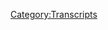 {{Transcript
    | title         = [[357: October 16, 2019]]
    | caption       = [https://knowledgefight.libsyn.com/knowledge-fight-october-16-2019 Listen to this episode on Libsyn]
    | episodeNumber = [[357: October 16, 2019|357]]
    | length        = 02:01:43
}}

{{MessageBox
    | header     = Warning: Bot Generated Content
    | text       = This transcript was automatically generated by transcription software and likely contains many mistakes and misattributions. Please check the audio for definitive quotes, attribution, and context.
    | image      = N3yvass4myg91.webp
    | imagewidth = 50px
    | id         = warning
}}

{{TranscriptBlock
    | name      = Unknown Speaker
    | timestamp = 00:00:00.000
    | text      = N-N-N-N-N-N-N-Knowledge Fight
}}

{{TranscriptBlock
    | name      = Unknown Speaker
    | timestamp = 00:00:13.000
    | text      = Dan and Jordan, I am sweating
}}

{{TranscriptBlock
    | name      = Unknown Speaker
    | timestamp = 00:00:18.000
    | text      = knowledgefight.com, it's time to pray
}}

{{TranscriptBlock
    | name      = Unknown Speaker
    | timestamp = 00:00:21.000
    | text      = I have great respect for knowledgefight, knowledgefight
}}

{{TranscriptBlock
    | name      = Unknown Speaker
    | timestamp = 00:00:25.000
    | text      = I'm sick of them posing as if they're the good guys
}}

{{TranscriptBlock
    | name      = Unknown Speaker
    | timestamp = 00:00:27.000
    | text      = saying we are the bad guys, knowledgefight
}}

{{TranscriptBlock
    | name      = Unknown Speaker
    | timestamp = 00:00:30.000
    | text      = Dan and Jordan, knowledgefight
}}

{{TranscriptBlock
    | name      = Unknown Speaker
    | timestamp = 00:00:32.000
    | text      = Riddler, Riddler, Riddler
}}

{{TranscriptBlock
    | name      = Unknown Speaker
    | timestamp = 00:00:35.000
    | text      = Need, I need money
}}

{{TranscriptBlock
    | name      = Unknown Speaker
    | timestamp = 00:00:37.000
    | text      = Riddler, Riddler, Riddler
}}

{{TranscriptBlock
    | name      = Unknown Speaker
    | timestamp = 00:00:39.000
    | text      = Andy and Kansas, Andy and Kansas
}}

{{TranscriptBlock
    | name      = Unknown Speaker
    | timestamp = 00:00:42.000
    | text      = Stop it, Andy and Kansas, Andy and Kansas
}}

{{TranscriptBlock
    | name      = Unknown Speaker
    | timestamp = 00:00:46.000
    | text      = It's time to pray
}}

{{TranscriptBlock
    | name      = Unknown Speaker
    | timestamp = 00:00:47.000
    | text      = Andy and Kansas, you're on the air, thanks for holding us
}}

{{TranscriptBlock
    | name      = Unknown Speaker
    | timestamp = 00:00:49.000
    | text      = Hello Alex, I'm a first time caller, I'm a huge fan
}}

{{TranscriptBlock
    | name      = Unknown Speaker
    | timestamp = 00:00:52.000
    | text      = I love your work
}}

{{TranscriptBlock
    | name      = Unknown Speaker
    | timestamp = 00:00:53.000
    | text      = knowledgefight
}}

{{TranscriptBlock
    | name      = Unknown Speaker
    | timestamp = 00:00:54.000
    | text      = knowledgefight.com
}}

{{TranscriptBlock
    | name      = Unknown Speaker
    | timestamp = 00:00:57.000
    | text      = I love you
}}

{{TranscriptBlock
    | name      = Unknown Speaker
    | timestamp = 00:00:59.000
    | text      = Hey everybody, welcome back to Knowledge Fight, I'm Dan
}}

{{TranscriptBlock
    | name      = Unknown Speaker
    | timestamp = 00:01:01.000
    | text      = I'm Jordan
}}

{{TranscriptBlock
    | name      = Unknown Speaker
    | timestamp = 00:01:02.000
    | text      = More couple dudes, like to sit around drink novelty beverages
}}

{{TranscriptBlock
    | name      = Unknown Speaker
    | timestamp = 00:01:04.000
    | text      = and talk a little bit about Alex Jones
}}

{{TranscriptBlock
    | name      = Unknown Speaker
    | timestamp = 00:01:06.000
    | text      = Indeed we are Dan
}}

{{TranscriptBlock
    | name      = Unknown Speaker
    | timestamp = 00:01:07.000
    | text      = Jordan
}}

{{TranscriptBlock
    | name      = Unknown Speaker
    | timestamp = 00:01:08.000
    | text      = Dan
}}

{{TranscriptBlock
    | name      = Unknown Speaker
    | timestamp = 00:01:09.000
    | text      = Jordan
}}

{{TranscriptBlock
    | name      = Unknown Speaker
    | timestamp = 00:01:10.000
    | text      = Have you ever played a regional card game?
}}

{{TranscriptBlock
    | name      = Unknown Speaker
    | timestamp = 00:01:12.000
    | text      = Did you guys have one when you were growing up?
}}

{{TranscriptBlock
    | name      = Unknown Speaker
    | timestamp = 00:01:14.000
    | text      = Like we played Euchre
}}

{{TranscriptBlock
    | name      = Unknown Speaker
    | timestamp = 00:01:15.000
    | text      = Oh sure, I know a lot of people from the Detroit-ish area
}}

{{TranscriptBlock
    | name      = Unknown Speaker
    | timestamp = 00:01:20.000
    | text      = I'm thinking of one guy specifically
}}

{{TranscriptBlock
    | name      = Unknown Speaker
    | timestamp = 00:01:22.000
    | text      = A lot of people
}}

{{TranscriptBlock
    | name      = Unknown Speaker
    | timestamp = 00:01:23.000
    | text      = Euchre
}}

{{TranscriptBlock
    | name      = Unknown Speaker
    | timestamp = 00:01:24.000
    | text      = I don't know, I don't know if it's regional
}}

{{TranscriptBlock
    | name      = Unknown Speaker
    | timestamp = 00:01:26.000
    | text      = but there was a card game called Dutch Blitz
}}

{{TranscriptBlock
    | name      = Unknown Speaker
    | timestamp = 00:01:28.000
    | text      = that my family is really big into
}}

{{TranscriptBlock
    | name      = Unknown Speaker
    | timestamp = 00:01:30.000
    | text      = Never heard of that
}}

{{TranscriptBlock
    | name      = Unknown Speaker
    | timestamp = 00:01:31.000
    | text      = It's a Mennonite card game
}}

{{TranscriptBlock
    | name      = Unknown Speaker
    | timestamp = 00:01:33.000
    | text      = My parents, my dad comes from a Mennonite family
}}

{{TranscriptBlock
    | name      = Unknown Speaker
    | timestamp = 00:01:36.000
    | text      = and I guess my mom has just joined up
}}

{{TranscriptBlock
    | name      = Unknown Speaker
    | timestamp = 00:01:39.000
    | text      = Joined up with the team?
}}

{{TranscriptBlock
    | name      = Unknown Speaker
    | timestamp = 00:01:41.000
    | text      = She's a Mennonite wonk
}}

{{TranscriptBlock
    | name      = Unknown Speaker
    | timestamp = 00:01:43.000
    | text      = She went to a Mennonite college is where they met
}}

{{TranscriptBlock
    | name      = Unknown Speaker
    | timestamp = 00:01:46.000
    | text      = even though she wasn't from Mennonite communities
}}

{{TranscriptBlock
    | name      = Unknown Speaker
    | timestamp = 00:01:49.000
    | text      = But yeah, Dutch Blitz is pretty fun
}}

{{TranscriptBlock
    | name      = Unknown Speaker
    | timestamp = 00:01:53.000
    | text      = It's a really high, fast paced, high intensity game
}}

{{TranscriptBlock
    | name      = Unknown Speaker
    | timestamp = 00:01:57.000
    | text      = Yeah
}}

{{TranscriptBlock
    | name      = Unknown Speaker
    | timestamp = 00:01:58.000
    | text      = Card game where you're trying to stack numbers on top of it
}}

{{TranscriptBlock
    | name      = Unknown Speaker
    | timestamp = 00:02:01.000
    | text      = It's crazy
}}

{{TranscriptBlock
    | name      = Unknown Speaker
    | timestamp = 00:02:02.000
    | text      = Oh you're stacking numbers?
}}

{{TranscriptBlock
    | name      = Unknown Speaker
    | timestamp = 00:02:03.000
    | text      = It's not like a trick game where you're winning hands or anything like that
}}

{{TranscriptBlock
    | name      = Unknown Speaker
    | timestamp = 00:02:06.000
    | text      = No, it's really intense and it leads to fights
}}

{{TranscriptBlock
    | name      = Unknown Speaker
    | timestamp = 00:02:10.000
    | text      = It's the monopoly of card games?
}}

{{TranscriptBlock
    | name      = Unknown Speaker
    | timestamp = 00:02:13.000
    | text      = There's a lot of accusations of cheating
}}

{{TranscriptBlock
    | name      = Unknown Speaker
    | timestamp = 00:02:16.000
    | text      = It's never a good time
}}

{{TranscriptBlock
    | name      = Unknown Speaker
    | timestamp = 00:02:19.000
    | text      = It's a fun game but it really gets out of hand
}}

{{TranscriptBlock
    | name      = Unknown Speaker
    | timestamp = 00:02:22.000
    | text      = Especially because it's always families playing together
}}

{{TranscriptBlock
    | name      = Unknown Speaker
    | timestamp = 00:02:24.000
    | text      = Naturally, naturally
}}

{{TranscriptBlock
    | name      = Unknown Speaker
    | timestamp = 00:02:25.000
    | text      = So blood feuds come up out of nowhere
}}

{{TranscriptBlock
    | name      = Unknown Speaker
    | timestamp = 00:02:28.000
    | text      = You use two hands!
}}

{{TranscriptBlock
    | name      = Unknown Speaker
    | timestamp = 00:02:30.000
    | text      = It's no good
}}

{{TranscriptBlock
    | name      = Unknown Speaker
    | timestamp = 00:02:31.000
    | text      = A resentment
}}

{{TranscriptBlock
    | name      = Unknown Speaker
    | timestamp = 00:02:32.000
    | text      = But on the box, it does say that it is a wonderful gut game
}}

{{TranscriptBlock
    | name      = Unknown Speaker
    | timestamp = 00:02:37.000
    | text      = Oh no
}}

{{TranscriptBlock
    | name      = Unknown Speaker
    | timestamp = 00:02:38.000
    | text      = Which hearkens back to these Dutch roots
}}

{{TranscriptBlock
    | name      = Unknown Speaker
    | timestamp = 00:02:39.000
    | text      = So it's Pennsylvania Dutch, not just Dutch
}}

{{TranscriptBlock
    | name      = Unknown Speaker
    | timestamp = 00:02:41.000
    | text      = Oh boy
}}

{{TranscriptBlock
    | name      = Unknown Speaker
    | timestamp = 00:02:42.000
    | text      = It's fun though, Dutch Blitz is great
}}

{{TranscriptBlock
    | name      = Unknown Speaker
    | timestamp = 00:02:44.000
    | text      = Everyone should go check it out
}}

{{TranscriptBlock
    | name      = Unknown Speaker
    | timestamp = 00:02:45.000
    | text      = Give it a shot
}}

{{TranscriptBlock
    | name      = Unknown Speaker
    | timestamp = 00:02:46.000
    | text      = This is a podcast where I know a lot about Dutch Blitz
}}

{{TranscriptBlock
    | name      = Unknown Speaker
    | timestamp = 00:02:49.000
    | text      = And the crises that come from playing it
}}

{{TranscriptBlock
    | name      = Unknown Speaker
    | timestamp = 00:02:53.000
    | text      = And I know a lot about Alex Jones
}}

{{TranscriptBlock
    | name      = Unknown Speaker
    | timestamp = 00:02:54.000
    | text      = And I don't know anything about either
}}

{{TranscriptBlock
    | name      = Unknown Speaker
    | timestamp = 00:02:55.000
    | text      = Nope
}}

{{TranscriptBlock
    | name      = Unknown Speaker
    | timestamp = 00:02:56.000
    | text      = So Jordan, today we are in the present day a little bit
}}

{{TranscriptBlock
    | name      = Unknown Speaker
    | timestamp = 00:02:59.000
    | text      = I had a bit of a struggle trying to figure out what we were going to cover on today's episode
}}

{{TranscriptBlock
    | name      = Unknown Speaker
    | timestamp = 00:03:03.000
    | text      = I went through a lot of options
}}

{{TranscriptBlock
    | name      = Unknown Speaker
    | timestamp = 00:03:05.000
    | text      = I tried to find something in the Wacky Wednesday canon
}}

{{TranscriptBlock
    | name      = Unknown Speaker
    | timestamp = 00:03:08.000
    | text      = And it came up empty
}}

{{TranscriptBlock
    | name      = Unknown Speaker
    | timestamp = 00:03:10.000
    | text      = I considered covering a spat, a very public spat that Alex Jones had with noted anti-Semite Owen Benjamin
}}

{{TranscriptBlock
    | name      = Unknown Speaker
    | timestamp = 00:03:17.000
    | text      = Who used to be one of his employees
}}

{{TranscriptBlock
    | name      = Unknown Speaker
    | timestamp = 00:03:19.000
    | text      = Sure, sure
}}

{{TranscriptBlock
    | name      = Unknown Speaker
    | timestamp = 00:03:20.000
    | text      = Until he started saying good things about Hitler
}}

{{TranscriptBlock
    | name      = Unknown Speaker
    | timestamp = 00:03:23.000
    | text      = Now that's troublesome
}}

{{TranscriptBlock
    | name      = Unknown Speaker
    | timestamp = 00:03:25.000
    | text      = I don't know who to support in that public spat
}}

{{TranscriptBlock
    | name      = Unknown Speaker
    | timestamp = 00:03:27.000
    | text      = Neither
}}

{{TranscriptBlock
    | name      = Unknown Speaker
    | timestamp = 00:03:28.000
    | text      = This is an alien versus predator situation
}}

{{TranscriptBlock
    | name      = Unknown Speaker
    | timestamp = 00:03:30.000
    | text      = Whoever wins, we die
}}

{{TranscriptBlock
    | name      = Unknown Speaker
    | timestamp = 00:03:32.000
    | text      = So I considered that, but I started listening to Owen Benjamin's live streams about Alex
}}

{{TranscriptBlock
    | name      = Unknown Speaker
    | timestamp = 00:03:37.000
    | text      = And I realized that as much as he is calling him like a drunk and an idiot, which is fun
}}

{{TranscriptBlock
    | name      = Unknown Speaker
    | timestamp = 00:03:42.000
    | text      = He's also saying some really, really fucked up stuff that doesn't have any place on this show
}}

{{TranscriptBlock
    | name      = Unknown Speaker
    | timestamp = 00:03:46.000
    | text      = Naturally, naturally
}}

{{TranscriptBlock
    | name      = Unknown Speaker
    | timestamp = 00:03:47.000
    | text      = So I figured like that's no good
}}

{{TranscriptBlock
    | name      = Unknown Speaker
    | timestamp = 00:03:49.000
    | text      = So I decided let's stay around in the present day
}}

{{TranscriptBlock
    | name      = Unknown Speaker
    | timestamp = 00:03:51.000
    | text      = And so today we're going to be looking at October 16th, 2019
}}

{{TranscriptBlock
    | name      = Unknown Speaker
    | timestamp = 00:03:55.000
    | text      = And I think this is a really messed up episode of Alex's show
}}

{{TranscriptBlock
    | name      = Unknown Speaker
    | timestamp = 00:03:58.000
    | text      = So I actually do think it is worthwhile for us to go over it
}}

{{TranscriptBlock
    | name      = Unknown Speaker
    | timestamp = 00:04:01.000
    | text      = Even if we just did do a present day episode on Wednesday
}}

{{TranscriptBlock
    | name      = Unknown Speaker
    | timestamp = 00:04:04.000
    | text      = I still think there's a different
}}

{{TranscriptBlock
    | name      = Unknown Speaker
    | timestamp = 00:04:06.000
    | text      = Different vibe?
}}

{{TranscriptBlock
    | name      = Unknown Speaker
    | timestamp = 00:04:07.000
    | text      = Different thing you're seeing here
}}

{{TranscriptBlock
    | name      = Unknown Speaker
    | timestamp = 00:04:08.000
    | text      = He's not depressed and hungover?
}}

{{TranscriptBlock
    | name      = Unknown Speaker
    | timestamp = 00:04:10.000
    | text      = He may be a little bit depressed, but it's weird
}}

{{TranscriptBlock
    | name      = Unknown Speaker
    | timestamp = 00:04:14.000
    | text      = I think that we're seeing some real dangerous trends
}}

{{TranscriptBlock
    | name      = Unknown Speaker
    | timestamp = 00:04:17.000
    | text      = Gotcha
}}

{{TranscriptBlock
    | name      = Unknown Speaker
    | timestamp = 00:04:18.000
    | text      = That I think a lot of people would be wise to pay attention to
}}

{{TranscriptBlock
    | name      = Unknown Speaker
    | timestamp = 00:04:21.000
    | text      = What they suggest may come in the future
}}

{{TranscriptBlock
    | name      = Unknown Speaker
    | timestamp = 00:04:25.000
    | text      = Portend?
}}

{{TranscriptBlock
    | name      = Unknown Speaker
    | timestamp = 00:04:26.000
    | text      = Yes
}}

{{TranscriptBlock
    | name      = Unknown Speaker
    | timestamp = 00:04:27.000
    | text      = But before we get to that, let's take a little moment, Jordan
}}

{{TranscriptBlock
    | name      = Unknown Speaker
    | timestamp = 00:04:29.000
    | text      = Say thank you to some folks who have signed up and are supporting the show
}}

{{TranscriptBlock
    | name      = Unknown Speaker
    | timestamp = 00:04:31.000
    | text      = Yay
}}

{{TranscriptBlock
    | name      = Unknown Speaker
    | timestamp = 00:04:32.000
    | text      = So first of all, Chris, thank you so much
}}

{{TranscriptBlock
    | name      = Unknown Speaker
    | timestamp = 00:04:34.000
    | text      = You are now a policy wonk
}}

{{TranscriptBlock
    | name      = Unknown Speaker
    | timestamp = 00:04:35.000
    | text      = I'm a policy wonk
}}

{{TranscriptBlock
    | name      = Unknown Speaker
    | timestamp = 00:04:36.000
    | text      = The conspiracy grows
}}

{{TranscriptBlock
    | name      = Unknown Speaker
    | timestamp = 00:04:38.000
    | text      = Thank you, Chris
}}

{{TranscriptBlock
    | name      = Unknown Speaker
    | timestamp = 00:04:39.000
    | text      = Next, Jared, thank you so much
}}

{{TranscriptBlock
    | name      = Unknown Speaker
    | timestamp = 00:04:41.000
    | text      = You are now a policy wonk
}}

{{TranscriptBlock
    | name      = Unknown Speaker
    | timestamp = 00:04:42.000
    | text      = Thank you, Jared
}}

{{TranscriptBlock
    | name      = Unknown Speaker
    | timestamp = 00:04:45.000
    | text      = Next, Jon, thank you so much
}}

{{TranscriptBlock
    | name      = Unknown Speaker
    | timestamp = 00:04:46.000
    | text      = You are now a policy wonk
}}

{{TranscriptBlock
    | name      = Unknown Speaker
    | timestamp = 00:04:47.000
    | text      = I'm a policy wonk
}}

{{TranscriptBlock
    | name      = Unknown Speaker
    | timestamp = 00:04:48.000
    | text      = Thank you, Jon
}}

{{TranscriptBlock
    | name      = Unknown Speaker
    | timestamp = 00:04:49.000
    | text      = Next, Fredrick, thank you so much
}}

{{TranscriptBlock
    | name      = Unknown Speaker
    | timestamp = 00:04:51.000
    | text      = You are now a policy wonk
}}

{{TranscriptBlock
    | name      = Unknown Speaker
    | timestamp = 00:04:53.000
    | text      = I'm a policy wonk
}}

{{TranscriptBlock
    | name      = Unknown Speaker
    | timestamp = 00:04:54.000
    | text      = Thank you, Fredrick
}}

{{TranscriptBlock
    | name      = Unknown Speaker
    | timestamp = 00:04:55.000
    | text      = Thank you, Fredrick
}}

{{TranscriptBlock
    | name      = Unknown Speaker
    | timestamp = 00:04:56.000
    | text      = Next, Zach, thank you so much
}}

{{TranscriptBlock
    | name      = Unknown Speaker
    | timestamp = 00:04:57.000
    | text      = You are now a policy wonk
}}

{{TranscriptBlock
    | name      = Unknown Speaker
    | timestamp = 00:04:59.000
    | text      = I'm a policy wonk
}}

{{TranscriptBlock
    | name      = Unknown Speaker
    | timestamp = 00:05:00.000
    | text      = Thanks, Zack
}}

{{TranscriptBlock
    | name      = Unknown Speaker
    | timestamp = 00:05:01.000
    | text      = Thanks, Zack
}}

{{TranscriptBlock
    | name      = Unknown Speaker
    | timestamp = 00:05:02.000
    | text      = Next, Space Command Zach, right?
}}

{{TranscriptBlock
    | name      = Unknown Speaker
    | timestamp = 00:05:03.000
    | text      = Yeah, probably
}}

{{TranscriptBlock
    | name      = Unknown Speaker
    | timestamp = 00:05:04.000
    | text      = Oh, yeah, and finally I'd like to say thank you to a couple people who donated on an elevated level
}}

{{TranscriptBlock
    | name      = Unknown Speaker
    | timestamp = 00:05:08.259
    | text      = We appreciate that very much. So first of all Peter from Denmark. Thank you so much and
}}

{{TranscriptBlock
    | name      = Unknown Speaker
    | timestamp = 00:05:13.360
    | text      = Second Mary Catherine. Thank you so much. You are now both wonderful technocrats. I'm a policy wonk crikey mate
}}

{{TranscriptBlock
    | name      = Unknown Speaker
    | timestamp = 00:05:20.319
    | text      = That's fantastic. Have yourself a brew. How's your 401k doing, bro? We got to go full tilt boogie on this Watson
}}

{{TranscriptBlock
    | name      = Unknown Speaker
    | timestamp = 00:05:26.439
    | text      = All right, let's just get down to business. We ain't making that money off that heroin
}}

{{TranscriptBlock
    | name      = Unknown Speaker
    | timestamp = 00:05:29.860
    | text      = Why are you pimps so good? My neck is freakishly large. I declare info war on you
}}

{{TranscriptBlock
    | name      = Unknown Speaker
    | timestamp = 00:05:36.300
    | text      = Thank you so much Peter from Denmark and Mary Catherine. Thank you very much Peter from Denmark
}}

{{TranscriptBlock
    | name      = Unknown Speaker
    | timestamp = 00:05:40.420
    | text      = Does that cover all Peters from Denmark or just that specific singular Peter Peters? No, not the
}}

{{TranscriptBlock
    | name      = Unknown Speaker
    | timestamp = 00:05:46.980
    | text      = Conspiracy of Peters from Denmark. No. No, and it would be
}}

{{TranscriptBlock
    | name      = Unknown Speaker
    | timestamp = 00:05:50.379
    | text      = What would it be?
}}

{{TranscriptBlock
    | name      = Unknown Speaker
    | timestamp = 00:05:51.779
    | text      = Whoo, it would be a plethora of Peters. I like good pull good pull
}}

{{TranscriptBlock
    | name      = Unknown Speaker
    | timestamp = 00:05:56.500
    | text      = Laughter and bad. I appreciate that pull. Uh, thank you so much
}}

{{TranscriptBlock
    | name      = Unknown Speaker
    | timestamp = 00:06:00.500
    | text      = If you're out there listening and you're thinking hey, I would like to join the conspiracy of Chris's
}}

{{TranscriptBlock
    | name      = Unknown Speaker
    | timestamp = 00:06:05.019
    | text      = Maybe if your name is Chris or the plethora or hop on the pontoon of Peters, I like that or if you're just from Denmark
}}

{{TranscriptBlock
    | name      = Unknown Speaker
    | timestamp = 00:06:11.620
    | text      = Yeah, yeah, if you'd like to support the show you can do that
}}

{{TranscriptBlock
    | name      = Unknown Speaker
    | timestamp = 00:06:13.660
    | text      = But going to our website knowledge fight calm clicking the button that says support the show. We would appreciate it be lovely
}}

{{TranscriptBlock
    | name      = Unknown Speaker
    | timestamp = 00:06:18.660
    | text      = All right, Jordan, let's get down to business. Yay. So before we do though, here's an out of context drop from today's show
}}

{{TranscriptBlock
    | name      = Unknown Speaker
    | timestamp = 00:06:24.300
    | text      = I kind of like Trump's butt now. Does that mean I'm gay?
}}

{{TranscriptBlock
    | name      = Unknown Speaker
    | timestamp = 00:06:28.660
    | text      = whoo, I
}}

{{TranscriptBlock
    | name      = Unknown Speaker
    | timestamp = 00:06:34.019
    | text      = Mean I only have one question for you Dan. What's that? Why whoo
}}

{{TranscriptBlock
    | name      = Unknown Speaker
    | timestamp = 00:06:38.860
    | text      = Okay, I play that clip despite its stupidity because I want to demonstrate how this show is gonna end
}}

{{TranscriptBlock
    | name      = Unknown Speaker
    | timestamp = 00:06:44.899
    | text      = That's the sort of mode. He's in at the end
}}

{{TranscriptBlock
    | name      = Unknown Speaker
    | timestamp = 00:06:47.240
    | text      = Let's seriously well, it's gonna it's gonna end in this dumb fucking around nonsensical like hey
}}

{{TranscriptBlock
    | name      = Unknown Speaker
    | timestamp = 00:06:54.240
    | text      = I like Trump's but am I gay because of it right right right that sort of bullshit is where we're gonna end, right?
}}

{{TranscriptBlock
    | name      = Unknown Speaker
    | timestamp = 00:06:59.720
    | text      = It begins with let's kill all the libs not far off. Yeah, okay, of course
}}

{{TranscriptBlock
    | name      = Unknown Speaker
    | timestamp = 00:07:03.759
    | text      = It's mostly important to play that I think to like because as we get started with the episode
}}

{{TranscriptBlock
    | name      = Unknown Speaker
    | timestamp = 00:07:09.339
    | text      = The tone is so completely different and to know that that's where it's heading. Yeah, I think add some sort of value
}}

{{TranscriptBlock
    | name      = Unknown Speaker
    | timestamp = 00:07:15.600
    | text      = Okay, so we started off with Alex being very grandiose about the beginning of his show
}}

{{TranscriptBlock
    | name      = Unknown Speaker
    | timestamp = 00:07:22.319
    | text      = Like his show has like this real sincere very serious
}}

{{TranscriptBlock
    | name      = Unknown Speaker
    | timestamp = 00:07:27.439
    | text      = message and purpose today
}}

{{TranscriptBlock
    | name      = Unknown Speaker
    | timestamp = 00:07:29.959
    | text      = Just a minutes ago. I was
}}

{{TranscriptBlock
    | name      = Unknown Speaker
    | timestamp = 00:07:34.839
    | text      = In the control room standing over one of the riders oh
}}

{{TranscriptBlock
    | name      = Unknown Speaker
    | timestamp = 00:07:38.800
    | text      = My god, that's a headline to today's live show
}}

{{TranscriptBlock
    | name      = Unknown Speaker
    | timestamp = 00:07:41.959
    | text      = We put a page out every day that has the live feed posted right there
}}

{{TranscriptBlock
    | name      = Unknown Speaker
    | timestamp = 00:07:46.120
    | text      = You don't have to go to band on video or in full wars com forward slash show
}}

{{TranscriptBlock
    | name      = Unknown Speaker
    | timestamp = 00:07:49.620
    | text      = It's easy to share that way and it's thematically says what the broadcast deals with and there's a quote from me up there
}}

{{TranscriptBlock
    | name      = Unknown Speaker
    | timestamp = 00:07:57.720
    | text      = Saying this will be the most important broadcast I've ever done
}}

{{TranscriptBlock
    | name      = Unknown Speaker
    | timestamp = 00:08:03.519
    | text      = You
}}

{{TranscriptBlock
    | name      = Unknown Speaker
    | timestamp = 00:08:09.079
    | text      = Okay, and it will be the most important broadcast I've ever done in 25 years on air if I
}}

{{TranscriptBlock
    | name      = Unknown Speaker
    | timestamp = 00:08:15.160
    | text      = can just
}}

{{TranscriptBlock
    | name      = Unknown Speaker
    | timestamp = 00:08:17.199
    | text      = Execute laying out the information in a calm reasoned way. Oh
}}

{{TranscriptBlock
    | name      = Unknown Speaker
    | timestamp = 00:08:24.279
    | text      = So much for the
}}

{{TranscriptBlock
    | name      = Unknown Speaker
    | timestamp = 00:08:26.000
    | text      = Yeah, so much for that so much for the days after the Boston bombing too
}}

{{TranscriptBlock
    | name      = Unknown Speaker
    | timestamp = 00:08:30.319
    | text      = And this was the most important broadcasts I've ever done and my career. I guess this Trump's that yeah, yeah
}}

{{TranscriptBlock
    | name      = Unknown Speaker
    | timestamp = 00:08:35.440
    | text      = It's pretty good. I imagine he needs to self-immolate at the end of the episode for it to be the most important broadcast
}}

{{TranscriptBlock
    | name      = Unknown Speaker
    | timestamp = 00:08:41.159
    | text      = Nope, he just dicks around with Sargon of Akkad yelling a bunch of dumb bullshit
}}

{{TranscriptBlock
    | name      = Unknown Speaker
    | timestamp = 00:08:45.639
    | text      = All right, so that's again where we end the episode, right?
}}

{{TranscriptBlock
    | name      = Unknown Speaker
    | timestamp = 00:08:49.279
    | text      = So Alex say this is the most important broadcast ever if he's able to focus and execute his plan, right?
}}

{{TranscriptBlock
    | name      = Unknown Speaker
    | timestamp = 00:08:56.320
    | text      = You might be asking like why what makes it it spoiler alert. It's not the most important product
}}

{{TranscriptBlock
    | name      = Unknown Speaker
    | timestamp = 00:09:00.720
    | text      = Yeah, but that I mean that should be implied but you might ask why is
}}

{{TranscriptBlock
    | name      = Unknown Speaker
    | timestamp = 00:09:05.120
    | text      = This day so important and thankfully Alex does have an answer for that
}}

{{TranscriptBlock
    | name      = Unknown Speaker
    | timestamp = 00:09:09.200
    | text      = I've talked a lot about how I've been very frustrated the last few months on air and
}}

{{TranscriptBlock
    | name      = Unknown Speaker
    | timestamp = 00:09:14.799
    | text      = Off air. Yeah, and how my mind's been working
}}

{{TranscriptBlock
    | name      = Unknown Speaker
    | timestamp = 00:09:19.320
    | text      = Like a splinter inside of it
}}

{{TranscriptBlock
    | name      = Unknown Speaker
    | timestamp = 00:09:21.720
    | text      = But
}}

{{TranscriptBlock
    | name      = Unknown Speaker
    | timestamp = 00:09:25.799
    | text      = Wanting to
}}

{{TranscriptBlock
    | name      = Unknown Speaker
    | timestamp = 00:09:27.879
    | text      = Find the lever
}}

{{TranscriptBlock
    | name      = Unknown Speaker
    | timestamp = 00:09:30.000
    | text      = to defeat the globalist and
}}

{{TranscriptBlock
    | name      = Unknown Speaker
    | timestamp = 00:09:33.360
    | text      = Knowing that it was hiding in plain view
}}

{{TranscriptBlock
    | name      = Unknown Speaker
    | timestamp = 00:09:37.519
    | text      = But that my conscious mind simply couldn't grasp it
}}

{{TranscriptBlock
    | name      = Unknown Speaker
    | timestamp = 00:09:41.840
    | text      = You
}}

{{TranscriptBlock
    | name      = Unknown Speaker
    | timestamp = 00:09:50.240
    | text      = Then last night as I was laying in bed at about
}}

{{TranscriptBlock
    | name      = Unknown Speaker
    | timestamp = 00:09:55.919
    | text      = Midnight after I've been up here co-hosting with the debates
}}

{{TranscriptBlock
    | name      = Unknown Speaker
    | timestamp = 00:09:59.679
    | text      = the fourth round of Democrat debates in Westerville, Ohio
}}

{{TranscriptBlock
    | name      = Unknown Speaker
    | timestamp = 00:10:03.399
    | text      = it hit me and
}}

{{TranscriptBlock
    | name      = Unknown Speaker
    | timestamp = 00:10:05.720
    | text      = Then I just had great restful sleep until I woke up at 6 a.m. This morning
}}

{{TranscriptBlock
    | name      = Unknown Speaker
    | timestamp = 00:10:09.879
    | text      = and
}}

{{TranscriptBlock
    | name      = Unknown Speaker
    | timestamp = 00:10:11.279
    | text      = I woke up
}}

{{TranscriptBlock
    | name      = Unknown Speaker
    | timestamp = 00:10:12.679
    | text      = Refreshed and knew the mission that needed to be carried out. This is real weird
}}

{{TranscriptBlock
    | name      = Unknown Speaker
    | timestamp = 00:10:18.759
    | text      = Yeah, Alex has known how to defeat the globalists. He figured it out. He had a epiphany Oh
}}

{{TranscriptBlock
    | name      = Unknown Speaker
    | timestamp = 00:10:25.080
    | text      = You know what else could feel like a splinter in your brain? What's that a tumor? Maybe he has a tumor?
}}

{{TranscriptBlock
    | name      = Unknown Speaker
    | timestamp = 00:10:29.840
    | text      = Yeah, that's a possibility. I don't know so he's got easy. He's had this epiphany. He's figured out what we got to do
}}

{{TranscriptBlock
    | name      = Unknown Speaker
    | timestamp = 00:10:36.919
    | text      = It's been in plain view. I couldn't accept it. Sure. This is this is gonna end bad
}}

{{TranscriptBlock
    | name      = Unknown Speaker
    | timestamp = 00:10:41.639
    | text      = Yeah, like whatever whatever your plan is. It's either going to be the most
}}

{{TranscriptBlock
    | name      = Unknown Speaker
    | timestamp = 00:10:46.720
    | text      = Disappointing trite thing ever. Yeah, or it's going to be we got a killer. Yeah
}}

{{TranscriptBlock
    | name      = Unknown Speaker
    | timestamp = 00:10:51.720
    | text      = Yeah, you know the way he's the way he's getting into this subject
}}

{{TranscriptBlock
    | name      = Unknown Speaker
    | timestamp = 00:10:56.399
    | text      = It's like hey, you know what? It's super easy, but we could just couldn't bear to see the the solutions like oh
}}

{{TranscriptBlock
    | name      = Unknown Speaker
    | timestamp = 00:11:02.240
    | text      = You know what? I realized I realized that we need to live in the now guys we spend too much time worrying about the past
}}

{{TranscriptBlock
    | name      = Unknown Speaker
    | timestamp = 00:11:09.360
    | text      = Future we need to live in the now and the now says murder everyone
}}

{{TranscriptBlock
    | name      = Unknown Speaker
    | timestamp = 00:11:13.960
    | text      = It does feel like it could be anywhere on that spectrum from trite self-help to overtly like it's wartime. Yeah
}}

{{TranscriptBlock
    | name      = Unknown Speaker
    | timestamp = 00:11:20.840
    | text      = Yeah, or just God is gonna be good or whatever. Sure. Yeah
}}

{{TranscriptBlock
    | name      = Unknown Speaker
    | timestamp = 00:11:24.799
    | text      = That's true. That is
}}

{{TranscriptBlock
    | name      = Unknown Speaker
    | timestamp = 00:11:26.799
    | text      = Um, so I I don't I didn't know where this was gonna go and as he keeps talking we learned that I guess
}}

{{TranscriptBlock
    | name      = Unknown Speaker
    | timestamp = 00:11:33.480
    | text      = Defeating globalists involves a ritual or something. I'm not tired of Buddhism. This is a little confusing
}}

{{TranscriptBlock
    | name      = Unknown Speaker
    | timestamp = 00:11:41.000
    | text      = Then this morning
}}

{{TranscriptBlock
    | name      = Unknown Speaker
    | timestamp = 00:11:43.240
    | text      = All the blood was pumping through my brain when I was working out
}}

{{TranscriptBlock
    | name      = Unknown Speaker
    | timestamp = 00:11:46.320
    | text      = I achieved
}}

{{TranscriptBlock
    | name      = Unknown Speaker
    | timestamp = 00:11:54.279
    | text      = No that vision of understanding that I knew others will achieve
}}

{{TranscriptBlock
    | name      = Unknown Speaker
    | timestamp = 00:12:02.960
    | text      = When they carry out this ritual
}}

{{TranscriptBlock
    | name      = Unknown Speaker
    | timestamp = 00:12:06.840
    | text      = Sacrifice and then I realized that this is what the enemy fears more than anything and
}}

{{TranscriptBlock
    | name      = Unknown Speaker
    | timestamp = 00:12:13.799
    | text      = This is what?
}}

{{TranscriptBlock
    | name      = Unknown Speaker
    | timestamp = 00:12:15.720
    | text      = Night and day they work to make sure you never discover
}}

{{TranscriptBlock
    | name      = Unknown Speaker
    | timestamp = 00:12:19.480
    | text      = So we're not specific at this point at all. I have no idea
}}

{{TranscriptBlock
    | name      = Unknown Speaker
    | timestamp = 00:12:23.000
    | text      = My mind is reeling when I'm listening to this
}}

{{TranscriptBlock
    | name      = Unknown Speaker
    | timestamp = 00:12:25.399
    | text      = I'm like I am I am on the edge of my seat because like this is I'm so used to being disappointed by Alex
}}

{{TranscriptBlock
    | name      = Unknown Speaker
    | timestamp = 00:12:31.799
    | text      = I don't care if I get excited and then it's a letdown. Yeah, that doesn't affect me too much
}}

{{TranscriptBlock
    | name      = Unknown Speaker
    | timestamp = 00:12:35.720
    | text      = It's just like oh once again Alex, right?
}}

{{TranscriptBlock
    | name      = Unknown Speaker
    | timestamp = 00:12:38.080
    | text      = All right
}}

{{TranscriptBlock
    | name      = Unknown Speaker
    | timestamp = 00:12:39.000
    | text      = But I was like is what is he going to advocate for like because the way he's building this up
}}

{{TranscriptBlock
    | name      = Unknown Speaker
    | timestamp = 00:12:44.059
    | text      = This is the most important show I've ever done. I had an epiphany on the easy way to defeat the globalists
}}

{{TranscriptBlock
    | name      = Unknown Speaker
    | timestamp = 00:12:49.480
    | text      = It's it's a ritual and the globalists are afraid of me talking about this ritual like oh man
}}

{{TranscriptBlock
    | name      = Unknown Speaker
    | timestamp = 00:12:56.159
    | text      = This could go so many bad directions
}}

{{TranscriptBlock
    | name      = Unknown Speaker
    | timestamp = 00:12:58.440
    | text      = You see that viral photograph of all the blood in the basement or whatever you must have like that's the ritual
}}

{{TranscriptBlock
    | name      = Unknown Speaker
    | timestamp = 00:13:04.039
    | text      = We need to do pour blood into everyone's basements probably saw something. Yeah, who knows anyway in this next clip?
}}

{{TranscriptBlock
    | name      = Unknown Speaker
    | timestamp = 00:13:10.279
    | text      = He sort of negates most of his career naturally says that it's all child's play compared to what what we're gonna do now
}}

{{TranscriptBlock
    | name      = Unknown Speaker
    | timestamp = 00:13:18.679
    | text      = All of my previous work
}}

{{TranscriptBlock
    | name      = Unknown Speaker
    | timestamp = 00:13:21.399
    | text      = Is child's play?
}}

{{TranscriptBlock
    | name      = Unknown Speaker
    | timestamp = 00:13:23.919
    | text      = Nothing, but preparatory events
}}

{{TranscriptBlock
    | name      = Unknown Speaker
    | timestamp = 00:13:27.000
    | text      = setting the stage and what's going to come and you
}}

{{TranscriptBlock
    | name      = Unknown Speaker
    | timestamp = 00:13:31.279
    | text      = You are the answer you hold the power
}}

{{TranscriptBlock
    | name      = Unknown Speaker
    | timestamp = 00:13:40.279
    | text      = When like a plant you turn your face towards God so at this point
}}

{{TranscriptBlock
    | name      = Unknown Speaker
    | timestamp = 00:13:44.480
    | text      = I'm starting to think that maybe it's just about accepting Jesus. Yeah. Yeah, I'm starting to think that this is all just like a really
}}

{{TranscriptBlock
    | name      = Unknown Speaker
    | timestamp = 00:13:51.240
    | text      = dramatic
}}

{{TranscriptBlock
    | name      = Unknown Speaker
    | timestamp = 00:13:52.320
    | text      = call to
}}

{{TranscriptBlock
    | name      = Unknown Speaker
    | timestamp = 00:13:54.559
    | text      = Come down and and
}}

{{TranscriptBlock
    | name      = Unknown Speaker
    | timestamp = 00:13:56.519
    | text      = you know have a he's just like a guy had like a
}}

{{TranscriptBlock
    | name      = Unknown Speaker
    | timestamp = 00:13:59.360
    | text      = Um, what do they call them? The the tent the revival? Yeah, he's just it's just that that that's kind of where my head's at
}}

{{TranscriptBlock
    | name      = Unknown Speaker
    | timestamp = 00:14:06.720
    | text      = Now as I'm listening rituals baptism more regular regular old Baptist. It must be that's basically where my head's at
}}

{{TranscriptBlock
    | name      = Unknown Speaker
    | timestamp = 00:14:13.759
    | text      = Yes, I'm listening to this. I'm like, okay
}}

{{TranscriptBlock
    | name      = Unknown Speaker
    | timestamp = 00:14:15.799
    | text      = This is just you didn't have much to talk about right you probably weren't paying attention to the debate
}}

{{TranscriptBlock
    | name      = Unknown Speaker
    | timestamp = 00:14:21.080
    | text      = So you don't really have anything to cover there other than yelling your normal stuff about Elizabeth Warren and Bernie and you know
}}

{{TranscriptBlock
    | name      = Unknown Speaker
    | timestamp = 00:14:27.840
    | text      = Blah blah blah. I don't blame him for not paying attention to the debate. Sure fine, but you have a different job than him
}}

{{TranscriptBlock
    | name      = Unknown Speaker
    | timestamp = 00:14:33.360
    | text      = Yeah, that's true. And his job is supposed to be a newsman
}}

{{TranscriptBlock
    | name      = Unknown Speaker
    | timestamp = 00:14:37.639
    | text      = He's just rambling about we could I had an epiphany that we could defeat the globalists by accepting Jesus
}}

{{TranscriptBlock
    | name      = Unknown Speaker
    | timestamp = 00:14:43.360
    | text      = Isn't that something you've been saying for a long time? Yeah. Yeah, that sounds about right
}}

{{TranscriptBlock
    | name      = Unknown Speaker
    | timestamp = 00:14:47.200
    | text      = It doesn't seem like this is the fruit of an epiphany seems very much
}}

{{TranscriptBlock
    | name      = Unknown Speaker
    | timestamp = 00:14:52.200
    | text      = Just a performance that he's putting on here. It's a tree in the river
}}

{{TranscriptBlock
    | name      = Unknown Speaker
    | timestamp = 00:14:57.399
    | text      = That's covered in blood that we have to do cuz Thomas Jefferson and there's a wilting aspect or something
}}

{{TranscriptBlock
    | name      = Unknown Speaker
    | timestamp = 00:15:03.360
    | text      = Yeah, but it's about this point. It's still not entirely sure like I you know it the clues that I'm getting from context
}}

{{TranscriptBlock
    | name      = Unknown Speaker
    | timestamp = 00:15:10.960
    | text      = Lead me to believe he's just gonna be like so we accept Jesus
}}

{{TranscriptBlock
    | name      = Unknown Speaker
    | timestamp = 00:15:13.980
    | text      = Yeah, yeah, but he's not been specific and that you know the ritual you could say it's baptism you could do whatever right?
}}

{{TranscriptBlock
    | name      = Unknown Speaker
    | timestamp = 00:15:20.179
    | text      = anything's possible, but he's still not specific and so he comes back from break and
}}

{{TranscriptBlock
    | name      = Unknown Speaker
    | timestamp = 00:15:26.539
    | text      = He talks a little more. I have been spending the last three months or so very very frustrated very pregnant
}}

{{TranscriptBlock
    | name      = Unknown Speaker
    | timestamp = 00:15:34.299
    | text      = With an idea that I knew was hiding in plain view
}}

{{TranscriptBlock
    | name      = Unknown Speaker
    | timestamp = 00:15:39.980
    | text      = Right in front of me
}}

{{TranscriptBlock
    | name      = Unknown Speaker
    | timestamp = 00:15:41.980
    | text      = But my subconscious and my spirit
}}

{{TranscriptBlock
    | name      = Unknown Speaker
    | timestamp = 00:15:50.460
    | text      = Was hiding from it
}}

{{TranscriptBlock
    | name      = Unknown Speaker
    | timestamp = 00:15:55.539
    | text      = Because I didn't want the responsibility
}}

{{TranscriptBlock
    | name      = Unknown Speaker
    | timestamp = 00:16:01.980
    | text      = And also I am ashamed of myself
}}

{{TranscriptBlock
    | name      = Unknown Speaker
    | timestamp = 00:16:08.379
    | text      = And that's really the truth
}}

{{TranscriptBlock
    | name      = Unknown Speaker
    | timestamp = 00:16:10.379
    | text      = I
}}

{{TranscriptBlock
    | name      = Unknown Speaker
    | timestamp = 00:16:11.980
    | text      = I tell you this because it's important to understand that to understand why all of us
}}

{{TranscriptBlock
    | name      = Unknown Speaker
    | timestamp = 00:16:19.460
    | text      = Who don't openly consciously willfully serve darkness?
}}

{{TranscriptBlock
    | name      = Unknown Speaker
    | timestamp = 00:16:23.940
    | text      = still
}}

{{TranscriptBlock
    | name      = Unknown Speaker
    | timestamp = 00:16:24.980
    | text      = tend to bow to it and
}}

{{TranscriptBlock
    | name      = Unknown Speaker
    | timestamp = 00:16:27.899
    | text      = It's a riddle
}}

{{TranscriptBlock
    | name      = Unknown Speaker
    | timestamp = 00:16:30.299
    | text      = that if you have the answer to
}}

{{TranscriptBlock
    | name      = Unknown Speaker
    | timestamp = 00:16:33.379
    | text      = You really have the keys
}}

{{TranscriptBlock
    | name      = Unknown Speaker
    | timestamp = 00:16:35.379
    | text      = To eternity so we're still not clear on this although now I'm starting to get those sort of
}}

{{TranscriptBlock
    | name      = Unknown Speaker
    | timestamp = 00:16:44.419
    | text      = Echoes of the other day like a couple days back Alex saying that God is calling him to declare himself a leader, right?
}}

{{TranscriptBlock
    | name      = Unknown Speaker
    | timestamp = 00:16:51.340
    | text      = I'm starting to get Jesus now
}}

{{TranscriptBlock
    | name      = Unknown Speaker
    | timestamp = 00:16:52.860
    | text      = I don't know if that's necessarily the way he put it, but I'm starting to get little little kernels of that
}}

{{TranscriptBlock
    | name      = Unknown Speaker
    | timestamp = 00:16:59.779
    | text      = I'm starting to feel like oh, yeah
}}

{{TranscriptBlock
    | name      = Unknown Speaker
    | timestamp = 00:17:02.059
    | text      = Uh, Alex, are you building up to declare yourself a religious leader? Yeah full-on full-blown cult
}}

{{TranscriptBlock
    | name      = Unknown Speaker
    | timestamp = 00:17:07.380
    | text      = Let's just do it. It really it really has that feeling now, but again, he's not being specific. I don't know what he's talking about
}}

{{TranscriptBlock
    | name      = Unknown Speaker
    | timestamp = 00:17:14.740
    | text      = So in this next clip Alex admits that all along he's known how to defeat the globalists which you know raises the question
}}

{{TranscriptBlock
    | name      = Unknown Speaker
    | timestamp = 00:17:22.180
    | text      = Why haven't you done that's certainly up to this point. That's certainly the first question
}}

{{TranscriptBlock
    | name      = Unknown Speaker
    | timestamp = 00:17:26.339
    | text      = I would like a very quick solution if you already know how yep, I have known how
}}

{{TranscriptBlock
    | name      = Unknown Speaker
    | timestamp = 00:17:35.299
    | text      = To defeat the globalist all along and that's not just a statement or a claim
}}

{{TranscriptBlock
    | name      = Unknown Speaker
    | timestamp = 00:17:43.619
    | text      = But I break down how we defeat the New World Order
}}

{{TranscriptBlock
    | name      = Unknown Speaker
    | timestamp = 00:17:47.299
    | text      = Satan's world government. You're all gonna say well, of course, that's obvious. That's on its face. That's prima facie
}}

{{TranscriptBlock
    | name      = Unknown Speaker
    | timestamp = 00:17:55.779
    | text      = That speaks for itself weaponized variance. It is truth
}}

{{TranscriptBlock
    | name      = Unknown Speaker
    | timestamp = 00:18:02.099
    | text      = But knowing what's true
}}

{{TranscriptBlock
    | name      = Unknown Speaker
    | timestamp = 00:18:05.940
    | text      = Is only the gateway
}}

{{TranscriptBlock
    | name      = Unknown Speaker
    | timestamp = 00:18:09.940
    | text      = To the action spit it out then once you know that truth that you hide from
}}

{{TranscriptBlock
    | name      = Unknown Speaker
    | timestamp = 00:18:15.539
    | text      = Shut the fuck up taking on the full responsibility and then stepping into that office
}}

{{TranscriptBlock
    | name      = Unknown Speaker
    | timestamp = 00:18:22.420
    | text      = Stepping into that birthright stepping into that place
}}

{{TranscriptBlock
    | name      = Unknown Speaker
    | timestamp = 00:18:28.420
    | text      = Mmm
}}

{{TranscriptBlock
    | name      = Unknown Speaker
    | timestamp = 00:18:30.420
    | text      = God's will and what must be done. So when you start talking like that the you know, what must be done
}}

{{TranscriptBlock
    | name      = Unknown Speaker
    | timestamp = 00:18:37.539
    | text      = We've been writing from what must be done right birthright is involved. Yeah. Yeah, you're starting to make birthright
}}

{{TranscriptBlock
    | name      = Unknown Speaker
    | timestamp = 00:18:44.019
    | text      = Yeah, you're starting to make me feel a bit worried, right?
}}

{{TranscriptBlock
    | name      = Unknown Speaker
    | timestamp = 00:18:47.460
    | text      = Right, especially when you know step into that office that has the also the connotation of like claim this leadership role
}}

{{TranscriptBlock
    | name      = Unknown Speaker
    | timestamp = 00:18:54.660
    | text      = Of course, and I wouldn't think that at all
}}

{{TranscriptBlock
    | name      = Unknown Speaker
    | timestamp = 00:18:56.579
    | text      = I would just think he's rambling about nothing if I didn't talk
}}

{{TranscriptBlock
    | name      = Unknown Speaker
    | timestamp = 00:18:59.619
    | text      = Days prior about God calling him to declare himself a leader, right?
}}

{{TranscriptBlock
    | name      = Unknown Speaker
    | timestamp = 00:19:03.619
    | text      = So that that this exists this quote-unquote epiphany that he's had exists within the context
}}

{{TranscriptBlock
    | name      = Unknown Speaker
    | timestamp = 00:19:09.720
    | text      = Of that and that's troubling. Yeah, the next sentence. I'm worried is gonna be like now
}}

{{TranscriptBlock
    | name      = Unknown Speaker
    | timestamp = 00:19:16.440
    | text      = Was the Holocaust so bad I I mean you're using exaggeration but like yeah the way
}}

{{TranscriptBlock
    | name      = Unknown Speaker
    | timestamp = 00:19:24.559
    | text      = When you hear people talk, especially people of the sort of inclinations that Alex it has
}}

{{TranscriptBlock
    | name      = Unknown Speaker
    | timestamp = 00:19:31.559
    | text      = About doing what must be done. Yeah, it's generally not like positive things
}}

{{TranscriptBlock
    | name      = Unknown Speaker
    | timestamp = 00:19:36.319
    | text      = Yeah, it usually has like well, we've been pretending we don't want violence for a long time, right?
}}

{{TranscriptBlock
    | name      = Unknown Speaker
    | timestamp = 00:19:41.559
    | text      = And now it's finally time to do what must our enemies are demons. So fuck it. What must be done is going and getting ice cream
}}

{{TranscriptBlock
    | name      = Unknown Speaker
    | timestamp = 00:19:49.319
    | text      = Now to be fair to Alex at this point and you know, he's not going to go into that direction like he's not saying
}}

{{TranscriptBlock
    | name      = Unknown Speaker
    | timestamp = 00:19:56.640
    | text      = Overtly or explicitly like got to do this violence shit or anything like that
}}

{{TranscriptBlock
    | name      = Unknown Speaker
    | timestamp = 00:20:00.680
    | text      = But these tones these these these themes that are coming up in the way. He's presenting this religious epiphany
}}

{{TranscriptBlock
    | name      = Unknown Speaker
    | timestamp = 00:20:08.759
    | text      = Are just troubling they're just they're you you usually don't see them outside of really negative contexts
}}

{{TranscriptBlock
    | name      = Unknown Speaker
    | timestamp = 00:20:15.680
    | text      = We should not commit violence
}}

{{TranscriptBlock
    | name      = Unknown Speaker
    | timestamp = 00:20:17.960
    | text      = Wink wink. I did I say the wink part out loud. I didn't mean to say wink
}}

{{TranscriptBlock
    | name      = Unknown Speaker
    | timestamp = 00:20:22.319
    | text      = So Alex now gets to a little bit more
}}

{{TranscriptBlock
    | name      = Unknown Speaker
    | timestamp = 00:20:25.240
    | text      = Specifics and like if you really listen to what he's saying here about these demon enemies that he has
}}

{{TranscriptBlock
    | name      = Unknown Speaker
    | timestamp = 00:20:32.119
    | text      = I think I think you'll find some pretty troubling ideas
}}

{{TranscriptBlock
    | name      = Unknown Speaker
    | timestamp = 00:20:36.720
    | text      = So let me lay it out
}}

{{TranscriptBlock
    | name      = Unknown Speaker
    | timestamp = 00:20:41.519
    | text      = The enemy by being abused as children or having genetic
}}

{{TranscriptBlock
    | name      = Unknown Speaker
    | timestamp = 00:20:45.319
    | text      = Predestined disposition towards it by training by lust by a lot of different ways
}}

{{TranscriptBlock
    | name      = Unknown Speaker
    | timestamp = 00:20:55.640
    | text      = Prepare themselves to take on
}}

{{TranscriptBlock
    | name      = Unknown Speaker
    | timestamp = 00:20:58.440
    | text      = the
}}

{{TranscriptBlock
    | name      = Unknown Speaker
    | timestamp = 00:20:59.839
    | text      = evil
}}

{{TranscriptBlock
    | name      = Unknown Speaker
    | timestamp = 00:21:01.160
    | text      = operating system the spirit of Satan
}}

{{TranscriptBlock
    | name      = Unknown Speaker
    | timestamp = 00:21:04.519
    | text      = They they actively do that they go through rituals
}}

{{TranscriptBlock
    | name      = Unknown Speaker
    | timestamp = 00:21:07.200
    | text      = they go through training to be able to throw off any connection to God to harden their hearts and
}}

{{TranscriptBlock
    | name      = Unknown Speaker
    | timestamp = 00:21:12.799
    | text      = To willfully cut themselves off from God so they can be with Satan willfully
}}

{{TranscriptBlock
    | name      = Unknown Speaker
    | timestamp = 00:21:19.640
    | text      = We're switching to Linux
}}

{{TranscriptBlock
    | name      = Unknown Speaker
    | timestamp = 00:21:22.839
    | text      = We have to
}}

{{TranscriptBlock
    | name      = Unknown Speaker
    | timestamp = 00:21:25.559
    | text      = Consciously decide to be with God. Okay, so there's the prescription sort of we have to consciously decide to be with God
}}

{{TranscriptBlock
    | name      = Unknown Speaker
    | timestamp = 00:21:32.160
    | text      = This is not epiphany. This is the same shit. You talk about all the fucking time
}}

{{TranscriptBlock
    | name      = Unknown Speaker
    | timestamp = 00:21:34.880
    | text      = Gotcha, but as soon as Alex started talking on this episode
}}

{{TranscriptBlock
    | name      = Unknown Speaker
    | timestamp = 00:21:37.839
    | text      = I got a strong sense
}}

{{TranscriptBlock
    | name      = Unknown Speaker
    | timestamp = 00:21:38.880
    | text      = He was just going to end up with this being an evangelical speech and it looks like that prediction wasn't too far off
}}

{{TranscriptBlock
    | name      = Unknown Speaker
    | timestamp = 00:21:44.000
    | text      = Yeah
}}

{{TranscriptBlock
    | name      = Unknown Speaker
    | timestamp = 00:21:44.359
    | text      = basically from all the
}}

{{TranscriptBlock
    | name      = Unknown Speaker
    | timestamp = 00:21:45.720
    | text      = Everything he's saying his big revelation this breakthrough seems to be that his enemies are into Satan and so his buddies have to be into
}}

{{TranscriptBlock
    | name      = Unknown Speaker
    | timestamp = 00:21:52.539
    | text      = God that much more that's a huge disappointment, you know, but it always is whenever he builds something up at all
}}

{{TranscriptBlock
    | name      = Unknown Speaker
    | timestamp = 00:21:58.160
    | text      = It's never not a dud. Yeah. Yeah
}}

{{TranscriptBlock
    | name      = Unknown Speaker
    | timestamp = 00:22:00.920
    | text      = However, the interesting thing about the ways presenting things here is that he gives three examples for how people prepare to be with Satan
}}

{{TranscriptBlock
    | name      = Unknown Speaker
    | timestamp = 00:22:07.200
    | text      = And this is not something I've heard him talk about in the past
}}

{{TranscriptBlock
    | name      = Unknown Speaker
    | timestamp = 00:22:10.259
    | text      = The least interesting example is through quotes training and lust I have no idea what that means
}}

{{TranscriptBlock
    | name      = Unknown Speaker
    | timestamp = 00:22:15.400
    | text      = But I assume he watched Eyes Wide Shut recently. Yeah, that's got to be you know, what's in the back of his mind
}}

{{TranscriptBlock
    | name      = Unknown Speaker
    | timestamp = 00:22:20.039
    | text      = Yeah, the other two examples about how people prepare and he said willfully doing these things to get into Satan
}}

{{TranscriptBlock
    | name      = Unknown Speaker
    | timestamp = 00:22:26.119
    | text      = They're super fucked up and if Alex is sincere about what he's putting into the world
}}

{{TranscriptBlock
    | name      = Unknown Speaker
    | timestamp = 00:22:29.880
    | text      = I think this makes him a bigger monster than even we give him credit for
}}

{{TranscriptBlock
    | name      = Unknown Speaker
    | timestamp = 00:22:33.180
    | text      = Because apparently being the survivor of childhood abuse is preparation for being into Satan according to Alex
}}

{{TranscriptBlock
    | name      = Unknown Speaker
    | timestamp = 00:22:39.380
    | text      = Yeah, even someone is callous and cruel as Alex even from him. That's a shocking statement
}}

{{TranscriptBlock
    | name      = Unknown Speaker
    | timestamp = 00:22:45.619
    | text      = That's a really really fucked up thing to to be like
}}

{{TranscriptBlock
    | name      = Unknown Speaker
    | timestamp = 00:22:49.619
    | text      = Oh, this is part of preparation to go away from God and as troubling as that idea is
}}

{{TranscriptBlock
    | name      = Unknown Speaker
    | timestamp = 00:22:55.779
    | text      = I think his other example is probably worse. What's a genetic predisposition for getting into Satan?
}}

{{TranscriptBlock
    | name      = Unknown Speaker
    | timestamp = 00:23:01.779
    | text      = Well, I don't
}}

{{TranscriptBlock
    | name      = Unknown Speaker
    | timestamp = 00:23:04.859
    | text      = Light refracts off their skin
}}

{{TranscriptBlock
    | name      = Unknown Speaker
    | timestamp = 00:23:07.299
    | text      = How exactly does genetics play into that at all?
}}

{{TranscriptBlock
    | name      = Unknown Speaker
    | timestamp = 00:23:10.220
    | text      = There's no way that what he's saying isn't that some sorts of people are just biologically susceptible to being into Satan, right?
}}

{{TranscriptBlock
    | name      = Unknown Speaker
    | timestamp = 00:23:17.500
    | text      = Right, I would love for him to clarify exactly what sort of genetic link he's discovered here
}}

{{TranscriptBlock
    | name      = Unknown Speaker
    | timestamp = 00:23:22.220
    | text      = But I think having listened to as much of his show as I have I already know the answer
}}

{{TranscriptBlock
    | name      = Unknown Speaker
    | timestamp = 00:23:26.140
    | text      = Well, you it's quick. You can see them right away. If you know what I mean wink wink. Damn it
}}

{{TranscriptBlock
    | name      = Unknown Speaker
    | timestamp = 00:23:31.700
    | text      = Did I say wink again shit two out of the three ways?
}}

{{TranscriptBlock
    | name      = Unknown Speaker
    | timestamp = 00:23:34.420
    | text      = He's given here for how people become part of his enemy team are things that are completely out of their control
}}

{{TranscriptBlock
    | name      = Unknown Speaker
    | timestamp = 00:23:39.980
    | text      = One of them is being the victim of a crime and the other is based on genetics
}}

{{TranscriptBlock
    | name      = Unknown Speaker
    | timestamp = 00:23:44.319
    | text      = I don't understand how someone who's
}}

{{TranscriptBlock
    | name      = Unknown Speaker
    | timestamp = 00:23:47.180
    | text      = Yells about free will all the time and all that is just lumping people around like this for things that they didn't have any choice
}}

{{TranscriptBlock
    | name      = Unknown Speaker
    | timestamp = 00:23:53.819
    | text      = In mmm, like I I just I think it's really fucked up
}}

{{TranscriptBlock
    | name      = Unknown Speaker
    | timestamp = 00:23:57.579
    | text      = Well, I mean, I guess the idea behind that is if they don't have any choice to do it
}}

{{TranscriptBlock
    | name      = Unknown Speaker
    | timestamp = 00:24:03.400
    | text      = Then it's not their choice to stop doing it in the same way
}}

{{TranscriptBlock
    | name      = Unknown Speaker
    | timestamp = 00:24:07.460
    | text      = It can't what I'm saying. You can't be a free will guy and believe that right. Well, not you legitimately cannot well
}}

{{TranscriptBlock
    | name      = Unknown Speaker
    | timestamp = 00:24:13.619
    | text      = Yeah, I mean if you think everybody's a demon, I don't know
}}

{{TranscriptBlock
    | name      = Unknown Speaker
    | timestamp = 00:24:16.900
    | text      = He's he's just he's removing agency from all of his enemies
}}

{{TranscriptBlock
    | name      = Unknown Speaker
    | timestamp = 00:24:21.259
    | text      = So there's no there's no point in like these people can't do anything. They're genetically predisposed to it when he's
}}

{{TranscriptBlock
    | name      = Unknown Speaker
    | timestamp = 00:24:29.539
    | text      = Pressed to the wall in the middle of his bizarre religious rant at the beginning of this episode
}}

{{TranscriptBlock
    | name      = Unknown Speaker
    | timestamp = 00:24:35.420
    | text      = Slow rant but a rant nonetheless. Yeah, the three things that he's able to come up with examples for like
}}

{{TranscriptBlock
    | name      = Unknown Speaker
    | timestamp = 00:24:41.539
    | text      = Rituals that people willingly willfully go through and to become Satanists
}}

{{TranscriptBlock
    | name      = Unknown Speaker
    | timestamp = 00:24:46.700
    | text      = um, those are the examples that he gives and I just don't I don't think that you can I
}}

{{TranscriptBlock
    | name      = Unknown Speaker
    | timestamp = 00:24:53.180
    | text      = Don't I don't think that you can live in a society
}}

{{TranscriptBlock
    | name      = Unknown Speaker
    | timestamp = 00:24:56.579
    | text      = Well and hold those sorts of beliefs, you know what one of those rituals is. What's that?
}}

{{TranscriptBlock
    | name      = Unknown Speaker
    | timestamp = 00:25:01.900
    | text      = You Euchre you get hit a lot while you have to recite cereal. I'm pretty sure that's the names of cereal
}}

{{TranscriptBlock
    | name      = Unknown Speaker
    | timestamp = 00:25:08.619
    | text      = You know, I'm pretty sure that's how it works. Yeah, it's probably yeah, so Alex has talked a little bit about this like
}}

{{TranscriptBlock
    | name      = Unknown Speaker
    | timestamp = 00:25:15.700
    | text      = Shame that he feels and this this, you know, why why if this answer is so easy
}}

{{TranscriptBlock
    | name      = Unknown Speaker
    | timestamp = 00:25:22.099
    | text      = why won't people go for it and it's because of
}}

{{TranscriptBlock
    | name      = Unknown Speaker
    | timestamp = 00:25:26.380
    | text      = Sin. Oh, okay. You feel ashamed because you're in the presence of God and
}}

{{TranscriptBlock
    | name      = Unknown Speaker
    | timestamp = 00:25:32.380
    | text      = There is the genetic sin of your ancestors
}}

{{TranscriptBlock
    | name      = Unknown Speaker
    | timestamp = 00:25:34.900
    | text      = There is the current sin that just means false programs against God's larger plan and you have this free will
}}

{{TranscriptBlock
    | name      = Unknown Speaker
    | timestamp = 00:25:41.000
    | text      = God said that the devil is able to then manipulate you to feel like you're not
}}

{{TranscriptBlock
    | name      = Unknown Speaker
    | timestamp = 00:25:46.720
    | text      = Worthy to have communion with God and that you're not worthy to be a leader
}}

{{TranscriptBlock
    | name      = Unknown Speaker
    | timestamp = 00:25:51.119
    | text      = so the average Christian or the person that's connected to God basically disconnects from God and and and thinks that well
}}

{{TranscriptBlock
    | name      = Unknown Speaker
    | timestamp = 00:25:58.799
    | text      = You know, that's something that I can't really be a part of
}}

{{TranscriptBlock
    | name      = Unknown Speaker
    | timestamp = 00:26:02.759
    | text      = Because it's so magnificent and so timeless and so powerful that you want to crawl under a rock
}}

{{TranscriptBlock
    | name      = Unknown Speaker
    | timestamp = 00:26:09.319
    | text      = now
}}

{{TranscriptBlock
    | name      = Unknown Speaker
    | timestamp = 00:26:10.799
    | text      = The occultists just want to get it completely out of the universe because then they think they wouldn't feel so bad about themselves
}}

{{TranscriptBlock
    | name      = Unknown Speaker
    | timestamp = 00:26:17.160
    | text      = I just hear their Alex talking about like more or less a rationalization for himself declaring himself a religious leader
}}

{{TranscriptBlock
    | name      = Unknown Speaker
    | timestamp = 00:26:24.680
    | text      = Yeah, because that most people won't do this because of shame and this guilt and you know
}}

{{TranscriptBlock
    | name      = Unknown Speaker
    | timestamp = 00:26:31.359
    | text      = they they won't stand in the in the presence of God because like
}}

{{TranscriptBlock
    | name      = Unknown Speaker
    | timestamp = 00:26:35.960
    | text      = It feels like he's talking about things that have held him back from declaring himself a religious leader
}}

{{TranscriptBlock
    | name      = Unknown Speaker
    | timestamp = 00:26:42.200
    | text      = Feeling like I am a pile of shit. I
}}

{{TranscriptBlock
    | name      = Unknown Speaker
    | timestamp = 00:26:45.319
    | text      = feel a psychodrama being played out more or less with but in the context of projecting it on to
}}

{{TranscriptBlock
    | name      = Unknown Speaker
    | timestamp = 00:26:51.960
    | text      = Believers in the audience, right? Right, right. I
}}

{{TranscriptBlock
    | name      = Unknown Speaker
    | timestamp = 00:26:54.960
    | text      = The thing that confuses me or it doesn't confuse me. It's obvious and it's it's stupid
}}

{{TranscriptBlock
    | name      = Unknown Speaker
    | timestamp = 00:27:01.359
    | text      = but if the vast majority of evangelical like 90% plus
}}

{{TranscriptBlock
    | name      = Unknown Speaker
    | timestamp = 00:27:06.640
    | text      = Evangelicals voted for and support Trump no matter what and he's saying that the average Christian is
}}

{{TranscriptBlock
    | name      = Unknown Speaker
    | timestamp = 00:27:13.119
    | text      = full of shit and is in league with the devil basically then I think he's saying
}}

{{TranscriptBlock
    | name      = Unknown Speaker
    | timestamp = 00:27:20.000
    | text      = He's a Satanist. That's right. Okay, one more in the bucket. You can style that in that bucket
}}

{{TranscriptBlock
    | name      = Unknown Speaker
    | timestamp = 00:27:24.720
    | text      = I don't know right anyway, we get to the solution in this next clip
}}

{{TranscriptBlock
    | name      = Unknown Speaker
    | timestamp = 00:27:28.359
    | text      = So you talk about solutions just on its face praying is the solution getting close to God is the solution
}}

{{TranscriptBlock
    | name      = Unknown Speaker
    | timestamp = 00:27:36.440
    | text      = yeah, but what's the final solution and asking God to come into you and to lead you and to guide you and to direct you and
}}

{{TranscriptBlock
    | name      = Unknown Speaker
    | timestamp = 00:27:45.160
    | text      = Then if God is in you you will go out like a heat-seeking missile
}}

{{TranscriptBlock
    | name      = Unknown Speaker
    | timestamp = 00:27:49.039
    | text      = You will go out and find corruption you will go out and you will expose it and you will have a magic touch at doing
}}

{{TranscriptBlock
    | name      = Unknown Speaker
    | timestamp = 00:27:55.799
    | text      = And the enemy will see it and will absolutely come after you but that's a good thing
}}

{{TranscriptBlock
    | name      = Unknown Speaker
    | timestamp = 00:28:05.519
    | text      = You should not have any fear of Satan or his minions and his slaves so Alex is you know, he's now
}}

{{TranscriptBlock
    | name      = Unknown Speaker
    | timestamp = 00:28:13.519
    | text      = Giving the idea I guess that you know, you accept Jesus and you get magic anti-corruption powers. Yeah. Yeah, which is good
}}

{{TranscriptBlock
    | name      = Unknown Speaker
    | timestamp = 00:28:20.480
    | text      = What if the Bible was just the Old Testament and the letter to Thessalonians is basically what we're looking at right now
}}

{{TranscriptBlock
    | name      = Unknown Speaker
    | timestamp = 00:28:26.920
    | text      = That whole Jesus stuff. Yeah, Jesus sucks, man. He's all like don't kill people and
}}

{{TranscriptBlock
    | name      = Unknown Speaker
    | timestamp = 00:28:32.640
    | text      = No, uh-huh. It's it's strange
}}

{{TranscriptBlock
    | name      = Unknown Speaker
    | timestamp = 00:28:36.440
    | text      = so I don't I don't know how much I believe necessarily in magic anti-corruption powers, but
}}

{{TranscriptBlock
    | name      = Unknown Speaker
    | timestamp = 00:28:42.200
    | text      = Whatever
}}

{{TranscriptBlock
    | name      = Unknown Speaker
    | timestamp = 00:28:43.480
    | text      = Alex goes to break and he comes back going whole hog
}}

{{TranscriptBlock
    | name      = Unknown Speaker
    | timestamp = 00:28:47.079
    | text      = Just really diving in and he's just now reading scripture
}}

{{TranscriptBlock
    | name      = Unknown Speaker
    | timestamp = 00:28:52.519
    | text      = chapter 2
}}

{{TranscriptBlock
    | name      = Unknown Speaker
    | timestamp = 00:28:56.440
    | text      = 1 7 for God have not given us the spirit of fear but of power
}}

{{TranscriptBlock
    | name      = Unknown Speaker
    | timestamp = 00:29:02.720
    | text      = And of love and of a sound mind sound mind meaning we understand things
}}

{{TranscriptBlock
    | name      = Unknown Speaker
    | timestamp = 00:29:09.240
    | text      = We're not easily manipulated or lied to or conned. We have discernment we see through
}}

{{TranscriptBlock
    | name      = Unknown Speaker
    | timestamp = 00:29:14.960
    | text      = the enemy's plans
}}

{{TranscriptBlock
    | name      = Unknown Speaker
    | timestamp = 00:29:17.319
    | text      = epigenetic
}}

{{TranscriptBlock
    | name      = Unknown Speaker
    | timestamp = 00:29:18.480
    | text      = We see far
}}

{{TranscriptBlock
    | name      = Unknown Speaker
    | timestamp = 00:29:21.279
    | text      = You look at their minions they are dumbed down. They are unhealthy. They are stupid
}}

{{TranscriptBlock
    | name      = Unknown Speaker
    | timestamp = 00:29:25.279
    | text      = They'll believe one lie after the next they'll see something discredited disproven and the establishment will change
}}

{{TranscriptBlock
    | name      = Unknown Speaker
    | timestamp = 00:29:31.359
    | text      = 180 and they'll adopt that right away because they are given over to strong delusion
}}

{{TranscriptBlock
    | name      = Unknown Speaker
    | timestamp = 00:29:37.319
    | text      = Yeah, that doesn't sound like you. Wow. That is a word-for-word description of himself. Yeah, it's pretty great. That is insane. Yeah unhealthy stupid
}}

{{TranscriptBlock
    | name      = Unknown Speaker
    | timestamp = 00:29:45.720
    | text      = Whenever the administration changes, he'll do a 180. Uh-huh. Holy shit. Is he dead on? Yep. That's gaslighting
}}

{{TranscriptBlock
    | name      = Unknown Speaker
    | timestamp = 00:29:52.559
    | text      = That is pretty hard
}}

{{TranscriptBlock
    | name      = Unknown Speaker
    | timestamp = 00:29:54.000
    | text      = Whoa, so now Alex has reached the point of him just reading scripture on air coming out of commercial breaks
}}

{{TranscriptBlock
    | name      = Unknown Speaker
    | timestamp = 00:29:59.079
    | text      = Which is great development sure
}}

{{TranscriptBlock
    | name      = Unknown Speaker
    | timestamp = 00:30:00.960
    | text      = He he points out that if you level up you get to use magic anti-corruption
}}

{{TranscriptBlock
    | name      = Unknown Speaker
    | timestamp = 00:30:04.359
    | text      = Touch three times per day and you only have to rest once I know the deal
}}

{{TranscriptBlock
    | name      = Unknown Speaker
    | timestamp = 00:30:09.400
    | text      = Uh-huh
}}

{{TranscriptBlock
    | name      = Unknown Speaker
    | timestamp = 00:30:09.839
    | text      = So this verse is 2nd Timothy 1 7 which is part of a letter that Paul was writing to his friend Timothy
}}

{{TranscriptBlock
    | name      = Unknown Speaker
    | timestamp = 00:30:16.279
    | text      = Who was in charge of his church and Ephesus?
}}

{{TranscriptBlock
    | name      = Unknown Speaker
    | timestamp = 00:30:18.400
    | text      = Paul was in prison at the time
}}

{{TranscriptBlock
    | name      = Unknown Speaker
    | timestamp = 00:30:19.839
    | text      = So that's why there's kind of a reassuring tone of like God has given us this sound mind. Don't worry about it
}}

{{TranscriptBlock
    | name      = Unknown Speaker
    | timestamp = 00:30:27.359
    | text      = Anyway just because it's fun here's some other quotes from 2nd Timothy that Alex should think about
}}

{{TranscriptBlock
    | name      = Unknown Speaker
    | timestamp = 00:30:31.079
    | text      = chapter 2 verse 16 says quote shun profane and vain babblings where they will increase unto more ungodliness
}}

{{TranscriptBlock
    | name      = Unknown Speaker
    | timestamp = 00:30:38.240
    | text      = I can't think of a better description of Alex's retelling of the three little pigs from Wednesday then profane and vain babbling
}}

{{TranscriptBlock
    | name      = Unknown Speaker
    | timestamp = 00:30:47.279
    | text      = That chapter also says quote the servant of God must not strive but be gentle unto all men act to teach
}}

{{TranscriptBlock
    | name      = Unknown Speaker
    | timestamp = 00:30:53.960
    | text      = Patient in meekness instructing those that oppose themselves
}}

{{TranscriptBlock
    | name      = Unknown Speaker
    | timestamp = 00:30:56.680
    | text      = I can think a few things that describe Alex less than gentle unto all act to teach right patient
}}

{{TranscriptBlock
    | name      = Unknown Speaker
    | timestamp = 00:31:03.119
    | text      = Yeah
}}

{{TranscriptBlock
    | name      = Unknown Speaker
    | timestamp = 00:31:03.480
    | text      = That's no good in chapter 4 of 2nd Timothy Paul instructs Timothy to bring him his cloak and talks about
}}

{{TranscriptBlock
    | name      = Unknown Speaker
    | timestamp = 00:31:08.980
    | text      = Alexander the coppersmith who he hopes will be punished by God just talk some shit about this coppersmith
}}

{{TranscriptBlock
    | name      = Unknown Speaker
    | timestamp = 00:31:14.319
    | text      = He doesn't like yeah, but he was a dick. It's it's a weird book. You got to give him that he was a dick
}}

{{TranscriptBlock
    | name      = Unknown Speaker
    | timestamp = 00:31:18.579
    | text      = I don't know anything about Alexander the coppersmith. Have you ever met a coppersmith?
}}

{{TranscriptBlock
    | name      = Unknown Speaker
    | timestamp = 00:31:21.640
    | text      = I've not uniformly do but my question is largely if Alex is so ready to cite this verse out of context
}}

{{TranscriptBlock
    | name      = Unknown Speaker
    | timestamp = 00:31:28.640
    | text      = Why is he silent on the matter of Alexander the coppersmith? That's a good question
}}

{{TranscriptBlock
    | name      = Unknown Speaker
    | timestamp = 00:31:32.839
    | text      = Why is Alex dodging the question of the coppersmith Alex copper myths just coppersmith Jones. I know I'm a coppersmith truther
}}

{{TranscriptBlock
    | name      = Unknown Speaker
    | timestamp = 00:31:42.200
    | text      = I think he's in the pot in the pocket of
}}

{{TranscriptBlock
    | name      = Unknown Speaker
    | timestamp = 00:31:45.640
    | text      = Alexander the coppersmith does coppersmith start with a cue no
}}

{{TranscriptBlock
    | name      = Unknown Speaker
    | timestamp = 00:31:49.119
    | text      = Oh, aha
}}

{{TranscriptBlock
    | name      = Unknown Speaker
    | timestamp = 00:31:52.000
    | text      = So in this next world, I think we get the sense that this is all just been
}}

{{TranscriptBlock
    | name      = Unknown Speaker
    | timestamp = 00:31:55.880
    | text      = Prelude to him trying to get his audience to accept Jesus and it's the realization that
}}

{{TranscriptBlock
    | name      = Unknown Speaker
    | timestamp = 00:32:01.759
    | text      = You don't have to have all the answers your wills not going to defeat Satan
}}

{{TranscriptBlock
    | name      = Unknown Speaker
    | timestamp = 00:32:07.720
    | text      = But the gifts God's given you and if you tie in to God and just say I
}}

{{TranscriptBlock
    | name      = Unknown Speaker
    | timestamp = 00:32:13.299
    | text      = Have free will but I ask you into my heart. I ask you to leave God and direct me
}}

{{TranscriptBlock
    | name      = Unknown Speaker
    | timestamp = 00:32:16.779
    | text      = and
}}

{{TranscriptBlock
    | name      = Unknown Speaker
    | timestamp = 00:32:18.299
    | text      = I ask you to show me what to do
}}

{{TranscriptBlock
    | name      = Unknown Speaker
    | timestamp = 00:32:22.099
    | text      = Then it will all follow and you will
}}

{{TranscriptBlock
    | name      = Unknown Speaker
    | timestamp = 00:32:26.299
    | text      = Experience an intensifying relationship
}}

{{TranscriptBlock
    | name      = Unknown Speaker
    | timestamp = 00:32:29.700
    | text      = As you're ready to handle it. I'm not against people who are religious. I am NOT against Christianity
}}

{{TranscriptBlock
    | name      = Unknown Speaker
    | timestamp = 00:32:36.220
    | text      = I am NOT against Christians. I'm not against Muslims. I'm not against anybody of any faith. I'm against this I
}}

{{TranscriptBlock
    | name      = Unknown Speaker
    | timestamp = 00:32:42.900
    | text      = I do not think that this is sincere. I think this is
}}

{{TranscriptBlock
    | name      = Unknown Speaker
    | timestamp = 00:32:47.819
    | text      = a guy
}}

{{TranscriptBlock
    | name      = Unknown Speaker
    | timestamp = 00:32:49.539
    | text      = Pivoting his con like I just think yeah, I think what you're seeing here is somebody who's like, all right
}}

{{TranscriptBlock
    | name      = Unknown Speaker
    | timestamp = 00:32:55.980
    | text      = I'm not making money doing this anymore
}}

{{TranscriptBlock
    | name      = Unknown Speaker
    | timestamp = 00:32:58.420
    | text      = The ship is falling apart
}}

{{TranscriptBlock
    | name      = Unknown Speaker
    | timestamp = 00:33:00.180
    | text      = Even if I get sued out of my entire existence by the Sandy Hook lawsuit, which James Fetzer just lost
}}

{{TranscriptBlock
    | name      = Unknown Speaker
    | timestamp = 00:33:07.259
    | text      = He just got his house has got to be completely worried about good
}}

{{TranscriptBlock
    | name      = Unknown Speaker
    | timestamp = 00:33:10.960
    | text      = um, so if
}}

{{TranscriptBlock
    | name      = Unknown Speaker
    | timestamp = 00:33:12.839
    | text      = You know Alex recognizes that even if I do completely self-destruct on that path
}}

{{TranscriptBlock
    | name      = Unknown Speaker
    | timestamp = 00:33:17.920
    | text      = There may be a future for me in televangelism
}}

{{TranscriptBlock
    | name      = Unknown Speaker
    | timestamp = 00:33:20.359
    | text      = Oh, absolutely Baker can go to prison for defrauding people
}}

{{TranscriptBlock
    | name      = Unknown Speaker
    | timestamp = 00:33:25.000
    | text      = And come back and now have a compound in the Ozarks and still make tons of money doing this
}}

{{TranscriptBlock
    | name      = Unknown Speaker
    | timestamp = 00:33:31.319
    | text      = Oh, yeah, Alex has to recognize that that is a safe refuge for me for sure
}}

{{TranscriptBlock
    | name      = Unknown Speaker
    | timestamp = 00:33:35.680
    | text      = And he's always been fairly religious but like the amplification of it just even in the last week has been pretty severe
}}

{{TranscriptBlock
    | name      = Unknown Speaker
    | timestamp = 00:33:42.480
    | text      = Yeah
}}

{{TranscriptBlock
    | name      = Unknown Speaker
    | timestamp = 00:33:42.839
    | text      = The I God is calling me to declare myself in a leadership position
}}

{{TranscriptBlock
    | name      = Unknown Speaker
    | timestamp = 00:33:47.480
    | text      = The first fucking hour of his show being this bizarre
}}

{{TranscriptBlock
    | name      = Unknown Speaker
    | timestamp = 00:33:52.039
    | text      = Religious pageant like I don't feel like anybody should feel ashamed of having religious
}}

{{TranscriptBlock
    | name      = Unknown Speaker
    | timestamp = 00:33:58.640
    | text      = beliefs or anything like that and it's not my business or interest on this podcast to be like
}}

{{TranscriptBlock
    | name      = Unknown Speaker
    | timestamp = 00:34:03.960
    | text      = You're stupid if you believe in God right like that. I respect everybody and their religious beliefs
}}

{{TranscriptBlock
    | name      = Unknown Speaker
    | timestamp = 00:34:09.360
    | text      = I don't respect people using it as a weapon against their audience. Yeah, and that's all I see going on here
}}

{{TranscriptBlock
    | name      = Unknown Speaker
    | timestamp = 00:34:15.599
    | text      = So when I critique this it's not critiquing somebody who wants someone to accept Jesus
}}

{{TranscriptBlock
    | name      = Unknown Speaker
    | timestamp = 00:34:20.840
    | text      = That's I it could be easy to get that twisted and that is not what I'm responding to
}}

{{TranscriptBlock
    | name      = Unknown Speaker
    | timestamp = 00:34:25.920
    | text      = I'm responding to religion being used as a trick
}}

{{TranscriptBlock
    | name      = Unknown Speaker
    | timestamp = 00:34:29.639
    | text      = Sincerely wanting to accept Jesus is as far away from what it is
}}

{{TranscriptBlock
    | name      = Unknown Speaker
    | timestamp = 00:34:34.239
    | text      = He's asking you to do as can possibly be right now. Yeah, he's just he's just like look
}}

{{TranscriptBlock
    | name      = Unknown Speaker
    | timestamp = 00:34:39.719
    | text      = I made all this money working if I become a cult leader
}}

{{TranscriptBlock
    | name      = Unknown Speaker
    | timestamp = 00:34:43.880
    | text      = I can make the same amount of money and I don't have to work
}}

{{TranscriptBlock
    | name      = Unknown Speaker
    | timestamp = 00:34:47.639
    | text      = Why didn't I do this in the beginning to an extent?
}}

{{TranscriptBlock
    | name      = Unknown Speaker
    | timestamp = 00:34:50.679
    | text      = I mean, you'd probably still do some of the same work right because his work is just yelling
}}

{{TranscriptBlock
    | name      = Unknown Speaker
    | timestamp = 00:34:54.719
    | text      = Well, Jim Baker is still he's technically still working. Yeah, right. No totally and I think it's a smart move on his part
}}

{{TranscriptBlock
    | name      = Unknown Speaker
    | timestamp = 00:35:01.679
    | text      = I don't know if that's what he's doing
}}

{{TranscriptBlock
    | name      = Unknown Speaker
    | timestamp = 00:35:03.599
    | text      = But it's the feeling that you get from listening to if you listen to an episode like this
}}

{{TranscriptBlock
    | name      = Unknown Speaker
    | timestamp = 00:35:08.039
    | text      = You're like, I don't know what this has to do with the Democratic debates. Yeah, I don't know what this has to do with Congress
}}

{{TranscriptBlock
    | name      = Unknown Speaker
    | timestamp = 00:35:15.880
    | text      = You're just trying to get people into your version of religion that you seem to be
}}

{{TranscriptBlock
    | name      = Unknown Speaker
    | timestamp = 00:35:21.940
    | text      = the head of yeah, I have a question, uh-huh if he pivots to
}}

{{TranscriptBlock
    | name      = Unknown Speaker
    | timestamp = 00:35:29.239
    | text      = religious leader situation and
}}

{{TranscriptBlock
    | name      = Unknown Speaker
    | timestamp = 00:35:31.320
    | text      = Creates his own organ is organization. Would he be able to create a Twitter account for that organization? Probably not. Oh, yeah
}}

{{TranscriptBlock
    | name      = Unknown Speaker
    | timestamp = 00:35:38.559
    | text      = Well, I mean we we learned that Tommy Robinson and Sargon of Akkad when they tried to get Twitter accounts for their
}}

{{TranscriptBlock
    | name      = Unknown Speaker
    | timestamp = 00:35:45.820
    | text      = Runs for Parliament right in the UK. They did they were still like fuck off
}}

{{TranscriptBlock
    | name      = Unknown Speaker
    | timestamp = 00:35:50.199
    | text      = Yeah, so I think that Alex probably wouldn't be able to rebrand and then come back good social media good
}}

{{TranscriptBlock
    | name      = Unknown Speaker
    | timestamp = 00:35:56.119
    | text      = But I don't know
}}

{{TranscriptBlock
    | name      = Unknown Speaker
    | timestamp = 00:35:57.000
    | text      = I mean like it would be super easy like a lot of the same stuff that he talks about could just be done in a
}}

{{TranscriptBlock
    | name      = Unknown Speaker
    | timestamp = 00:36:01.559
    | text      = Like purely religious context. Yeah, like the globalists, you know, they're just demons
}}

{{TranscriptBlock
    | name      = Unknown Speaker
    | timestamp = 00:36:06.360
    | text      = There are they already are all the stuff about animal human hybrids and the you know, all that shit could just be repackaged
}}

{{TranscriptBlock
    | name      = Unknown Speaker
    | timestamp = 00:36:12.599
    | text      = Yeah, Steve quayle one of his old guests. He's been on Jim Baker's show like he could just pivot
}}

{{TranscriptBlock
    | name      = Unknown Speaker
    | timestamp = 00:36:18.840
    | text      = Right them. Yeah, I mean it wouldn't be hard
}}

{{TranscriptBlock
    | name      = Unknown Speaker
    | timestamp = 00:36:22.039
    | text      = Yeah, close down info Wars lay low for six months become a religious figure
}}

{{TranscriptBlock
    | name      = Unknown Speaker
    | timestamp = 00:36:27.239
    | text      = I think you're golden think you might need more than six months because he does have the actual lawsuit the trial. Oh, that's true
}}

{{TranscriptBlock
    | name      = Unknown Speaker
    | timestamp = 00:36:34.239
    | text      = Yeah. Yeah, you gotta let that one. I think he's gotta sell off the warehouse
}}

{{TranscriptBlock
    | name      = Unknown Speaker
    | timestamp = 00:36:38.579
    | text      = Get enough money to weather that storm and then come back in some form
}}

{{TranscriptBlock
    | name      = Unknown Speaker
    | timestamp = 00:36:43.239
    | text      = Yes, like purely religious outlet and then any kind of like attempts at censoring him become even more compelling because he's like
}}

{{TranscriptBlock
    | name      = Unknown Speaker
    | timestamp = 00:36:50.440
    | text      = I'm just trying to block my religion or whatever and it would be one thing. I think if he was like legitimately
}}

{{TranscriptBlock
    | name      = Unknown Speaker
    | timestamp = 00:36:57.159
    | text      = Trying to just say hey
}}

{{TranscriptBlock
    | name      = Unknown Speaker
    | timestamp = 00:36:59.840
    | text      = I believe in Christianity and I want as many people to know the joys and the love that comes from
}}

{{TranscriptBlock
    | name      = Unknown Speaker
    | timestamp = 00:37:08.440
    | text      = Christianity but the issue is
}}

{{TranscriptBlock
    | name      = Unknown Speaker
    | timestamp = 00:37:10.440
    | text      = While he's trying to proselytize
}}

{{TranscriptBlock
    | name      = Unknown Speaker
    | timestamp = 00:37:13.719
    | text      = And get people into God and Jesus. He's also saying don't go to church
}}

{{TranscriptBlock
    | name      = Unknown Speaker
    | timestamp = 00:37:20.840
    | text      = See a lot of people have connections to God, but the false churches lure
}}

{{TranscriptBlock
    | name      = Unknown Speaker
    | timestamp = 00:37:25.599
    | text      = Them to them so that these Satanists and others can control you and misdirect you and because you have the real light in you
}}

{{TranscriptBlock
    | name      = Unknown Speaker
    | timestamp = 00:37:32.280
    | text      = they want to send you out to bring other people to them so they can then flip it and
}}

{{TranscriptBlock
    | name      = Unknown Speaker
    | timestamp = 00:37:37.599
    | text      = Take control of that whole flock of people and lead them
}}

{{TranscriptBlock
    | name      = Unknown Speaker
    | timestamp = 00:37:42.960
    | text      = into a spider hole
}}

{{TranscriptBlock
    | name      = Unknown Speaker
    | timestamp = 00:37:47.239
    | text      = And that's how this works so most churches, you know false churches all these false glitter bug churches out there
}}

{{TranscriptBlock
    | name      = Unknown Speaker
    | timestamp = 00:37:54.280
    | text      = Who knows who knows what exactly falls under that heading? He's not specific enough
}}

{{TranscriptBlock
    | name      = Unknown Speaker
    | timestamp = 00:37:58.800
    | text      = It's probably any church you might go to for sure really just satanic traps. Absolutely. Yeah, what church did you go to? What do you mean?
}}

{{TranscriptBlock
    | name      = Unknown Speaker
    | timestamp = 00:38:05.599
    | text      = When you were younger. Are you asking sincerely? No. Oh cuz it's a spider trap. Okay. Yeah, I mean that might be true
}}

{{TranscriptBlock
    | name      = Unknown Speaker
    | timestamp = 00:38:12.719
    | text      = It wasn't mega church. Oh, well, that's fair. But like
}}

{{TranscriptBlock
    | name      = Unknown Speaker
    | timestamp = 00:38:16.119
    | text      = Still like what you're doing here is trying to get people into a specific niche your extreme right-wing
}}

{{TranscriptBlock
    | name      = Unknown Speaker
    | timestamp = 00:38:24.000
    | text      = possibly Christian identity leaning religious beliefs
}}

{{TranscriptBlock
    | name      = Unknown Speaker
    | timestamp = 00:38:28.280
    | text      = that's what you want people to
}}

{{TranscriptBlock
    | name      = Unknown Speaker
    | timestamp = 00:38:30.280
    | text      = Subscribe to with a religious fervor as opposed to just being interested in bringing people to Jesus
}}

{{TranscriptBlock
    | name      = Unknown Speaker
    | timestamp = 00:38:37.039
    | text      = Right and that is a problem that is fucked up and he's basically saying no matter what anybody else says about Jesus
}}

{{TranscriptBlock
    | name      = Unknown Speaker
    | timestamp = 00:38:43.380
    | text      = You can only listen to me, right? Right, which is definitely not a hallmark of a cult leader at all
}}

{{TranscriptBlock
    | name      = Unknown Speaker
    | timestamp = 00:38:47.960
    | text      = Yeah, if their stuff conflicts with his stuff, they're the devil spider trap. There you go
}}

{{TranscriptBlock
    | name      = Unknown Speaker
    | timestamp = 00:38:53.599
    | text      = Yeah, and if your family goes to that church spiders spiders you stay with me
}}

{{TranscriptBlock
    | name      = Unknown Speaker
    | timestamp = 00:38:58.039
    | text      = Yeah, so Alex talks about how God wants you to marry life, but Satan wants to torture you. Okay. God wants you to marry
}}

{{TranscriptBlock
    | name      = Unknown Speaker
    | timestamp = 00:39:06.519
    | text      = into life and his creation
}}

{{TranscriptBlock
    | name      = Unknown Speaker
    | timestamp = 00:39:11.559
    | text      = Literally so death do you part it's a love affair
}}

{{TranscriptBlock
    | name      = Unknown Speaker
    | timestamp = 00:39:18.980
    | text      = Satan wants to
}}

{{TranscriptBlock
    | name      = Unknown Speaker
    | timestamp = 00:39:22.440
    | text      = Torture your soul because it's all Satan pass
}}

{{TranscriptBlock
    | name      = Unknown Speaker
    | timestamp = 00:39:26.199
    | text      = Satan is a loser
}}

{{TranscriptBlock
    | name      = Unknown Speaker
    | timestamp = 00:39:28.760
    | text      = Satan is a joke, but God did create Satan and knew what Satan was going to do as a tester because God
}}

{{TranscriptBlock
    | name      = Unknown Speaker
    | timestamp = 00:39:36.000
    | text      = Has to have his children tested and had to give us free will and can't stand to watch
}}

{{TranscriptBlock
    | name      = Unknown Speaker
    | timestamp = 00:39:43.519
    | text      = How many people fall
}}

{{TranscriptBlock
    | name      = Unknown Speaker
    | timestamp = 00:39:45.679
    | text      = But that's the way the universe works
}}

{{TranscriptBlock
    | name      = Unknown Speaker
    | timestamp = 00:39:48.599
    | text      = That's what free will is all about
}}

{{TranscriptBlock
    | name      = Unknown Speaker
    | timestamp = 00:39:52.039
    | text      = It's time to choose your destiny
}}

{{TranscriptBlock
    | name      = Unknown Speaker
    | timestamp = 00:39:54.039
    | text      = Destiny
}}

{{TranscriptBlock
    | name      = Unknown Speaker
    | timestamp = 00:39:55.559
    | text      = So he's you know going on like that's what free will is about when you've already said most of these people are
}}

{{TranscriptBlock
    | name      = Unknown Speaker
    | timestamp = 00:40:00.800
    | text      = Satanists or into the devil because of things that had nothing to do with their free will right so only white people are given free
}}

{{TranscriptBlock
    | name      = Unknown Speaker
    | timestamp = 00:40:07.159
    | text      = Well, I don't know
}}

{{TranscriptBlock
    | name      = Unknown Speaker
    | timestamp = 00:40:07.800
    | text      = I don't know what fucking contradiction how he's able to get around that in his mind somehow being obsessed with free will and then
}}

{{TranscriptBlock
    | name      = Unknown Speaker
    | timestamp = 00:40:15.360
    | text      = Maligning people because of being the victims of crimes or their genetic makeup. Yeah, it's fucking stupid
}}

{{TranscriptBlock
    | name      = Unknown Speaker
    | timestamp = 00:40:22.199
    | text      = this is all incredibly dumb and
}}

{{TranscriptBlock
    | name      = Unknown Speaker
    | timestamp = 00:40:25.199
    | text      = Kind of transparent on a certain level like I I don't know if he's gonna pull the trigger and actually go through with any
}}

{{TranscriptBlock
    | name      = Unknown Speaker
    | timestamp = 00:40:31.920
    | text      = Of those things that we're talking about like the idea of like coming back and rebranding as a church or whatever
}}

{{TranscriptBlock
    | name      = Unknown Speaker
    | timestamp = 00:40:37.400
    | text      = But if he were to do it, this is how you would start it
}}

{{TranscriptBlock
    | name      = Unknown Speaker
    | timestamp = 00:40:41.280
    | text      = This is this is the kind of behavior you would expect from somebody who wants to make that pivot
}}

{{TranscriptBlock
    | name      = Unknown Speaker
    | timestamp = 00:40:47.400
    | text      = Yeah, now I'm not predicting shit cuz Alex is a crazy person. So right, right, right, you know
}}

{{TranscriptBlock
    | name      = Unknown Speaker
    | timestamp = 00:40:53.400
    | text      = It it could that prediction could be entirely bad
}}

{{TranscriptBlock
    | name      = Unknown Speaker
    | timestamp = 00:40:56.800
    | text      = And maybe he's just in a weird mood and felt like preaching that could be yeah
}}

{{TranscriptBlock
    | name      = Unknown Speaker
    | timestamp = 00:41:00.320
    | text      = But you know a couple days ago him saying that he wanted to or God was telling him to be a leader
}}

{{TranscriptBlock
    | name      = Unknown Speaker
    | timestamp = 00:41:05.639
    | text      = You know declare himself a leader then a couple days later this popping up on the show. It just it just feels I
}}

{{TranscriptBlock
    | name      = Unknown Speaker
    | timestamp = 00:41:12.519
    | text      = Don't know messed up. Hey, no other way. Correct me if I'm wrong, but if I remember my Bible
}}

{{TranscriptBlock
    | name      = Unknown Speaker
    | timestamp = 00:41:19.000
    | text      = it seems like
}}

{{TranscriptBlock
    | name      = Unknown Speaker
    | timestamp = 00:41:20.880
    | text      = God made it clear on multiple occasions that it was blasphemous to tell him what his
}}

{{TranscriptBlock
    | name      = Unknown Speaker
    | timestamp = 00:41:27.119
    | text      = Reasons for doing anything are or even try and tell other people
}}

{{TranscriptBlock
    | name      = Unknown Speaker
    | timestamp = 00:41:31.639
    | text      = Why God does whatever he does and apparently Alex has a direct line to here's why God does everything
}}

{{TranscriptBlock
    | name      = Unknown Speaker
    | timestamp = 00:41:38.800
    | text      = Okay, I mean Alex very blasphemous
}}

{{TranscriptBlock
    | name      = Unknown Speaker
    | timestamp = 00:41:40.800
    | text      = You think you think that's blasphemy? I would say it is it would literally be remind me of taking the Lord's name in vain
}}

{{TranscriptBlock
    | name      = Unknown Speaker
    | timestamp = 00:41:49.679
    | text      = Another thing that I think is really funny is that so Alex is like, you know
}}

{{TranscriptBlock
    | name      = Unknown Speaker
    | timestamp = 00:41:53.880
    | text      = The verse that he pulled that he was reading. Yeah was from 2nd Timothy
}}

{{TranscriptBlock
    | name      = Unknown Speaker
    | timestamp = 00:41:58.239
    | text      = Mm-hmm, and I would ask him if he wants to declare himself a religious leader. I think you should read 1st Timothy also
}}

{{TranscriptBlock
    | name      = Unknown Speaker
    | timestamp = 00:42:04.760
    | text      = because in 1st Timothy 3 it discusses the requirements of someone who will be
}}

{{TranscriptBlock
    | name      = Unknown Speaker
    | timestamp = 00:42:12.199
    | text      = Considered to be a bishop. Okay in the church and go ahead. It goes church
}}

{{TranscriptBlock
    | name      = Unknown Speaker
    | timestamp = 00:42:16.139
    | text      = I bet he meets and fulfills all of them
}}

{{TranscriptBlock
    | name      = Unknown Speaker
    | timestamp = 00:42:18.360
    | text      = This is from chapter 3 verse 2 quote a bishop must be above reproach married only once temper it sensible respectable
}}

{{TranscriptBlock
    | name      = Unknown Speaker
    | timestamp = 00:42:26.400
    | text      = Hospitable an apt teacher not a drunkard not violent but gentle not quarrelsome and not a lover of money
}}

{{TranscriptBlock
    | name      = Unknown Speaker
    | timestamp = 00:42:32.639
    | text      = Those are a lot. Those are 11 qualifications Wow Alex's Oh for a life
}}

{{TranscriptBlock
    | name      = Unknown Speaker
    | timestamp = 00:42:39.840
    | text      = It's almost damn it's almost impressive how all of those do not describe him
}}

{{TranscriptBlock
    | name      = Unknown Speaker
    | timestamp = 00:42:45.159
    | text      = Couldn't even be a bishop. No, no, he can't move diagonally though. So there is that don't look he's one for 12
}}

{{TranscriptBlock
    | name      = Unknown Speaker
    | timestamp = 00:42:51.199
    | text      = Don't look at 1st Timothy only 2nd Timothy matters
}}

{{TranscriptBlock
    | name      = Unknown Speaker
    | timestamp = 00:42:55.860
    | text      = Great go talk to Alexander the coppersmith right the wrongs of Paul
}}

{{TranscriptBlock
    | name      = Unknown Speaker
    | timestamp = 00:42:59.900
    | text      = Who cares? Yeah, so anyway
}}

{{TranscriptBlock
    | name      = Unknown Speaker
    | timestamp = 00:43:02.539
    | text      = That was how Alex went out to commercial with that sort of you got to choose a side
}}

{{TranscriptBlock
    | name      = Unknown Speaker
    | timestamp = 00:43:06.019
    | text      = And here's how it comes back from commercial
}}

{{TranscriptBlock
    | name      = Unknown Speaker
    | timestamp = 00:43:13.179
    | text      = He's hit show the good doctor that routinely has 18 million viewers that's more than a Monday night football game
}}

{{TranscriptBlock
    | name      = Unknown Speaker
    | timestamp = 00:43:21.380
    | text      = dedicated an entire
}}

{{TranscriptBlock
    | name      = Unknown Speaker
    | timestamp = 00:43:23.300
    | text      = Episode a few nights ago to demonizing yours truly. It's a special report
}}

{{TranscriptBlock
    | name      = Unknown Speaker
    | timestamp = 00:43:28.420
    | text      = Is that yeah, that wasn't him live. No, he comes back to he's out of studio or whatever doing something
}}

{{TranscriptBlock
    | name      = Unknown Speaker
    | timestamp = 00:43:34.860
    | text      = I don't know what he's just playing a special report about the good doctor
}}

{{TranscriptBlock
    | name      = Unknown Speaker
    | timestamp = 00:43:40.340
    | text      = Finding another thing that a bishop requires that he can't do great. Yeah, so you go from
}}

{{TranscriptBlock
    | name      = Unknown Speaker
    | timestamp = 00:43:46.980
    | text      = Weird religious rant into special report about how there's a TV show about him. Yeah. Yeah. Awesome. It makes perfect sense
}}

{{TranscriptBlock
    | name      = Unknown Speaker
    | timestamp = 00:43:53.900
    | text      = So it's true that that show the good doctor it did hit the ground running when it first started when it premiered
}}

{{TranscriptBlock
    | name      = Unknown Speaker
    | timestamp = 00:43:59.300
    | text      = In its first season and it averaged about 17 million viewers early on in that first season, but that did not last
}}

{{TranscriptBlock
    | name      = Unknown Speaker
    | timestamp = 00:44:05.820
    | text      = According to Nielsen season 2 of the show which started in September 2018 and ended in March 2019
}}

{{TranscriptBlock
    | name      = Unknown Speaker
    | timestamp = 00:44:11.460
    | text      = In that season the show averaged six point seven three one million viewers and was never higher than seven point seven
}}

{{TranscriptBlock
    | name      = Unknown Speaker
    | timestamp = 00:44:17.619
    | text      = Which was the season finale that's still not bad. No, no in the
}}

{{TranscriptBlock
    | name      = Unknown Speaker
    | timestamp = 00:44:21.340
    | text      = In the days of fractured entertainment landscapes, that's not bad at all season three
}}

{{TranscriptBlock
    | name      = Unknown Speaker
    | timestamp = 00:44:25.780
    | text      = Which is currently airing has seen a further drop in ratings with the show averaging under six million viewers for the first four episodes
}}

{{TranscriptBlock
    | name      = Unknown Speaker
    | timestamp = 00:44:31.820
    | text      = aired the reason Alex is citing the higher number is that the
}}

{{TranscriptBlock
    | name      = Unknown Speaker
    | timestamp = 00:44:37.619
    | text      = That higher number is at least two years old
}}

{{TranscriptBlock
    | name      = Unknown Speaker
    | timestamp = 00:44:39.739
    | text      = And the reason he's doing that is because you know
}}

{{TranscriptBlock
    | name      = Unknown Speaker
    | timestamp = 00:44:42.179
    | text      = The idea that a show with that many viewers would stoop to attacking Alex elevates his stature, right?
}}

{{TranscriptBlock
    | name      = Unknown Speaker
    | timestamp = 00:44:48.380
    | text      = It's an act of vanity pure and simple. It's less impressive to say that a side character was a parody of you on a show
}}

{{TranscriptBlock
    | name      = Unknown Speaker
    | timestamp = 00:44:54.699
    | text      = That was beat easily in the ratings by The Voice and Dancing with the Stars, but that would be more accurate
}}

{{TranscriptBlock
    | name      = Unknown Speaker
    | timestamp = 00:44:59.179
    | text      = Yeah, yeah
}}

{{TranscriptBlock
    | name      = Unknown Speaker
    | timestamp = 00:45:00.460
    | text      = Also, I would be remiss not to point out how this special report gave me whiplash
}}

{{TranscriptBlock
    | name      = Unknown Speaker
    | timestamp = 00:45:04.719
    | text      = Alex spent the first hour of his show basically this disturbing religious rant then he goes to commercial the show returns and it's him bragging
}}

{{TranscriptBlock
    | name      = Unknown Speaker
    | timestamp = 00:45:11.500
    | text      = About a show the super high ratings making fun of him. This show is disjointed as hell
}}

{{TranscriptBlock
    | name      = Unknown Speaker
    | timestamp = 00:45:16.179
    | text      = Yeah, like I don't know how whoever's working the board didn't come up with something that wouldn't appear to be largely
}}

{{TranscriptBlock
    | name      = Unknown Speaker
    | timestamp = 00:45:22.659
    | text      = contradictory of the
}}

{{TranscriptBlock
    | name      = Unknown Speaker
    | timestamp = 00:45:24.380
    | text      = Selflessness and yeah the religious tone of the first part of the show go going straight into I don't know pride
}}

{{TranscriptBlock
    | name      = Unknown Speaker
    | timestamp = 00:45:33.900
    | text      = It's just such ego shit, I think there is a character on Dancing with the Stars loosely based on Alex right Sean Spicer. Yeah
}}

{{TranscriptBlock
    | name      = Unknown Speaker
    | timestamp = 00:45:40.300
    | text      = So Alex comes into studio after the special report plays I'm guessing maybe he had to go to the bathroom or something like that
}}

{{TranscriptBlock
    | name      = Unknown Speaker
    | timestamp = 00:45:46.659
    | text      = He just wasn't ready. So he comes back and he complains more about this, you know, everyone
}}

{{TranscriptBlock
    | name      = Unknown Speaker
    | timestamp = 00:45:52.420
    | text      = These characters are based on me. They're demonizing me
}}

{{TranscriptBlock
    | name      = Unknown Speaker
    | timestamp = 00:45:55.780
    | text      = And as I told you at the start of the next hour, I'm gonna actually air this entire
}}

{{TranscriptBlock
    | name      = Unknown Speaker
    | timestamp = 00:46:01.900
    | text      = special report where
}}

{{TranscriptBlock
    | name      = Unknown Speaker
    | timestamp = 00:46:03.940
    | text      = dozens and dozens of movies and documentaries
}}

{{TranscriptBlock
    | name      = Unknown Speaker
    | timestamp = 00:46:07.860
    | text      = TV shows
}}

{{TranscriptBlock
    | name      = Unknown Speaker
    | timestamp = 00:46:09.860
    | text      = Admit that they are creating characters based on Alex Jones and then they
}}

{{TranscriptBlock
    | name      = Unknown Speaker
    | timestamp = 00:46:15.980
    | text      = come out and say in the news that this is Alex Jones and
}}

{{TranscriptBlock
    | name      = Unknown Speaker
    | timestamp = 00:46:20.739
    | text      = Then misrepresent who I am in an attempt to again create this false archetype
}}

{{TranscriptBlock
    | name      = Unknown Speaker
    | timestamp = 00:46:26.179
    | text      = That's in their words archetype. So I regret to inform you Jordan that the Alex Jones show is currently in reruns
}}

{{TranscriptBlock
    | name      = Unknown Speaker
    | timestamp = 00:46:32.659
    | text      = Oh
}}

{{TranscriptBlock
    | name      = Unknown Speaker
    | timestamp = 00:46:33.219
    | text      = We did this new cycle back when there was a character that was similar to Alex on homeland back when Alex was yelling about
}}

{{TranscriptBlock
    | name      = Unknown Speaker
    | timestamp = 00:46:38.780
    | text      = How that was designed to turn him into a bad guy so the globalists could kill him and then that didn't happen
}}

{{TranscriptBlock
    | name      = Unknown Speaker
    | timestamp = 00:46:42.860
    | text      = I would guess that if there are actually dozens of characters based on Alex and movies and documentaries
}}

{{TranscriptBlock
    | name      = Unknown Speaker
    | timestamp = 00:46:49.539
    | text      = Then there's a simpler explanation than they're all based on Alex
}}

{{TranscriptBlock
    | name      = Unknown Speaker
    | timestamp = 00:46:53.179
    | text      = I could see the possible explanation being that there are way more people walking around in public who sound like Alex than there used to
}}

{{TranscriptBlock
    | name      = Unknown Speaker
    | timestamp = 00:47:00.739
    | text      = be
}}

{{TranscriptBlock
    | name      = Unknown Speaker
    | timestamp = 00:47:01.599
    | text      = Creating characters on a show involves relatability and it seems like this day more people know somebody who's a bit like Alex
}}

{{TranscriptBlock
    | name      = Unknown Speaker
    | timestamp = 00:47:08.940
    | text      = If there are more characters on shows like this
}}

{{TranscriptBlock
    | name      = Unknown Speaker
    | timestamp = 00:47:11.059
    | text      = It's less likely that Alex is super popular and relevant and that's why it's more likely that the stupidity that he's championed for years
}}

{{TranscriptBlock
    | name      = Unknown Speaker
    | timestamp = 00:47:18.260
    | text      = Has become more mainstream
}}

{{TranscriptBlock
    | name      = Unknown Speaker
    | timestamp = 00:47:19.619
    | text      = Yeah
}}

{{TranscriptBlock
    | name      = Unknown Speaker
    | timestamp = 00:47:20.139
    | text      = Like in the same way that people could be getting this same sort of bullshit from Fox News now or Tucker, right?
}}

{{TranscriptBlock
    | name      = Unknown Speaker
    | timestamp = 00:47:25.739
    | text      = as opposed to usually being
}}

{{TranscriptBlock
    | name      = Unknown Speaker
    | timestamp = 00:47:27.860
    | text      = Something that those folks would be ashamed to engage in the level the level of rank overt
}}

{{TranscriptBlock
    | name      = Unknown Speaker
    | timestamp = 00:47:35.139
    | text      = Stupidity and bigotry they used to code things a lot better. Yeah, or they used to they used to code things period now
}}

{{TranscriptBlock
    | name      = Unknown Speaker
    | timestamp = 00:47:41.440
    | text      = We're we're one
}}

{{TranscriptBlock
    | name      = Unknown Speaker
    | timestamp = 00:47:42.940
    | text      = Like tiny little puzzle piece away from Tucker Carlson just saying like white people are the best. Let's kill everybody else
}}

{{TranscriptBlock
    | name      = Unknown Speaker
    | timestamp = 00:47:49.380
    | text      = Yeah, then Tucker just being like we all know that the Bible is an ancient American scripture. Oh god, we're not far not far. Ah
}}

{{TranscriptBlock
    | name      = Unknown Speaker
    | timestamp = 00:47:58.139
    | text      = so this complaining about the media demonizing him is just sort of a diversion a sidetrack for Alex and he gets back to
}}

{{TranscriptBlock
    | name      = Unknown Speaker
    | timestamp = 00:48:05.460
    | text      = religious bullshit
}}

{{TranscriptBlock
    | name      = Unknown Speaker
    | timestamp = 00:48:07.019
    | text      = This is insane
}}

{{TranscriptBlock
    | name      = Unknown Speaker
    | timestamp = 00:48:10.099
    | text      = priesthoods
}}

{{TranscriptBlock
    | name      = Unknown Speaker
    | timestamp = 00:48:11.820
    | text      = Pop up and then tell you you've got to go through them to get to the metaphysical that you know is real and
}}

{{TranscriptBlock
    | name      = Unknown Speaker
    | timestamp = 00:48:20.739
    | text      = Then that's where all
}}

{{TranscriptBlock
    | name      = Unknown Speaker
    | timestamp = 00:48:23.260
    | text      = Of the disinformation and craziness comes from and those priesthoods always end up
}}

{{TranscriptBlock
    | name      = Unknown Speaker
    | timestamp = 00:48:29.539
    | text      = Within ten generations, maybe it's usually five
}}

{{TranscriptBlock
    | name      = Unknown Speaker
    | timestamp = 00:48:35.099
    | text      = Engaging in mass human sacrifice
}}

{{TranscriptBlock
    | name      = Unknown Speaker
    | timestamp = 00:48:37.099
    | text      = To horn devil gods on top of black pyramids sure
}}

{{TranscriptBlock
    | name      = Unknown Speaker
    | timestamp = 00:48:42.179
    | text      = That matter where it was in the ancient world. They found the pyramids in Europe. They found them in Asia
}}

{{TranscriptBlock
    | name      = Unknown Speaker
    | timestamp = 00:48:47.539
    | text      = They're finding pyramids in China that they thought were more mountains and their pyramids
}}

{{TranscriptBlock
    | name      = Unknown Speaker
    | timestamp = 00:48:52.059
    | text      = And they've got underground cities in them. Okay, and boy you talk about cover-ups. Whatever has been going on in China
}}

{{TranscriptBlock
    | name      = Unknown Speaker
    | timestamp = 00:48:59.619
    | text      = Is being very covered up. Well, I guess I can't look into it then. Yeah all that other stuff
}}

{{TranscriptBlock
    | name      = Unknown Speaker
    | timestamp = 00:49:04.059
    | text      = He's talking about is complete bullshit that we've talked about in the past the black pyramids and shit
}}

{{TranscriptBlock
    | name      = Unknown Speaker
    | timestamp = 00:49:08.219
    | text      = And then the rest of the horn demons and stuff. I'm almost certain that's just childhoods end. I'm almost certain
}}

{{TranscriptBlock
    | name      = Unknown Speaker
    | timestamp = 00:49:13.900
    | text      = He's just talking about that sci-fi novel. So
}}

{{TranscriptBlock
    | name      = Unknown Speaker
    | timestamp = 00:49:17.420
    | text      = Whatever right now Alex gets into talking about how LA the city Los Angeles
}}

{{TranscriptBlock
    | name      = Unknown Speaker
    | timestamp = 00:49:23.500
    | text      = Run by demons. Okay and vampires. All right, you got others that are
}}

{{TranscriptBlock
    | name      = Unknown Speaker
    | timestamp = 00:49:28.500
    | text      = libertarian
}}

{{TranscriptBlock
    | name      = Unknown Speaker
    | timestamp = 00:49:29.500
    | text      = Pro America and they none of them live around there and they can't stand it and they will tell you
}}

{{TranscriptBlock
    | name      = Unknown Speaker
    | timestamp = 00:49:34.539
    | text      = Yes, Hollywood is run basically by vampires. It's too hot. The spirit in them is ancient the bodies die, but it's a vampire
}}

{{TranscriptBlock
    | name      = Unknown Speaker
    | timestamp = 00:49:41.739
    | text      = They drink blood
}}

{{TranscriptBlock
    | name      = Unknown Speaker
    | timestamp = 00:49:43.659
    | text      = Everything folks. Okay. Sure
}}

{{TranscriptBlock
    | name      = Unknown Speaker
    | timestamp = 00:49:46.539
    | text      = and
}}

{{TranscriptBlock
    | name      = Unknown Speaker
    | timestamp = 00:49:48.099
    | text      = You brush up against that
}}

{{TranscriptBlock
    | name      = Unknown Speaker
    | timestamp = 00:49:52.699
    | text      = And most people get really scared and either run from it or they decide to serve it
}}

{{TranscriptBlock
    | name      = Unknown Speaker
    | timestamp = 00:49:57.760
    | text      = Wouldn't that be those libertarians that you're talking about who you're you know, they decided to serve it. Yeah
}}

{{TranscriptBlock
    | name      = Unknown Speaker
    | timestamp = 00:50:04.679
    | text      = Vampires run Hollywood by being grips
}}

{{TranscriptBlock
    | name      = Unknown Speaker
    | timestamp = 00:50:08.320
    | text      = best boys on many
}}

{{TranscriptBlock
    | name      = Unknown Speaker
    | timestamp = 00:50:11.039
    | text      = Earlier in that right before this clip he's talking about know that these people are bigger than Charlie Sheen. Oh, okay
}}

{{TranscriptBlock
    | name      = Unknown Speaker
    | timestamp = 00:50:17.719
    | text      = Yeah, so they're major stars. These are not people who are like a DS. Okay
}}

{{TranscriptBlock
    | name      = Unknown Speaker
    | timestamp = 00:50:22.699
    | text      = Well, then they definitely work for vampires, right? It would have to they made millions of dollars for them to tell Alex about it
}}

{{TranscriptBlock
    | name      = Unknown Speaker
    | timestamp = 00:50:28.940
    | text      = They'd have to be like made a deal with these vampires
}}

{{TranscriptBlock
    | name      = Unknown Speaker
    | timestamp = 00:50:32.679
    | text      = This is bullshit. You know, this sounds suspiciously like if you've ever read the graphic novel American vampires
}}

{{TranscriptBlock
    | name      = Unknown Speaker
    | timestamp = 00:50:38.239
    | text      = it's very good and it just opens in the 1920s with
}}

{{TranscriptBlock
    | name      = Unknown Speaker
    | timestamp = 00:50:42.119
    | text      = Vampires running Hollywood and eating people left and right this sounds also
}}

{{TranscriptBlock
    | name      = Unknown Speaker
    | timestamp = 00:50:45.719
    | text      = Suspiciously like the shit Charlie Sheen would probably tell Alex in the middle of one of his coke binges. Yeah, that does sound right
}}

{{TranscriptBlock
    | name      = Unknown Speaker
    | timestamp = 00:50:50.559
    | text      = Yeah, so I don't know how much I believe this. Anyway, you might ask yourself like, alright, there's demons everywhere. They've taken over
}}

{{TranscriptBlock
    | name      = Unknown Speaker
    | timestamp = 00:50:58.119
    | text      = All this shit right infinitely powerful, but you can defeat them very easily by believing in God, but why Jordan why?
}}

{{TranscriptBlock
    | name      = Unknown Speaker
    | timestamp = 00:51:05.800
    | text      = Has God not destroyed us yet if demons have taken over and they're running amok, right?
}}

{{TranscriptBlock
    | name      = Unknown Speaker
    | timestamp = 00:51:11.440
    | text      = Why has God not destroyed us like Noah?
}}

{{TranscriptBlock
    | name      = Unknown Speaker
    | timestamp = 00:51:14.079
    | text      = I want to know the answer
}}

{{TranscriptBlock
    | name      = Unknown Speaker
    | timestamp = 00:51:15.440
    | text      = And believe you the only reason we're not in nuclear war and mass death and the hedge of protection already removed from us
}}

{{TranscriptBlock
    | name      = Unknown Speaker
    | timestamp = 00:51:20.519
    | text      = is
}}

{{TranscriptBlock
    | name      = Unknown Speaker
    | timestamp = 00:51:22.440
    | text      = because God
}}

{{TranscriptBlock
    | name      = Unknown Speaker
    | timestamp = 00:51:26.079
    | text      = Loves our ancestors that prayed for us and
}}

{{TranscriptBlock
    | name      = Unknown Speaker
    | timestamp = 00:51:29.400
    | text      = That understood what was happening and understood that these times were coming and we're literally praying hours a day
}}

{{TranscriptBlock
    | name      = Unknown Speaker
    | timestamp = 00:51:36.400
    | text      = quietly
}}

{{TranscriptBlock
    | name      = Unknown Speaker
    | timestamp = 00:51:37.880
    | text      = silently for the future
}}

{{TranscriptBlock
    | name      = Unknown Speaker
    | timestamp = 00:51:40.280
    | text      = So God is only not destroying us because we have a built-up bank of prayers right because our ancestors prayed a bunch
}}

{{TranscriptBlock
    | name      = Unknown Speaker
    | timestamp = 00:51:47.480
    | text      = We're you know, but there's a prayer trust. Of course, it's gonna run out like Social Security. Yeah. Yeah. Yeah eventually unless we
}}

{{TranscriptBlock
    | name      = Unknown Speaker
    | timestamp = 00:51:55.199
    | text      = Well Social Security will run out under the assumption that no one pays into it, right?
}}

{{TranscriptBlock
    | name      = Unknown Speaker
    | timestamp = 00:52:00.559
    | text      = It won't run out as long as people keep so I guess Alex is kind of saying that we all need to pray like crazy
}}

{{TranscriptBlock
    | name      = Unknown Speaker
    | timestamp = 00:52:06.480
    | text      = Right because the trust will run. He's a socialist prayer guy. This is so that's what it is. So he believes in socialist prayer, right?
}}

{{TranscriptBlock
    | name      = Unknown Speaker
    | timestamp = 00:52:14.019
    | text      = Great, I don't I don't even know what to say to that. We're not being destroyed because our ancestors prayed enough
}}

{{TranscriptBlock
    | name      = Unknown Speaker
    | timestamp = 00:52:21.940
    | text      = Man, very very weird. I want to I want to I want a number I want a number
}}

{{TranscriptBlock
    | name      = Unknown Speaker
    | timestamp = 00:52:26.619
    | text      = What's the correct amount of prayer some prayer accounting?
}}

{{TranscriptBlock
    | name      = Unknown Speaker
    | timestamp = 00:52:29.420
    | text      = Yeah, cuz if there's a if you have a situation where there's enough prayer coming from your ancestors
}}

{{TranscriptBlock
    | name      = Unknown Speaker
    | timestamp = 00:52:35.260
    | text      = That means that there was a point wherein it became enough prayer like what's over under for how many prayers you need
}}

{{TranscriptBlock
    | name      = Unknown Speaker
    | timestamp = 00:52:41.820
    | text      = It also implies the human race going it also implies on some level that there is a need that God has for prayers
}}

{{TranscriptBlock
    | name      = Unknown Speaker
    | timestamp = 00:52:48.579
    | text      = Oh, yeah, like otherwise, why would there be a line? It's almost like he's a fucking vampire for prayers
}}

{{TranscriptBlock
    | name      = Unknown Speaker
    | timestamp = 00:52:54.699
    | text      = It's very weird. So anyway, Alex starts yelling about DMT
}}

{{TranscriptBlock
    | name      = Unknown Speaker
    | timestamp = 00:52:58.059
    | text      = I think he's actually talking about ayahuasca, but he
}}

{{TranscriptBlock
    | name      = Unknown Speaker
    | timestamp = 00:53:01.940
    | text      = Talks a bit about DMT and how if you take it you're seeing demons
}}

{{TranscriptBlock
    | name      = Unknown Speaker
    | timestamp = 00:53:07.019
    | text      = And trying to get back on Joe Rogan again
}}

{{TranscriptBlock
    | name      = Unknown Speaker
    | timestamp = 00:53:09.219
    | text      = I think he might be
}}

{{TranscriptBlock
    | name      = Unknown Speaker
    | timestamp = 00:53:11.179
    | text      = Because the only thing that's gonna contact you in those dimensions is bad stuff cuz God ducked his hands off
}}

{{TranscriptBlock
    | name      = Unknown Speaker
    | timestamp = 00:53:17.860
    | text      = Oh devil and his boys aren't and if you want to take a bunch of DMT and hang out with a bunch of
}}

{{TranscriptBlock
    | name      = Unknown Speaker
    | timestamp = 00:53:23.539
    | text      = Gray aliens and green elf outfits knock yourself out
}}

{{TranscriptBlock
    | name      = Unknown Speaker
    | timestamp = 00:53:27.980
    | text      = Because I know a bunch of people in the building have taken it and
}}

{{TranscriptBlock
    | name      = Unknown Speaker
    | timestamp = 00:53:31.340
    | text      = If you're a Christian or you're somebody that's aware of this stuff, they're not very friendly because they know they're not gonna get you
}}

{{TranscriptBlock
    | name      = Unknown Speaker
    | timestamp = 00:53:39.139
    | text      = And how about spending the equivalent like 50 years in a dungeon with them torturing you
}}

{{TranscriptBlock
    | name      = Unknown Speaker
    | timestamp = 00:53:44.059
    | text      = How's that for a five minute trip to the other dimension? I guess five minutes
}}

{{TranscriptBlock
    | name      = Unknown Speaker
    | timestamp = 00:53:48.219
    | text      = That probably is DMT as opposed to ayahuasca. Yeah, so he had a bad trip or what?
}}

{{TranscriptBlock
    | name      = Unknown Speaker
    | timestamp = 00:53:53.019
    | text      = Yeah, I would say there's an alternative explanation
}}

{{TranscriptBlock
    | name      = Unknown Speaker
    | timestamp = 00:53:55.900
    | text      = That's completely possible for why these sorts of Christians that Alex hangs out with had a bad time taking DMT
}}

{{TranscriptBlock
    | name      = Unknown Speaker
    | timestamp = 00:54:01.500
    | text      = And it literally has nothing to do with literal demons from everything
}}

{{TranscriptBlock
    | name      = Unknown Speaker
    | timestamp = 00:54:05.619
    | text      = I've read or heard about the experience taking DMT or ayahuasca
}}

{{TranscriptBlock
    | name      = Unknown Speaker
    | timestamp = 00:54:08.579
    | text      = Puts a person into a state where some of the things that they've been struggling with on a subconscious level and maybe trying to ignore
}}

{{TranscriptBlock
    | name      = Unknown Speaker
    | timestamp = 00:54:14.539
    | text      = Become very clear to them
}}

{{TranscriptBlock
    | name      = Unknown Speaker
    | timestamp = 00:54:16.019
    | text      = I have friends who have taken it and said it was a challenging experience where they were forced to confront and work through a lot
}}

{{TranscriptBlock
    | name      = Unknown Speaker
    | timestamp = 00:54:21.099
    | text      = Of stuff that they've been suppressing
}}

{{TranscriptBlock
    | name      = Unknown Speaker
    | timestamp = 00:54:22.300
    | text      = I have one friend who's a super happy-go-lucky type of person who took it and said it was just really interesting like a good
}}

{{TranscriptBlock
    | name      = Unknown Speaker
    | timestamp = 00:54:28.659
    | text      = Hallucination kind of experience the point is a lot of what you experience in those states depends on what you bring to the table
}}

{{TranscriptBlock
    | name      = Unknown Speaker
    | timestamp = 00:54:35.780
    | text      = It's certainly not the case for all Christians
}}

{{TranscriptBlock
    | name      = Unknown Speaker
    | timestamp = 00:54:37.820
    | text      = But I would guess a lot of the sort of Christians who Alex is associating with might be a particular sort of Christian
}}

{{TranscriptBlock
    | name      = Unknown Speaker
    | timestamp = 00:54:43.179
    | text      = They might be a bit on the fire and brimstone side of the equation
}}

{{TranscriptBlock
    | name      = Unknown Speaker
    | timestamp = 00:54:46.179
    | text      = They might be the sort to argue pre and post tribulation rapture really aggressively
}}

{{TranscriptBlock
    | name      = Unknown Speaker
    | timestamp = 00:54:50.300
    | text      = They might be the sword who are stuck in the part of Christian belief that emphasizes that humans are deficient by nature
}}

{{TranscriptBlock
    | name      = Unknown Speaker
    | timestamp = 00:54:56.420
    | text      = Taking those sorts of beliefs into hallucinogenic experience like this is
}}

{{TranscriptBlock
    | name      = Unknown Speaker
    | timestamp = 00:55:00.420
    | text      = Often going to be a bad experience since these beliefs don't really stand up to scrutiny all that
}}

{{TranscriptBlock
    | name      = Unknown Speaker
    | timestamp = 00:55:05.539
    | text      = Well, all you have to base them on our feelings and your beliefs about this stuff. Yeah, that's no good
}}

{{TranscriptBlock
    | name      = Unknown Speaker
    | timestamp = 00:55:10.460
    | text      = I don't want to take DMT and then start reading sinners in the hands of an angry. God. Yeah, that's not the way
}}

{{TranscriptBlock
    | name      = Unknown Speaker
    | timestamp = 00:55:15.340
    | text      = I want to go you don't need to give you a bad trip. All you need is some kind of insecurity
}}

{{TranscriptBlock
    | name      = Unknown Speaker
    | timestamp = 00:55:20.619
    | text      = About the idea that an all-loving God would create existence as a cruel test and your subconscious will do the rest
}}

{{TranscriptBlock
    | name      = Unknown Speaker
    | timestamp = 00:55:26.460
    | text      = Oh, yeah, it's pretty good at it any kind of feelings that you've been suppressing about your beliefs
}}

{{TranscriptBlock
    | name      = Unknown Speaker
    | timestamp = 00:55:32.340
    | text      = You'll be confronted with and if you try and fight it like I know from taking acid and mushrooms in the past
}}

{{TranscriptBlock
    | name      = Unknown Speaker
    | timestamp = 00:55:38.860
    | text      = that the way that one of the ways that you can end up having a very bad time is by
}}

{{TranscriptBlock
    | name      = Unknown Speaker
    | timestamp = 00:55:46.179
    | text      = Fighting thoughts. Yeah. Yeah, and the same is true of you know, even weed to a lesser degree
}}

{{TranscriptBlock
    | name      = Unknown Speaker
    | timestamp = 00:55:51.940
    | text      = You'll end up like trapped in
}}

{{TranscriptBlock
    | name      = Unknown Speaker
    | timestamp = 00:55:55.099
    | text      = weird
}}

{{TranscriptBlock
    | name      = Unknown Speaker
    | timestamp = 00:55:56.739
    | text      = Conflicts with yourself that you don't really need
}}

{{TranscriptBlock
    | name      = Unknown Speaker
    | timestamp = 00:55:59.659
    | text      = There's there's a path that you can go on. Yeah
}}

{{TranscriptBlock
    | name      = Unknown Speaker
    | timestamp = 00:56:02.699
    | text      = No, I suspect that anybody who works for Alex would not be able to handle being confronted with
}}

{{TranscriptBlock
    | name      = Unknown Speaker
    | timestamp = 00:56:09.139
    | text      = Subconscious things that they are like if you work for Alex, you know on some level that you work for a liar, right?
}}

{{TranscriptBlock
    | name      = Unknown Speaker
    | timestamp = 00:56:15.420
    | text      = Like just that taking a hallucinogen would be a nightmare. Yeah, the guilt of that
}}

{{TranscriptBlock
    | name      = Unknown Speaker
    | timestamp = 00:56:20.019
    | text      = Yeah, and then like Ken Kesey and the the electric Kool-Aid acid test cats
}}

{{TranscriptBlock
    | name      = Unknown Speaker
    | timestamp = 00:56:26.380
    | text      = They always emphasized having a guide there with you anytime you go on any of those trips
}}

{{TranscriptBlock
    | name      = Unknown Speaker
    | timestamp = 00:56:31.579
    | text      = You want a guide there to comfort you and to keep you on the path instead of getting lost in that and you don't want
}}

{{TranscriptBlock
    | name      = Unknown Speaker
    | timestamp = 00:56:37.579
    | text      = To take drugs with Alex as your guide. I'm sure not something I want to do. I'm sure they didn't
}}

{{TranscriptBlock
    | name      = Unknown Speaker
    | timestamp = 00:56:42.679
    | text      = Yeah, I'm sure Alex didn't take they didn't take DMT around Alex. That would be a nightmare be the worst
}}

{{TranscriptBlock
    | name      = Unknown Speaker
    | timestamp = 00:56:48.219
    | text      = Oh god, he would turn into a demon so fast
}}

{{TranscriptBlock
    | name      = Unknown Speaker
    | timestamp = 00:56:50.860
    | text      = Yes, I don't think there's anything to be said for like Christians being particularly tormented by DMT demons
}}

{{TranscriptBlock
    | name      = Unknown Speaker
    | timestamp = 00:56:56.599
    | text      = Yeah more that this sort of Christians that Alex probably hangs out with probably have a lot of unresolved stuff
}}

{{TranscriptBlock
    | name      = Unknown Speaker
    | timestamp = 00:57:02.539
    | text      = They need to work through it gets brought up in the state of a hallucinogenic trip and they experience that as demons
}}

{{TranscriptBlock
    | name      = Unknown Speaker
    | timestamp = 00:57:09.579
    | text      = Torturing them for their beliefs and it's all a bunch of bullshit
}}

{{TranscriptBlock
    | name      = Unknown Speaker
    | timestamp = 00:57:13.099
    | text      = But Alex has one other citation on this and it's a guy that I've met
}}

{{TranscriptBlock
    | name      = Unknown Speaker
    | timestamp = 00:57:17.579
    | text      = I'll explain this again
}}

{{TranscriptBlock
    | name      = Unknown Speaker
    | timestamp = 00:57:19.579
    | text      = You
}}

{{TranscriptBlock
    | name      = Unknown Speaker
    | timestamp = 00:57:24.699
    | text      = Eric Muller man cow famous syndicated talk show host that guy sucks
}}

{{TranscriptBlock
    | name      = Unknown Speaker
    | timestamp = 00:57:29.539
    | text      = He went to Costa Rica
}}

{{TranscriptBlock
    | name      = Unknown Speaker
    | timestamp = 00:57:31.659
    | text      = Took DMT with 50 people as he said 45 people with medical doctors running it
}}

{{TranscriptBlock
    | name      = Unknown Speaker
    | timestamp = 00:57:37.619
    | text      = paid at least
}}

{{TranscriptBlock
    | name      = Unknown Speaker
    | timestamp = 00:57:38.820
    | text      = $15,000 to do it and they all saw the same aliens come out of the forest and talk to him
}}

{{TranscriptBlock
    | name      = Unknown Speaker
    | timestamp = 00:57:43.099
    | text      = Everyone saw the damn aliens and then a couple people have the aliens jump into them and take them over
}}

{{TranscriptBlock
    | name      = Unknown Speaker
    | timestamp = 00:57:47.780
    | text      = But the doctors were there to help
}}

{{TranscriptBlock
    | name      = Unknown Speaker
    | timestamp = 00:57:51.179
    | text      = No, folks. It was feeding time man cow
}}

{{TranscriptBlock
    | name      = Unknown Speaker
    | timestamp = 00:57:55.340
    | text      = Hmm
}}

{{TranscriptBlock
    | name      = Unknown Speaker
    | timestamp = 00:57:57.579
    | text      = I don't believe this story and here's a few reasons why first it involves man cow. So this is bullshit. Yeah the job
}}

{{TranscriptBlock
    | name      = Unknown Speaker
    | timestamp = 00:58:04.300
    | text      = Yeah, yeah second. There's zero chance that man cow paid
}}

{{TranscriptBlock
    | name      = Unknown Speaker
    | timestamp = 00:58:07.780
    | text      = $15,000 for an ayahuasca retreat in Costa Rica
}}

{{TranscriptBlock
    | name      = Unknown Speaker
    | timestamp = 00:58:10.420
    | text      = There's a group called Sultara that offers retreats and for their one-week retreat their most expensive package is just under
}}

{{TranscriptBlock
    | name      = Unknown Speaker
    | timestamp = 00:58:16.880
    | text      = $7,000 and that's for two people who get to stay in a private couple suite and it covers all the costs for the week
}}

{{TranscriptBlock
    | name      = Unknown Speaker
    | timestamp = 00:58:23.599
    | text      = That you're there like food everything dude. Honestly, that sounds kind of affordable. Yeah, like it's not possible for me. No, not at all
}}

{{TranscriptBlock
    | name      = Unknown Speaker
    | timestamp = 00:58:34.559
    | text      = You still have to pay for the flight
}}

{{TranscriptBlock
    | name      = Unknown Speaker
    | timestamp = 00:58:38.960
    | text      = There's no way that man cat would be able to hit
}}

{{TranscriptBlock
    | name      = Unknown Speaker
    | timestamp = 00:58:41.880
    | text      = $15,000 unless he was doing a three-week retreat for two people at this and Sultara is like a pretty
}}

{{TranscriptBlock
    | name      = Unknown Speaker
    | timestamp = 00:58:49.400
    | text      = Like resort. Yeah. Yeah, so like that's high-end, right?
}}

{{TranscriptBlock
    | name      = Unknown Speaker
    | timestamp = 00:58:53.840
    | text      = I wanted to know more so I went to listen to an episode of man cows
}}

{{TranscriptBlock
    | name      = Unknown Speaker
    | timestamp = 00:58:57.079
    | text      = Podcast where he talks to the guy who runs the retreat that he went to
}}

{{TranscriptBlock
    | name      = Unknown Speaker
    | timestamp = 00:59:00.559
    | text      = He went to a place called rhythmia and if you look it up it costs
}}

{{TranscriptBlock
    | name      = Unknown Speaker
    | timestamp = 00:59:04.360
    | text      = $300 a day man cow would have to have been there for 50 days for it to hit
}}

{{TranscriptBlock
    | name      = Unknown Speaker
    | timestamp = 00:59:08.960
    | text      = $15,000 Jesus was only in the desert for 40 man man cow can't know
}}

{{TranscriptBlock
    | name      = Unknown Speaker
    | timestamp = 00:59:13.440
    | text      = I can't last that long man cow says on the show that he was there for a week
}}

{{TranscriptBlock
    | name      = Unknown Speaker
    | timestamp = 00:59:16.880
    | text      = So it's likely that he paid about two grand which is pretty standard for people who go and do non-luxury
}}

{{TranscriptBlock
    | name      = Unknown Speaker
    | timestamp = 00:59:22.739
    | text      = Trips like this the entire episode of man cows show is about how ayahuasca is a medicine that helps people overcome trauma and reconnect
}}

{{TranscriptBlock
    | name      = Unknown Speaker
    | timestamp = 00:59:30.699
    | text      = With themselves, there's no conversation about everybody seeing the same aliens. There's no demon possession
}}

{{TranscriptBlock
    | name      = Unknown Speaker
    | timestamp = 00:59:35.699
    | text      = Nothing man cow talks about recovering memories from his past and says that some of them were even beautiful to him
}}

{{TranscriptBlock
    | name      = Unknown Speaker
    | timestamp = 00:59:41.539
    | text      = He asks the guy who runs with me about the guides or clockwork elves and man cow
}}

{{TranscriptBlock
    | name      = Unknown Speaker
    | timestamp = 00:59:46.099
    | text      = Explicitly says quote. I didn't see any of that
}}

{{TranscriptBlock
    | name      = Unknown Speaker
    | timestamp = 00:59:49.019
    | text      = It's all bullshit. If you actually listen to bank house podcast at this guy. It's one of the more like I was
}}

{{TranscriptBlock
    | name      = Unknown Speaker
    | timestamp = 00:59:55.539
    | text      = Man-cow, I was shocked. Yeah, because he wasn't being
}}

{{TranscriptBlock
    | name      = Unknown Speaker
    | timestamp = 00:59:58.940
    | text      = A giant shit bag. Yeah, it's very unlike the experiences that I've personally had with man cow
}}

{{TranscriptBlock
    | name      = Unknown Speaker
    | timestamp = 01:00:05.260
    | text      = And other times I've heard him
}}

{{TranscriptBlock
    | name      = Unknown Speaker
    | timestamp = 01:00:07.179
    | text      = Yeah
}}

{{TranscriptBlock
    | name      = Unknown Speaker
    | timestamp = 01:00:07.699
    | text      = He's talking about how like a friend of his was having a really really hard time and needed to go to this
}}

{{TranscriptBlock
    | name      = Unknown Speaker
    | timestamp = 01:00:13.179
    | text      = Retreat and I can't remember exactly if it was like the friend of his went before and that's why he went or if they went
}}

{{TranscriptBlock
    | name      = Unknown Speaker
    | timestamp = 01:00:19.260
    | text      = Together, but whatever the case he went and he said that it was a really interesting
}}

{{TranscriptBlock
    | name      = Unknown Speaker
    | timestamp = 01:00:23.019
    | text      = experience and the guy who's on is just talking about it in the context of you know, you go and you're shown these
}}

{{TranscriptBlock
    | name      = Unknown Speaker
    | timestamp = 01:00:31.900
    | text      = Important moments in your memories and your past. Yeah places where parts of you became alienated from yourself
}}

{{TranscriptBlock
    | name      = Unknown Speaker
    | timestamp = 01:00:39.420
    | text      = yeah, and it offers you the opportunity to
}}

{{TranscriptBlock
    | name      = Unknown Speaker
    | timestamp = 01:00:42.940
    | text      = Confront those things from your past and move past them. There's like it's it's it's shockingly. I
}}

{{TranscriptBlock
    | name      = Unknown Speaker
    | timestamp = 01:00:49.559
    | text      = I don't even know what the right word is, but just fine
}}

{{TranscriptBlock
    | name      = Unknown Speaker
    | timestamp = 01:00:56.280
    | text      = Yeah, I think that's a great way of putting it there is it was fine
}}

{{TranscriptBlock
    | name      = Unknown Speaker
    | timestamp = 01:01:00.440
    | text      = there's even a conversation between him and this dude who runs the resort talking about the difference in belief of like
}}

{{TranscriptBlock
    | name      = Unknown Speaker
    | timestamp = 01:01:06.719
    | text      = Whether it's a mystical thing or a chemical thing
}}

{{TranscriptBlock
    | name      = Unknown Speaker
    | timestamp = 01:01:09.519
    | text      = Yeah, and the guys like I don't really care if you believe if you believe that it's a chemical thing
}}

{{TranscriptBlock
    | name      = Unknown Speaker
    | timestamp = 01:01:15.239
    | text      = Then that's your experience and that's great. That's awesome
}}

{{TranscriptBlock
    | name      = Unknown Speaker
    | timestamp = 01:01:18.159
    | text      = Yeah, if you have a chemical experience that allows you the same benefit as somebody else who believes it's a mystical experience
}}

{{TranscriptBlock
    | name      = Unknown Speaker
    | timestamp = 01:01:25.559
    | text      = What's the reason we should argue about right? Right? There's there is no like there's no
}}

{{TranscriptBlock
    | name      = Unknown Speaker
    | timestamp = 01:01:31.119
    | text      = Orthodoxy, there's no there's no there's there's no aliens. You would think there's no Keebler aliens
}}

{{TranscriptBlock
    | name      = Unknown Speaker
    | timestamp = 01:01:38.159
    | text      = Mancow does a half-hour episode talking to the guy who runs the retreat right and everyone there saw the same
}}

{{TranscriptBlock
    | name      = Unknown Speaker
    | timestamp = 01:01:43.420
    | text      = Alien and got taken over by really seems like that would have come up. It feels like that would be that would have been
}}

{{TranscriptBlock
    | name      = Unknown Speaker
    | timestamp = 01:01:48.460
    | text      = High on the list and I don't think Mancow is the kind of person to shy away from that out of politeness
}}

{{TranscriptBlock
    | name      = Unknown Speaker
    | timestamp = 01:01:54.460
    | text      = To the guy who runs the resort
}}

{{TranscriptBlock
    | name      = Unknown Speaker
    | timestamp = 01:01:56.460
    | text      = happened the first thing that the opening of that podcast would've been like this motherfucker made me see aliens and I got eaten right that
}}

{{TranscriptBlock
    | name      = Unknown Speaker
    | timestamp = 01:02:03.659
    | text      = Would've been the first line if I know Mancow. Yeah, it would absolutely be within his repertoire
}}

{{TranscriptBlock
    | name      = Unknown Speaker
    | timestamp = 01:02:08.380
    | text      = He is a giant piece of shit. So and the other thing that like, you know, the only thing that's even close is
}}

{{TranscriptBlock
    | name      = Unknown Speaker
    | timestamp = 01:02:13.980
    | text      = That the guy who's on this podcast with Mancow does mention that he's had
}}

{{TranscriptBlock
    | name      = Unknown Speaker
    | timestamp = 01:02:19.420
    | text      = Experiences taking ayahuasca where he and somebody else who had taken it had a shared experience
}}

{{TranscriptBlock
    | name      = Unknown Speaker
    | timestamp = 01:02:25.940
    | text      = And to the extent that that is subjective and or even if it is both of their subjective experience
}}

{{TranscriptBlock
    | name      = Unknown Speaker
    | timestamp = 01:02:32.699
    | text      = Yeah, I don't know. I don't know if that's real
}}

{{TranscriptBlock
    | name      = Unknown Speaker
    | timestamp = 01:02:35.500
    | text      = I don't I don't know I but I also believe that it there's a possibility that it could be maybe
}}

{{TranscriptBlock
    | name      = Unknown Speaker
    | timestamp = 01:02:41.579
    | text      = But I also don't think that proves anything you hear similar stories from people about like meditation. Yeah, and
}}

{{TranscriptBlock
    | name      = Unknown Speaker
    | timestamp = 01:02:48.380
    | text      = lucid dreaming
}}

{{TranscriptBlock
    | name      = Unknown Speaker
    | timestamp = 01:02:50.019
    | text      = You know you hear you hear that's the shared
}}

{{TranscriptBlock
    | name      = Unknown Speaker
    | timestamp = 01:02:54.179
    | text      = subconscious experience in other avenues
}}

{{TranscriptBlock
    | name      = Unknown Speaker
    | timestamp = 01:02:56.739
    | text      = I think that that's something that people we might learn more about as we get a greater understanding of how our brains work
}}

{{TranscriptBlock
    | name      = Unknown Speaker
    | timestamp = 01:03:03.500
    | text      = Yeah, I think that's also another
}}

{{TranscriptBlock
    | name      = Unknown Speaker
    | timestamp = 01:03:05.980
    | text      = Part of that like I don't care if you think it's chemical or mystical. That's cool
}}

{{TranscriptBlock
    | name      = Unknown Speaker
    | timestamp = 01:03:11.380
    | text      = Did you hurt yourself? Did you hurt somebody else? No, you only benefited
}}

{{TranscriptBlock
    | name      = Unknown Speaker
    | timestamp = 01:03:15.780
    | text      = Well, then fine you shared a subjective experience with somebody else, right? Cool. And that's as far as it goes in terms of like
}}

{{TranscriptBlock
    | name      = Unknown Speaker
    | timestamp = 01:03:22.460
    | text      = There's nothing about
}}

{{TranscriptBlock
    | name      = Unknown Speaker
    | timestamp = 01:03:24.659
    | text      = demons nothing about aliens
}}

{{TranscriptBlock
    | name      = Unknown Speaker
    | timestamp = 01:03:27.380
    | text      = That's why they
}}

{{TranscriptBlock
    | name      = Unknown Speaker
    | timestamp = 01:03:29.260
    | text      = Aren't tell it's suspicious in it up in its absence. Dan if they told you about Alex
}}

{{TranscriptBlock
    | name      = Unknown Speaker
    | timestamp = 01:03:34.420
    | text      = Nobody's coming to the retreats anymore
}}

{{TranscriptBlock
    | name      = Unknown Speaker
    | timestamp = 01:03:36.659
    | text      = And if that's the case
}}

{{TranscriptBlock
    | name      = Unknown Speaker
    | timestamp = 01:03:38.099
    | text      = Then Alex should think man cow is evil
}}

{{TranscriptBlock
    | name      = Unknown Speaker
    | timestamp = 01:03:40.119
    | text      = Because the function of that podcast then would be just to get more food for the aliens or whatever the demons
}}

{{TranscriptBlock
    | name      = Unknown Speaker
    | timestamp = 01:03:46.460
    | text      = So man cow would be an active promoter of feedin time. Yeah. Yeah
}}

{{TranscriptBlock
    | name      = Unknown Speaker
    | timestamp = 01:03:51.059
    | text      = What's her phrase from next year? Right? Yeah, so that none of this works. No, it's all stupid
}}

{{TranscriptBlock
    | name      = Unknown Speaker
    | timestamp = 01:03:57.179
    | text      = Yeah, and I think Alex is just making shit up knowing that man cow isn't going to correct it
}}

{{TranscriptBlock
    | name      = Unknown Speaker
    | timestamp = 01:04:01.579
    | text      = I agree. So Alex gets back to talking about Satan
}}

{{TranscriptBlock
    | name      = Unknown Speaker
    | timestamp = 01:04:04.820
    | text      = I mean he has been sure and he makes a transition from talking about Satan to the news of the day
}}

{{TranscriptBlock
    | name      = Unknown Speaker
    | timestamp = 01:04:11.619
    | text      = And it's a little jar. We're sitting here with our memories wiped
}}

{{TranscriptBlock
    | name      = Unknown Speaker
    | timestamp = 01:04:15.900
    | text      = Sure in the test
}}

{{TranscriptBlock
    | name      = Unknown Speaker
    | timestamp = 01:04:18.179
    | text      = Satan's memories not wiped. Oh, no Satan remembers it all
}}

{{TranscriptBlock
    | name      = Unknown Speaker
    | timestamp = 01:04:21.539
    | text      = Oh photographic memory computer memory
}}

{{TranscriptBlock
    | name      = Unknown Speaker
    | timestamp = 01:04:33.219
    | text      = Okay, now there's a ton of news the debate last night Tulsi Gabbard
}}

{{TranscriptBlock
    | name      = Unknown Speaker
    | timestamp = 01:04:39.539
    | text      = Got up there and was
}}

{{TranscriptBlock
    | name      = Unknown Speaker
    | timestamp = 01:04:41.219
    | text      = Anti endless war. Okay. This is too much. Oh boy
}}

{{TranscriptBlock
    | name      = Unknown Speaker
    | timestamp = 01:04:45.579
    | text      = Satan has photographic memory long pause any of the debates are last night about that Tulsi
}}

{{TranscriptBlock
    | name      = Unknown Speaker
    | timestamp = 01:04:50.300
    | text      = Oh, man, Satan
}}

{{TranscriptBlock
    | name      = Unknown Speaker
    | timestamp = 01:04:52.619
    | text      = Photographic memory show is a farce Tulsi Gabbard's weird, huh? What else is in the news?
}}

{{TranscriptBlock
    | name      = Unknown Speaker
    | timestamp = 01:04:58.619
    | text      = That was that's a shitty open my comic
}}

{{TranscriptBlock
    | name      = Unknown Speaker
    | timestamp = 01:05:01.380
    | text      = Yeah
}}

{{TranscriptBlock
    | name      = Unknown Speaker
    | timestamp = 01:05:01.739
    | text      = Alex can't really get into the debates though and he doesn't at this point really at all except to say that Tulsi is like
}}

{{TranscriptBlock
    | name      = Unknown Speaker
    | timestamp = 01:05:09.059
    | text      = He's sort of suggesting that she you know, she's good because of this endless war thing
}}

{{TranscriptBlock
    | name      = Unknown Speaker
    | timestamp = 01:05:12.619
    | text      = But I think that she is just there in order to take out Trump. She's the dark horse or whatever. Sure fine
}}

{{TranscriptBlock
    | name      = Unknown Speaker
    | timestamp = 01:05:19.380
    | text      = Whatever. I don't know. I don't know what I'm not but he only touches on this for a little bit because he's got to get
}}

{{TranscriptBlock
    | name      = Unknown Speaker
    | timestamp = 01:05:24.739
    | text      = Back to talking about the good doctor and how they're making fun of him really feel like he doesn't
}}

{{TranscriptBlock
    | name      = Unknown Speaker
    | timestamp = 01:05:33.699
    | text      = By the way Seth Gordon the producer of the show that says to the Hollywood Reporter others that this show was to target me
}}

{{TranscriptBlock
    | name      = Unknown Speaker
    | timestamp = 01:05:41.260
    | text      = Turns out he works for the Bill and Melinda Gates Foundation and the United Nations World Development Fund
}}

{{TranscriptBlock
    | name      = Unknown Speaker
    | timestamp = 01:05:47.820
    | text      = That's right. That's who he works for. And of course Bill and Melinda Gates funds a lot of the shows on ABC
}}

{{TranscriptBlock
    | name      = Unknown Speaker
    | timestamp = 01:05:54.420
    | text      = Really? We're looking into the funding of that, but they keep good luck
}}

{{TranscriptBlock
    | name      = Unknown Speaker
    | timestamp = 01:05:57.260
    | text      = Yes, that won't be in a shareholder document until later. But that's the first entry is Bill and Melinda Gates
}}

{{TranscriptBlock
    | name      = Unknown Speaker
    | timestamp = 01:06:03.739
    | text      = Foundation and the United Nations. I look forward to him revealing this research
}}

{{TranscriptBlock
    | name      = Unknown Speaker
    | timestamp = 01:06:08.159
    | text      = So it turns out that Alex has done some deep digging on this and by that I mean he's gone to Seth Gordon's
}}

{{TranscriptBlock
    | name      = Unknown Speaker
    | timestamp = 01:06:13.019
    | text      = Wikipedia page and read that he directed videos for the Bill and Melinda Gates Foundation and the UN caught him
}}

{{TranscriptBlock
    | name      = Unknown Speaker
    | timestamp = 01:06:18.699
    | text      = If we're gonna play this game, let's at least make it fun
}}

{{TranscriptBlock
    | name      = Unknown Speaker
    | timestamp = 01:06:22.340
    | text      = Seth Gordon also directed the King of Kong that documentary about the Donkey Kong world record. Yeah, that's Satan
}}

{{TranscriptBlock
    | name      = Unknown Speaker
    | timestamp = 01:06:28.500
    | text      = So why not work that into the conspiracy Bill and Melinda Gates trying to fund Donkey Kong
}}

{{TranscriptBlock
    | name      = Unknown Speaker
    | timestamp = 01:06:33.900
    | text      = That dude was lying and he faked the whole thing. So there you go. There's no citation on his
}}

{{TranscriptBlock
    | name      = Unknown Speaker
    | timestamp = 01:06:39.000
    | text      = What work he did with the Gates Foundation or the UN but I'm gonna guess it has to do with the six months
}}

{{TranscriptBlock
    | name      = Unknown Speaker
    | timestamp = 01:06:44.440
    | text      = He spent teaching in Kenya
}}

{{TranscriptBlock
    | name      = Unknown Speaker
    | timestamp = 01:06:46.079
    | text      = Jesus
}}

{{TranscriptBlock
    | name      = Unknown Speaker
    | timestamp = 01:06:47.079
    | text      = According to an article about him in Reuters promoting his upcoming film for Christmases, which he also directed
}}

{{TranscriptBlock
    | name      = Unknown Speaker
    | timestamp = 01:06:52.760
    | text      = Sure quote after discovering that the Kenyan infrastructure leaves school building to the locals
}}

{{TranscriptBlock
    | name      = Unknown Speaker
    | timestamp = 01:06:57.320
    | text      = He helped get philanthropic UN financing to finish up
}}

{{TranscriptBlock
    | name      = Unknown Speaker
    | timestamp = 01:07:01.159
    | text      = Shimon Yaro's school and then filmed the students and residents as they experienced the ensuing changes
}}

{{TranscriptBlock
    | name      = Unknown Speaker
    | timestamp = 01:07:06.719
    | text      = His work was he was working towards a documentary called building Shimon Yaro
}}

{{TranscriptBlock
    | name      = Unknown Speaker
    | timestamp = 01:07:11.599
    | text      = And if I had to guess this is where the path intersects with the Gates's and the UN
}}

{{TranscriptBlock
    | name      = Unknown Speaker
    | timestamp = 01:07:16.000
    | text      = Either that or Bill Gates secretly funded the Baywatch movie starring the rock which gate Gordon also directed
}}

{{TranscriptBlock
    | name      = Unknown Speaker
    | timestamp = 01:07:21.679
    | text      = Everybody knows only Satan believes in more than one Christmas
}}

{{TranscriptBlock
    | name      = Unknown Speaker
    | timestamp = 01:07:24.719
    | text      = I don't have any evidence and neither does Alex that he works for the Bill and Melinda Gates Foundation or the UN
}}

{{TranscriptBlock
    | name      = Unknown Speaker
    | timestamp = 01:07:30.579
    | text      = but that his past path probably intersected with their interests and the sort of things that the Development Council
}}

{{TranscriptBlock
    | name      = Unknown Speaker
    | timestamp = 01:07:37.699
    | text      = Might get involved with while he was trying to help build schools in Kenya. Yeah years ago. Yeah, this is like 2010
}}

{{TranscriptBlock
    | name      = Unknown Speaker
    | timestamp = 01:07:44.820
    | text      = I believe so it's like what why why why are you doing this?
}}

{{TranscriptBlock
    | name      = Unknown Speaker
    | timestamp = 01:07:49.139
    | text      = Yeah
}}

{{TranscriptBlock
    | name      = Unknown Speaker
    | timestamp = 01:07:49.739
    | text      = You know another problem with income inequality is their never-ending amount of billionaires to update your
}}

{{TranscriptBlock
    | name      = Unknown Speaker
    | timestamp = 01:07:56.619
    | text      = Bullshit conspiracy theories on like you start with the Rothschilds or whatever. Then you move on to your fucking
}}

{{TranscriptBlock
    | name      = Unknown Speaker
    | timestamp = 01:08:06.019
    | text      = Name them
}}

{{TranscriptBlock
    | name      = Unknown Speaker
    | timestamp = 01:08:07.380
    | text      = And then you you wind up with Soros and then you go to Gates and then it's never ending, right?
}}

{{TranscriptBlock
    | name      = Unknown Speaker
    | timestamp = 01:08:13.099
    | text      = If we just tax the rich Alex will have to blame the government all the time
}}

{{TranscriptBlock
    | name      = Unknown Speaker
    | timestamp = 01:08:17.619
    | text      = He won't have those other guys that might not be a great development for his rhetoric. Yeah, but who knows? I don't know
}}

{{TranscriptBlock
    | name      = Unknown Speaker
    | timestamp = 01:08:23.899
    | text      = I don't care right don't care. Well, it's just like
}}

{{TranscriptBlock
    | name      = Unknown Speaker
    | timestamp = 01:08:27.460
    | text      = This is the same thing as saying the good doctor has 17 18 million viewers
}}

{{TranscriptBlock
    | name      = Unknown Speaker
    | timestamp = 01:08:32.380
    | text      = Yes, it's to elevate who's making the attack on you
}}

{{TranscriptBlock
    | name      = Unknown Speaker
    | timestamp = 01:08:35.739
    | text      = This guy happened to direct a video about that had some funding from the Gates Foundation in the UN when he was trying to help
}}

{{TranscriptBlock
    | name      = Unknown Speaker
    | timestamp = 01:08:43.100
    | text      = A small Kenyan school get built which was in
}}

{{TranscriptBlock
    | name      = Unknown Speaker
    | timestamp = 01:08:47.100
    | text      = Intersected with their interest. Yeah, he doesn't work for them. He's directing movies and TV
}}

{{TranscriptBlock
    | name      = Unknown Speaker
    | timestamp = 01:08:51.500
    | text      = It's just crazy. It's the only it all it does is to serve to make it look like aha
}}

{{TranscriptBlock
    | name      = Unknown Speaker
    | timestamp = 01:08:57.260
    | text      = This is part of the targeted attack upon me
}}

{{TranscriptBlock
    | name      = Unknown Speaker
    | timestamp = 01:08:59.819
    | text      = Look at how powerful the people are who are attacked when in reality, you know
}}

{{TranscriptBlock
    | name      = Unknown Speaker
    | timestamp = 01:09:03.619
    | text      = It's probably just like hey, here's something that we could put into an episode
}}

{{TranscriptBlock
    | name      = Unknown Speaker
    | timestamp = 01:09:08.479
    | text      = There's an archetype that's goofy and ripe for parody. Yeah, not hard. Nope speaking of not hard
}}

{{TranscriptBlock
    | name      = Unknown Speaker
    | timestamp = 01:09:14.420
    | text      = Uh, it's not hard to book dumb guests on your show and Alex has done just that Sargon. Well
}}

{{TranscriptBlock
    | name      = Unknown Speaker
    | timestamp = 01:09:22.340
    | text      = Benjamin Sargon of Akkad is back in studio with us. He is a smart cookie. Look forward to
}}

{{TranscriptBlock
    | name      = Unknown Speaker
    | timestamp = 01:09:28.619
    | text      = Him right shot. You want this to cover the waterfront and I just talked to me just got here ten minutes
}}

{{TranscriptBlock
    | name      = Unknown Speaker
    | timestamp = 01:09:32.659
    | text      = So I said, what do you want to cover first?
}}

{{TranscriptBlock
    | name      = Unknown Speaker
    | timestamp = 01:09:34.819
    | text      = So Carl is on what is Sargon of Akkad want to cover first the debates? Oh, okay
}}

{{TranscriptBlock
    | name      = Unknown Speaker
    | timestamp = 01:09:41.140
    | text      = They'll get to that here in a moment. But first Alex has to justify Trump's behavior vis-a-vis Syria
}}

{{TranscriptBlock
    | name      = Unknown Speaker
    | timestamp = 01:09:47.659
    | text      = Sure, which is interesting
}}

{{TranscriptBlock
    | name      = Unknown Speaker
    | timestamp = 01:09:50.100
    | text      = All right again, how could anybody ask for anything better? That's the exact strategy
}}

{{TranscriptBlock
    | name      = Unknown Speaker
    | timestamp = 01:09:55.500
    | text      = It's not our war two plus million have already left Turkey the last few years into Europe now
}}

{{TranscriptBlock
    | name      = Unknown Speaker
    | timestamp = 01:10:02.500
    | text      = There's 3.5 million who aren't even really from Syria all over the world that try to take over Syria now
}}

{{TranscriptBlock
    | name      = Unknown Speaker
    | timestamp = 01:10:07.859
    | text      = they've gone into Turkey and Turkey says we're kicking you back into there and the Russians have come in to fill the vacuum and
}}

{{TranscriptBlock
    | name      = Unknown Speaker
    | timestamp = 01:10:14.899
    | text      = Erdogan has gone, you know is going to Russia to meet with Putin
}}

{{TranscriptBlock
    | name      = Unknown Speaker
    | timestamp = 01:10:18.899
    | text      = Pence is going out there and they're gonna work it out and it's gonna be done
}}

{{TranscriptBlock
    | name      = Unknown Speaker
    | timestamp = 01:10:22.859
    | text      = Putting the baby to bed ending the war that the deep state started. I don't know how anyone
}}

{{TranscriptBlock
    | name      = Unknown Speaker
    | timestamp = 01:10:29.220
    | text      = Could not support that. I think there are a few ways. I think there's a few
}}

{{TranscriptBlock
    | name      = Unknown Speaker
    | timestamp = 01:10:33.760
    | text      = Um, so yeah, that's where he's at now, which is weird all roads lead back to Putin, huh?
}}

{{TranscriptBlock
    | name      = Unknown Speaker
    | timestamp = 01:10:38.739
    | text      = I guess so
}}

{{TranscriptBlock
    | name      = Unknown Speaker
    | timestamp = 01:10:39.579
    | text      = Yeah
}}

{{TranscriptBlock
    | name      = Unknown Speaker
    | timestamp = 01:10:39.819
    | text      = So Sargon has a little bit of an interesting take on this and I'm gonna stop calling him that because his name is fucking Carl
}}

{{TranscriptBlock
    | name      = Unknown Speaker
    | timestamp = 01:10:46.699
    | text      = Carl has an interesting take on this and that is that Alex's seems to be presenting this as you know
}}

{{TranscriptBlock
    | name      = Unknown Speaker
    | timestamp = 01:10:52.439
    | text      = They're gonna get they're taking the troops out, you know and Carl realizes that well
}}

{{TranscriptBlock
    | name      = Unknown Speaker
    | timestamp = 01:10:57.180
    | text      = I mean he also sent troops to Saudi Arabia, which is true
}}

{{TranscriptBlock
    | name      = Unknown Speaker
    | timestamp = 01:11:01.060
    | text      = Yes now Mike down for this because pay pay attention to how this exchange goes
}}

{{TranscriptBlock
    | name      = Unknown Speaker
    | timestamp = 01:11:05.779
    | text      = Because I think this low-key is one of the most revealing clips that we maybe have ever played. Okay
}}

{{TranscriptBlock
    | name      = Unknown Speaker
    | timestamp = 01:11:12.699
    | text      = What do you make of what you just saw Trump say?
}}

{{TranscriptBlock
    | name      = Unknown Speaker
    | timestamp = 01:11:16.779
    | text      = Trump is doing what he said he would do. He said this in 2016
}}

{{TranscriptBlock
    | name      = Unknown Speaker
    | timestamp = 01:11:21.340
    | text      = He said that he would pull out of the Middle East and I think there's an important distinction to be made there
}}

{{TranscriptBlock
    | name      = Unknown Speaker
    | timestamp = 01:11:26.460
    | text      = He means he means the war zones in the Middle East
}}

{{TranscriptBlock
    | name      = Unknown Speaker
    | timestamp = 01:11:28.979
    | text      = People are saying well, he's sending X amount of troops to Saudi Arabia
}}

{{TranscriptBlock
    | name      = Unknown Speaker
    | timestamp = 01:11:34.140
    | text      = He's he's kind of obliged to they're an ally of yours. So it's one of those things where it's not a homogenous zone
}}

{{TranscriptBlock
    | name      = Unknown Speaker
    | timestamp = 01:11:41.659
    | text      = He's sending missile defense systems. Yeah, I think he's sending troops as well
}}

{{TranscriptBlock
    | name      = Unknown Speaker
    | timestamp = 01:11:47.500
    | text      = Yeah, yeah, so
}}

{{TranscriptBlock
    | name      = Unknown Speaker
    | timestamp = 01:11:49.739
    | text      = First of all by the logic that Saudi Arabia is our ally
}}

{{TranscriptBlock
    | name      = Unknown Speaker
    | timestamp = 01:11:53.000
    | text      = So Trump has to send troops to support them over there then he's similarly obligated to protect the Kurds
}}

{{TranscriptBlock
    | name      = Unknown Speaker
    | timestamp = 01:11:57.819
    | text      = They're one of our allies in the region and have been on our side in a far more real way than Saudi Arabia
}}

{{TranscriptBlock
    | name      = Unknown Speaker
    | timestamp = 01:12:02.739
    | text      = That argument first also didn't do 9-11
}}

{{TranscriptBlock
    | name      = Unknown Speaker
    | timestamp = 01:12:06.659
    | text      = That argument falls completely apart upon any examination
}}

{{TranscriptBlock
    | name      = Unknown Speaker
    | timestamp = 01:12:10.140
    | text      = So strike one Carl nonsense now Carl is saying that in order to justify what's you know?
}}

{{TranscriptBlock
    | name      = Unknown Speaker
    | timestamp = 01:12:15.720
    | text      = Why it's good to send troops to Saudi Arabia and it's not in any way a contradiction of the promises Trump made to bring troops
}}

{{TranscriptBlock
    | name      = Unknown Speaker
    | timestamp = 01:12:22.180
    | text      = home now ignore for a minute that Alex was convinced recently by Joel Skousen that Trump taking troops out of northern Syria was going to
}}

{{TranscriptBlock
    | name      = Unknown Speaker
    | timestamp = 01:12:29.260
    | text      = Lead to a larger war and more troops going in because this goddamn show exists outside of context
}}

{{TranscriptBlock
    | name      = Unknown Speaker
    | timestamp = 01:12:35.260
    | text      = Alex's obviously
}}

{{TranscriptBlock
    | name      = Unknown Speaker
    | timestamp = 01:12:37.560
    | text      = Intentionally ignored Trump's sending troops to Saudi Arabia from everything. I've listened to this is just something that he's pretending didn't happen
}}

{{TranscriptBlock
    | name      = Unknown Speaker
    | timestamp = 01:12:44.699
    | text      = Because he knows he can't justify it at all
}}

{{TranscriptBlock
    | name      = Unknown Speaker
    | timestamp = 01:12:46.979
    | text      = That's why when Carl brings it up Alex first tries to pretend that what's really happening is that Trump is sending the missile defense systems
}}

{{TranscriptBlock
    | name      = Unknown Speaker
    | timestamp = 01:12:54.420
    | text      = But Carl doesn't realize that this is not a welcome talking point on Alex's show
}}

{{TranscriptBlock
    | name      = Unknown Speaker
    | timestamp = 01:12:59.140
    | text      = So he tries to correct Alex because he doesn't know any better
}}

{{TranscriptBlock
    | name      = Unknown Speaker
    | timestamp = 01:13:01.939
    | text      = The Trump is sending troops and the only way forward now is to accept a compromise
}}

{{TranscriptBlock
    | name      = Unknown Speaker
    | timestamp = 01:13:06.939
    | text      = Namely the Trump is sending troops, but only a couple to man the missile defense systems, right?
}}

{{TranscriptBlock
    | name      = Unknown Speaker
    | timestamp = 01:13:11.979
    | text      = You see how that works there that back and forth is so revealing. All he's doing is sending IT guys
}}

{{TranscriptBlock
    | name      = Unknown Speaker
    | timestamp = 01:13:17.340
    | text      = That's all he's doing. That's so revealing because that what that is is a
}}

{{TranscriptBlock
    | name      = Unknown Speaker
    | timestamp = 01:13:21.180
    | text      = an
}}

{{TranscriptBlock
    | name      = Unknown Speaker
    | timestamp = 01:13:22.380
    | text      = Uncontrolled variable entering Alex's controlled bubble. Yeah, and then how you see how it's mitigated you see the
}}

{{TranscriptBlock
    | name      = Unknown Speaker
    | timestamp = 01:13:30.300
    | text      = Conversation that's happening is very clear. The message that Alex is sending is stop it
}}

{{TranscriptBlock
    | name      = Unknown Speaker
    | timestamp = 01:13:34.539
    | text      = Yeah, stop it and and you know Carl knows well enough to be like, oh, yeah
}}

{{TranscriptBlock
    | name      = Unknown Speaker
    | timestamp = 01:13:38.899
    | text      = Okay, and he can tell that there's pushback on this very real thing. And he's like, oh, why would anybody push back on that?
}}

{{TranscriptBlock
    | name      = Unknown Speaker
    | timestamp = 01:13:46.739
    | text      = Oh it contradicts it
}}

{{TranscriptBlock
    | name      = Unknown Speaker
    | timestamp = 01:13:49.619
    | text      = Alex is lying because he can't afford to tell the truth
}}

{{TranscriptBlock
    | name      = Unknown Speaker
    | timestamp = 01:13:52.300
    | text      = The missile defense systems are sent last month along with a couple hundred troops to Saudi Arabia
}}

{{TranscriptBlock
    | name      = Unknown Speaker
    | timestamp = 01:13:56.979
    | text      = And that was a response to the attack on Saudi oil interests
}}

{{TranscriptBlock
    | name      = Unknown Speaker
    | timestamp = 01:14:00.020
    | text      = The Trump is blamed on Iran in October on October 11th
}}

{{TranscriptBlock
    | name      = Unknown Speaker
    | timestamp = 01:14:03.579
    | text      = The New York Times reported that Trump was sending approximately 3,000 additional troops, which were not just people to man the missile defense systems
}}

{{TranscriptBlock
    | name      = Unknown Speaker
    | timestamp = 01:14:11.779
    | text      = Alex is so full of shit
}}

{{TranscriptBlock
    | name      = Unknown Speaker
    | timestamp = 01:14:13.020
    | text      = But that clip is very special to me because it demonstrates malice
}}

{{TranscriptBlock
    | name      = Unknown Speaker
    | timestamp = 01:14:16.739
    | text      = Carl has no idea what things from the real world are. Okay to talk about on info wars and which are not
}}

{{TranscriptBlock
    | name      = Unknown Speaker
    | timestamp = 01:14:24.180
    | text      = No, but it's
}}

{{TranscriptBlock
    | name      = Unknown Speaker
    | timestamp = 01:14:26.420
    | text      = Right Alex intentionally protects his audience from some information about reality that might lead them to realizing that he's misleading them
}}

{{TranscriptBlock
    | name      = Unknown Speaker
    | timestamp = 01:14:33.340
    | text      = so Carl thinks that he can just speak freely because Alex yells about free speech all the time and
}}

{{TranscriptBlock
    | name      = Unknown Speaker
    | timestamp = 01:14:37.460
    | text      = Alex has to nip that in the bud and then create a new reality to explain away the verboten information
}}

{{TranscriptBlock
    | name      = Unknown Speaker
    | timestamp = 01:14:43.100
    | text      = That's just been introduced to the show without Carl putting that stuff out there. This would never come up Carl
}}

{{TranscriptBlock
    | name      = Unknown Speaker
    | timestamp = 01:14:48.100
    | text      = I get it the goal poster on ice, but please I don't want the ice to break. Come on, man
}}

{{TranscriptBlock
    | name      = Unknown Speaker
    | timestamp = 01:14:53.420
    | text      = We can't move them too much, right?
}}

{{TranscriptBlock
    | name      = Unknown Speaker
    | timestamp = 01:14:55.180
    | text      = And it shows that Alex has awareness that's outside of the things that he talks about
}}

{{TranscriptBlock
    | name      = Unknown Speaker
    | timestamp = 01:14:58.460
    | text      = Yeah, like he knows that you know, more troops are being sent to Saudi Arabia course he does and he just pretends man
}}

{{TranscriptBlock
    | name      = Unknown Speaker
    | timestamp = 01:15:04.319
    | text      = Let's not talk about that. Yeah, so then they get to talking about this the situation a little more
}}

{{TranscriptBlock
    | name      = Unknown Speaker
    | timestamp = 01:15:10.199
    | text      = It's like hey, you know, why is the left all mad about us taking troops out?
}}

{{TranscriptBlock
    | name      = Unknown Speaker
    | timestamp = 01:15:13.739
    | text      = I thought they were into leaving the Middle East
}}

{{TranscriptBlock
    | name      = Unknown Speaker
    | timestamp = 01:15:16.460
    | text      = I'm old enough to remember when the left wanted us to pull out of the Middle East and
}}

{{TranscriptBlock
    | name      = Unknown Speaker
    | timestamp = 01:15:20.520
    | text      = Now to hear them screaming about how we should stay there is an amazing last night's debate. Did you watch it?
}}

{{TranscriptBlock
    | name      = Unknown Speaker
    | timestamp = 01:15:27.079
    | text      = Yes, I did. But the the question that the left really needs to ask itself in this regard is
}}

{{TranscriptBlock
    | name      = Unknown Speaker
    | timestamp = 01:15:32.779
    | text      = Do we have the moral mandate to impose our version of human rights on the Middle East?
}}

{{TranscriptBlock
    | name      = Unknown Speaker
    | timestamp = 01:15:39.699
    | text      = Because people in the Middle East broadly don't agree with what we consider to be human rights
}}

{{TranscriptBlock
    | name      = Unknown Speaker
    | timestamp = 01:15:45.899
    | text      = So I find that to be a really interesting perspective
}}

{{TranscriptBlock
    | name      = Unknown Speaker
    | timestamp = 01:15:48.579
    | text      = The Carl is putting forth the idea that people in the Middle East don't seem to have much of an interest in human rights
}}

{{TranscriptBlock
    | name      = Unknown Speaker
    | timestamp = 01:15:53.899
    | text      = Or at least the as the rest of the world defines it, you know
}}

{{TranscriptBlock
    | name      = Unknown Speaker
    | timestamp = 01:15:57.340
    | text      = I think there are some people who don't have as much of an interest in human rights, right?
}}

{{TranscriptBlock
    | name      = Unknown Speaker
    | timestamp = 01:16:01.939
    | text      = But I would say the the like what we would call the people or people
}}

{{TranscriptBlock
    | name      = Unknown Speaker
    | timestamp = 01:16:06.779
    | text      = They're really into it and they're against being gassed by their own leader
}}

{{TranscriptBlock
    | name      = Unknown Speaker
    | timestamp = 01:16:11.100
    | text      = Yeah, usually I I think that's probably the case and I'm not sure Carl's basing his ideas on I'd love to see some data
}}

{{TranscriptBlock
    | name      = Unknown Speaker
    | timestamp = 01:16:17.260
    | text      = I suppose he could be talking about a number of polls that have been done that show a trend in countries in the region of
}}

{{TranscriptBlock
    | name      = Unknown Speaker
    | timestamp = 01:16:22.619
    | text      = Not believing in equality for women you could see things like that as signs of an unsalvageable difference in cultures
}}

{{TranscriptBlock
    | name      = Unknown Speaker
    | timestamp = 01:16:28.619
    | text      = Or you could realize that the polling numbers would look really similar if you did them in the US in the 1950s
}}

{{TranscriptBlock
    | name      = Unknown Speaker
    | timestamp = 01:16:33.619
    | text      = No kidding. A lot of this just seems unfounded and based on deep cultural hatred towards Muslims
}}

{{TranscriptBlock
    | name      = Unknown Speaker
    | timestamp = 01:16:38.500
    | text      = I really don't see that any other way to look at this
}}

{{TranscriptBlock
    | name      = Unknown Speaker
    | timestamp = 01:16:41.659
    | text      = So I kind of get the sense that what Carl is doing is just assuming that the terrorists and extremists are
}}

{{TranscriptBlock
    | name      = Unknown Speaker
    | timestamp = 01:16:46.739
    | text      = Completely representative of the people of the region and that does not seem fair
}}

{{TranscriptBlock
    | name      = Unknown Speaker
    | timestamp = 01:16:50.500
    | text      = It seems like this is based on feelings also also also
}}

{{TranscriptBlock
    | name      = Unknown Speaker
    | timestamp = 01:16:56.020
    | text      = Fuck you Carl Carl. Human rights are not defined differently
}}

{{TranscriptBlock
    | name      = Unknown Speaker
    | timestamp = 01:17:01.779
    | text      = They're just human rights
}}

{{TranscriptBlock
    | name      = Unknown Speaker
    | timestamp = 01:17:03.699
    | text      = That's it and and look dude earlier this year secretary of state Mike Pompeo announced the formation of a Commission on unalienable rights
}}

{{TranscriptBlock
    | name      = Unknown Speaker
    | timestamp = 01:17:11.060
    | text      = Which he said would quote revisit the most basic of questions
}}

{{TranscriptBlock
    | name      = Unknown Speaker
    | timestamp = 01:17:14.300
    | text      = What does it mean to say or claim that something is in fact a human right?
}}

{{TranscriptBlock
    | name      = Unknown Speaker
    | timestamp = 01:17:17.819
    | text      = He went on to say quote, how can there be human rights? We possess not as privileges
}}

{{TranscriptBlock
    | name      = Unknown Speaker
    | timestamp = 01:17:22.340
    | text      = We're granted or even earned but simply by virtue of our humanity belonging to us
}}

{{TranscriptBlock
    | name      = Unknown Speaker
    | timestamp = 01:17:26.220
    | text      = Is it in fact true as our Declaration of Independence?
}}

{{TranscriptBlock
    | name      = Unknown Speaker
    | timestamp = 01:17:29.460
    | text      = Asserts that as human beings we all of us every member of our human family are endowed by our creator with certain inalienable rights
}}

{{TranscriptBlock
    | name      = Unknown Speaker
    | timestamp = 01:17:36.739
    | text      = Oh god, what a fucking monster. Is this a State Department or an undergrad philosophy class?
}}

{{TranscriptBlock
    | name      = Unknown Speaker
    | timestamp = 01:17:42.579
    | text      = You know if you want even our rights, you know what I mean, man if you hear someone in Trump's cabinet floating questions
}}

{{TranscriptBlock
    | name      = Unknown Speaker
    | timestamp = 01:17:49.500
    | text      = About whether or not people have rights just because they're people you better prepare yourself for the answer
}}

{{TranscriptBlock
    | name      = Unknown Speaker
    | timestamp = 01:17:54.060
    | text      = They come up with to be maybe not or worse
}}

{{TranscriptBlock
    | name      = Unknown Speaker
    | timestamp = 01:17:56.500
    | text      = Yeah
}}

{{TranscriptBlock
    | name      = Unknown Speaker
    | timestamp = 01:17:57.020
    | text      = I've found that when people insist on asking long ago answered questions
}}

{{TranscriptBlock
    | name      = Unknown Speaker
    | timestamp = 01:18:01.319
    | text      = It generally means that they don't like the answer that everyone already came to it's not odd
}}

{{TranscriptBlock
    | name      = Unknown Speaker
    | timestamp = 01:18:05.180
    | text      = Yeah, a commission like this does not exist to strengthen or celebrate human rights
}}

{{TranscriptBlock
    | name      = Unknown Speaker
    | timestamp = 01:18:09.420
    | text      = It exists to ask a completely different question, but hide that and the question they're asking is what can we get away with?
}}

{{TranscriptBlock
    | name      = Unknown Speaker
    | timestamp = 01:18:16.260
    | text      = Yep, it doesn't make things look any better when you learn that glad
}}

{{TranscriptBlock
    | name      = Unknown Speaker
    | timestamp = 01:18:20.460
    | text      = Protested the Commission having found overt anti-lgbtq statements made by seven out of the nine members appointed to the Commission
}}

{{TranscriptBlock
    | name      = Unknown Speaker
    | timestamp = 01:18:27.260
    | text      = Oh way, and there were a whole ton of anti women's right to choose sentiment in there, too
}}

{{TranscriptBlock
    | name      = Unknown Speaker
    | timestamp = 01:18:32.460
    | text      = Who woulda guess that's what this is about Jesus Christ
}}

{{TranscriptBlock
    | name      = Unknown Speaker
    | timestamp = 01:18:35.500
    | text      = My point is I guess that is the point being that there's human rights issues all over the place
}}

{{TranscriptBlock
    | name      = Unknown Speaker
    | timestamp = 01:18:41.319
    | text      = Yeah
}}

{{TranscriptBlock
    | name      = Unknown Speaker
    | timestamp = 01:18:41.539
    | text      = I don't know what Carl is talking about when he says that the Middle East isn't into human rights like we are and since he
}}

{{TranscriptBlock
    | name      = Unknown Speaker
    | timestamp = 01:18:47.020
    | text      = Doesn't give me any citations to go on
}}

{{TranscriptBlock
    | name      = Unknown Speaker
    | timestamp = 01:18:48.720
    | text      = I kind of just have to assume that he just feels that way and doesn't care about other instances of human rights issues
}}

{{TranscriptBlock
    | name      = Unknown Speaker
    | timestamp = 01:18:55.340
    | text      = Around the world, you know what I find very funny. There is almost a
}}

{{TranscriptBlock
    | name      = Unknown Speaker
    | timestamp = 01:19:00.579
    | text      = There's a very suspicious parallel between what we did to Iran
}}

{{TranscriptBlock
    | name      = Unknown Speaker
    | timestamp = 01:19:06.060
    | text      = In the 70s and 80s and what Russia is doing to us right now because in Iran
}}

{{TranscriptBlock
    | name      = Unknown Speaker
    | timestamp = 01:19:11.260
    | text      = There was a far more open and egalitarian society and then we helped install a repressive
}}

{{TranscriptBlock
    | name      = Unknown Speaker
    | timestamp = 01:19:17.479
    | text      = fucking theocratic nightmarish
}}

{{TranscriptBlock
    | name      = Unknown Speaker
    | timestamp = 01:19:20.260
    | text      = regime and Russia in
}}

{{TranscriptBlock
    | name      = Unknown Speaker
    | timestamp = 01:19:23.220
    | text      = Basically did the same thing to us. It's very fascinating. That is interesting. Maybe you should write a book about it
}}

{{TranscriptBlock
    | name      = Unknown Speaker
    | timestamp = 01:19:29.260
    | text      = Maybe I should Dan. Okay, maybe I should so
}}

{{TranscriptBlock
    | name      = Unknown Speaker
    | timestamp = 01:19:33.260
    | text      = Sargon of Akkad
}}

{{TranscriptBlock
    | name      = Unknown Speaker
    | timestamp = 01:19:34.739
    | text      = aka Carl
}}

{{TranscriptBlock
    | name      = Unknown Speaker
    | timestamp = 01:19:36.539
    | text      = He is he's a guy who is no he's a commentator. He's up on things. He knows about shit
}}

{{TranscriptBlock
    | name      = Unknown Speaker
    | timestamp = 01:19:41.819
    | text      = So that struck me as weird when he says that he doesn't even understand why people are talking about impeachment
}}

{{TranscriptBlock
    | name      = Unknown Speaker
    | timestamp = 01:19:47.140
    | text      = Hmm, I'm not even sure what the grounds for impeachment are. What are they even saying?
}}

{{TranscriptBlock
    | name      = Unknown Speaker
    | timestamp = 01:19:51.619
    | text      = That it should be is it is it regarding the the phone call that he had with the president?
}}

{{TranscriptBlock
    | name      = Unknown Speaker
    | timestamp = 01:19:55.300
    | text      = Well, that's the excuse they're using the real crime. Is that John Bolton who literally will thinks we can survive nuclear wars
}}

{{TranscriptBlock
    | name      = Unknown Speaker
    | timestamp = 01:20:01.819
    | text      = He's just a stark raving man lunatic
}}

{{TranscriptBlock
    | name      = Unknown Speaker
    | timestamp = 01:20:04.699
    | text      = Well, if you read his divorce files, it's really amazing
}}

{{TranscriptBlock
    | name      = Unknown Speaker
    | timestamp = 01:20:07.180
    | text      = And you would expect that he dresses in leather dominatrix outfits and he does reportedly
}}

{{TranscriptBlock
    | name      = Unknown Speaker
    | timestamp = 01:20:11.260
    | text      = I mean this guy's psychotic and anyone that mustache you can't trust and he literally is mad that Trump won't launch all these wars
}}

{{TranscriptBlock
    | name      = Unknown Speaker
    | timestamp = 01:20:18.579
    | text      = So this is he's cooked all this up. So that's the explanation for it
}}

{{TranscriptBlock
    | name      = Unknown Speaker
    | timestamp = 01:20:21.699
    | text      = Also, well, you got a kink shame Bolton. There's so many better ways to attack him
}}

{{TranscriptBlock
    | name      = Unknown Speaker
    | timestamp = 01:20:26.140
    | text      = I mean also by the way with that don't can't trust anybody with that mustache
}}

{{TranscriptBlock
    | name      = Unknown Speaker
    | timestamp = 01:20:30.420
    | text      = For the longest time would Steve pochenik hadn't revealed his you know
}}

{{TranscriptBlock
    | name      = Unknown Speaker
    | timestamp = 01:20:34.779
    | text      = He was just hiding when he blurred his pictures when he was in Korea
}}

{{TranscriptBlock
    | name      = Unknown Speaker
    | timestamp = 01:20:37.739
    | text      = And yeah, the only picture Alex had of him was from the 70s with that huge perfect mustache
}}

{{TranscriptBlock
    | name      = Unknown Speaker
    | timestamp = 01:20:43.380
    | text      = Not a giant mustache, but it was a pretty big mustache. So don't trust people with that mustache out man. Maybe he's onto something
}}

{{TranscriptBlock
    | name      = Unknown Speaker
    | timestamp = 01:20:48.979
    | text      = That's why he didn't like anything until blue bloods wasn't a big fan of yeah, so Alex, you know
}}

{{TranscriptBlock
    | name      = Unknown Speaker
    | timestamp = 01:20:55.699
    | text      = He you know, this is all a bullshit John Bolton was just mad that he couldn't get his wars
}}

{{TranscriptBlock
    | name      = Unknown Speaker
    | timestamp = 01:20:59.539
    | text      = And so he he's he's doing all this
}}

{{TranscriptBlock
    | name      = Unknown Speaker
    | timestamp = 01:21:02.899
    | text      = Great, that's so annoying. Yep. It's so annoying. I I get it if you
}}

{{TranscriptBlock
    | name      = Unknown Speaker
    | timestamp = 01:21:08.659
    | text      = like
}}

{{TranscriptBlock
    | name      = Unknown Speaker
    | timestamp = 01:21:10.479
    | text      = Because it's so stark
}}

{{TranscriptBlock
    | name      = Unknown Speaker
    | timestamp = 01:21:12.060
    | text      = They have to go so far in the opposite direction
}}

{{TranscriptBlock
    | name      = Unknown Speaker
    | timestamp = 01:21:14.699
    | text      = Like if it was just a little bit of that if it was just a little bit of that phone call and there was no
}}

{{TranscriptBlock
    | name      = Unknown Speaker
    | timestamp = 01:21:20.380
    | text      = Other information they could be like, oh well
}}

{{TranscriptBlock
    | name      = Unknown Speaker
    | timestamp = 01:21:22.699
    | text      = You're all blowing it out of proportion and they could at least acknowledge that it exists because it's so obvious how criminal this
}}

{{TranscriptBlock
    | name      = Unknown Speaker
    | timestamp = 01:21:30.300
    | text      = Enterprise is they're just like I don't even know what they're talking about. I've never heard anything
}}

{{TranscriptBlock
    | name      = Unknown Speaker
    | timestamp = 01:21:34.739
    | text      = I don't know. I can't hear I'm dead like it's just so hard to the to the
}}

{{TranscriptBlock
    | name      = Unknown Speaker
    | timestamp = 01:21:41.220
    | text      = Delusional to the denialist. It's a mess. So they get to talking about the debate and it turns out Alex is kind of pro-tulsi
}}

{{TranscriptBlock
    | name      = Unknown Speaker
    | timestamp = 01:21:49.859
    | text      = Which is weird considering that sure by his own definition. She's a gun grabber. Yeah, which seems weird
}}

{{TranscriptBlock
    | name      = Unknown Speaker
    | timestamp = 01:21:57.180
    | text      = It seems like he literally hates anybody who indicates like he screamed about Dan Crenshaw because he was in favor of red flag laws
}}

{{TranscriptBlock
    | name      = Unknown Speaker
    | timestamp = 01:22:05.260
    | text      = yeah, he hates everybody who indicates in any way that they're interested in guns being taken or
}}

{{TranscriptBlock
    | name      = Unknown Speaker
    | timestamp = 01:22:13.340
    | text      = Restricted so it's weird that in this clip. He's speaking about her positively
}}

{{TranscriptBlock
    | name      = Unknown Speaker
    | timestamp = 01:22:18.500
    | text      = But also brings up that she wants gun grabbing
}}

{{TranscriptBlock
    | name      = Unknown Speaker
    | timestamp = 01:22:22.859
    | text      = Tulsi just blows away everybody else on the stage. She obviously has some spark. She says some terrible things
}}

{{TranscriptBlock
    | name      = Unknown Speaker
    | timestamp = 01:22:29.300
    | text      = I disagree with like no due process cut red flag loss
}}

{{TranscriptBlock
    | name      = Unknown Speaker
    | timestamp = 01:22:31.779
    | text      = I'm not supporting her but she came out and said we need to end these wars and she came out and said quit calling Joe
}}

{{TranscriptBlock
    | name      = Unknown Speaker
    | timestamp = 01:22:37.460
    | text      = Biden racist
}}

{{TranscriptBlock
    | name      = Unknown Speaker
    | timestamp = 01:22:38.779
    | text      = You know when the left you pushes that it's totally made up and then she said that the previous debate and she also said
}}

{{TranscriptBlock
    | name      = Unknown Speaker
    | timestamp = 01:22:43.939
    | text      = Impeachment is dividing the nation. Let's go ahead and play her talking about
}}

{{TranscriptBlock
    | name      = Unknown Speaker
    | timestamp = 01:22:47.460
    | text      = Impeachment last night. So I mean like you can say that she said some good things, but everybody else ever
}}

{{TranscriptBlock
    | name      = Unknown Speaker
    | timestamp = 01:22:53.819
    | text      = Ever who is in favor of red flag laws or gun regulation is a fucking demon. Yeah, I
}}

{{TranscriptBlock
    | name      = Unknown Speaker
    | timestamp = 01:23:01.619
    | text      = Don't get it. It's almost like he knows she's insincere. I
}}

{{TranscriptBlock
    | name      = Unknown Speaker
    | timestamp = 01:23:05.220
    | text      = Don't get it
}}

{{TranscriptBlock
    | name      = Unknown Speaker
    | timestamp = 01:23:08.060
    | text      = Anyway, I think it's probably just because he thinks Tulsi's hot. Yeah, okay
}}

{{TranscriptBlock
    | name      = Unknown Speaker
    | timestamp = 01:23:11.819
    | text      = She's very attractive in the things she says and physically compared to them, but there's just
}}

{{TranscriptBlock
    | name      = Unknown Speaker
    | timestamp = 01:23:17.579
    | text      = some people are really concerned that this is
}}

{{TranscriptBlock
    | name      = Unknown Speaker
    | timestamp = 01:23:19.579
    | text      = You know mental judo or something a sneak attack that really they're really planning to act like she's the dark horse
}}

{{TranscriptBlock
    | name      = Unknown Speaker
    | timestamp = 01:23:25.859
    | text      = They're holding back from us, but then she will surge onto the stage and it's really a young bad news
}}

{{TranscriptBlock
    | name      = Unknown Speaker
    | timestamp = 01:23:29.920
    | text      = I I think that the the Democratic Party themselves won't let her win. She's the only lucid candidate they have
}}

{{TranscriptBlock
    | name      = Unknown Speaker
    | timestamp = 01:23:37.539
    | text      = Really young in fact the only two that's who we got and that's because they're not radical Trump hating lunatics
}}

{{TranscriptBlock
    | name      = Unknown Speaker
    | timestamp = 01:23:43.500
    | text      = Well, you ain't said that too. Well, let me talk about you said he said impeaching Trump's not gonna fix the economy
}}

{{TranscriptBlock
    | name      = Unknown Speaker
    | timestamp = 01:23:48.420
    | text      = No, so I think there's an interesting thing that everybody's got to be kind of aware of and that is that this world likes Tulsi
}}

{{TranscriptBlock
    | name      = Unknown Speaker
    | timestamp = 01:23:55.880
    | text      = Gabbard and Andrew Yang
}}

{{TranscriptBlock
    | name      = Unknown Speaker
    | timestamp = 01:23:58.100
    | text      = Universally, yeah, I don't know why
}}

{{TranscriptBlock
    | name      = Unknown Speaker
    | timestamp = 01:24:00.819
    | text      = Wink, but I it's strange. Yeah, it's very strange that those two are the candidates that people in the
}}

{{TranscriptBlock
    | name      = Unknown Speaker
    | timestamp = 01:24:09.100
    | text      = Extreme right-wing like Alex are cool with weirdly and people who are you know more?
}}

{{TranscriptBlock
    | name      = Unknown Speaker
    | timestamp = 01:24:15.579
    | text      = I don't even know what you'd call Carl quite frankly just a shithead just a fucking monster
}}

{{TranscriptBlock
    | name      = Unknown Speaker
    | timestamp = 01:24:22.539
    | text      = He's just a shithead. I'm gonna call him Sargon of a Carl. I'm not sure it's gonna happen
}}

{{TranscriptBlock
    | name      = Unknown Speaker
    | timestamp = 01:24:26.500
    | text      = I'm not sure if it's fair necessarily to call him like the same kind of far right as Alex
}}

{{TranscriptBlock
    | name      = Unknown Speaker
    | timestamp = 01:24:32.460
    | text      = But he is certainly he's certainly a shithead
}}

{{TranscriptBlock
    | name      = Unknown Speaker
    | timestamp = 01:24:35.779
    | text      = Yeah, then they're all they're all on board with Gabbard and Yang which is weird
}}

{{TranscriptBlock
    | name      = Unknown Speaker
    | timestamp = 01:24:41.180
    | text      = You see the same thing from Robert Barnes weirdly strange. Why don't know who knows?
}}

{{TranscriptBlock
    | name      = Unknown Speaker
    | timestamp = 01:24:46.899
    | text      = I mean, obviously the obviously we know the answer but god damn it. Fuck them. So in that clip earlier when Alex and
}}

{{TranscriptBlock
    | name      = Unknown Speaker
    | timestamp = 01:24:55.739
    | text      = Carl we're having a little bit of a negotiation about whether or not Trump is about what's real. Yeah. Yeah
}}

{{TranscriptBlock
    | name      = Unknown Speaker
    | timestamp = 01:25:01.020
    | text      = That was one of those moments. I thought was really illustrative of how this works on Alex's show
}}

{{TranscriptBlock
    | name      = Unknown Speaker
    | timestamp = 01:25:06.500
    | text      = like you cannot counter his narrative and if you do you will be given a gentle push like Alex did there and if you don't
}}

{{TranscriptBlock
    | name      = Unknown Speaker
    | timestamp = 01:25:13.539
    | text      = Fall in line. It'll probably turn. He'll hang up on you
}}

{{TranscriptBlock
    | name      = Unknown Speaker
    | timestamp = 01:25:17.539
    | text      = and the interview Carl what the route of
}}

{{TranscriptBlock
    | name      = Unknown Speaker
    | timestamp = 01:25:21.260
    | text      = acquiescing to Alex thus the interview continues and now Alex pulls a power move where he makes Carl report on an article that
}}

{{TranscriptBlock
    | name      = Unknown Speaker
    | timestamp = 01:25:29.140
    | text      = He hasn't read
}}

{{TranscriptBlock
    | name      = Unknown Speaker
    | timestamp = 01:25:31.020
    | text      = Quitters made some announcements. We'll tell you about a next segment
}}

{{TranscriptBlock
    | name      = Unknown Speaker
    | timestamp = 01:25:33.420
    | text      = Carl tell us about it. Yeah, I haven't seen this article previously, but it's on Russia today
}}

{{TranscriptBlock
    | name      = Unknown Speaker
    | timestamp = 01:25:40.380
    | text      = But I I think it's probably accurate. No, it is Twitter announced it
}}

{{TranscriptBlock
    | name      = Unknown Speaker
    | timestamp = 01:25:45.619
    | text      = Yeah, so apparently world leaders are not immune to
}}

{{TranscriptBlock
    | name      = Unknown Speaker
    | timestamp = 01:25:50.140
    | text      = Deplatforming if they cross some red lines which include promotion of terrorism
}}

{{TranscriptBlock
    | name      = Unknown Speaker
    | timestamp = 01:25:54.460
    | text      = Doxing child sexual exploitation promoting self-harm and in the most obvious dig at Trump clear and direct threats of violence against an individual
}}

{{TranscriptBlock
    | name      = Unknown Speaker
    | timestamp = 01:26:01.840
    | text      = And so how this works is if Trump tweets the thing where he's smacking down the CNN
}}

{{TranscriptBlock
    | name      = Unknown Speaker
    | timestamp = 01:26:06.579
    | text      = Reporter is a joke. They banned that he already did that and they haven't banned him. Why like there is
}}

{{TranscriptBlock
    | name      = Unknown Speaker
    | timestamp = 01:26:12.859
    | text      = No reason to for Alex to say hey Carl
}}

{{TranscriptBlock
    | name      = Unknown Speaker
    | timestamp = 01:26:16.220
    | text      = Why don't you report on this article that you haven't read you can hear the hesitance in in Carl the I this is from RT
}}

{{TranscriptBlock
    | name      = Unknown Speaker
    | timestamp = 01:26:23.319
    | text      = I guess it's right. Hey, Carl looks stupid, right and then he's reading it
}}

{{TranscriptBlock
    | name      = Unknown Speaker
    | timestamp = 01:26:28.060
    | text      = It's like why what why would you have any issue with Twitter having rules where world leaders can't do that list of things. I
}}

{{TranscriptBlock
    | name      = Unknown Speaker
    | timestamp = 01:26:35.979
    | text      = That list of things is a very clear world leaders should not be able to do those. Yeah. Yeah also
}}

{{TranscriptBlock
    | name      = Unknown Speaker
    | timestamp = 01:26:41.779
    | text      = If you're openly saying in a the most active dig at Trump
}}

{{TranscriptBlock
    | name      = Unknown Speaker
    | timestamp = 01:26:46.979
    | text      = They're banning outright calling for violence against someone specifically, right?
}}

{{TranscriptBlock
    | name      = Unknown Speaker
    | timestamp = 01:26:52.460
    | text      = You're saying that Trump outright calls for violence against people specific or at least fine with that very least should be able to
}}

{{TranscriptBlock
    | name      = Unknown Speaker
    | timestamp = 01:27:00.579
    | text      = Yeah, exactly, which what a seems bad fucking car
}}

{{TranscriptBlock
    | name      = Unknown Speaker
    | timestamp = 01:27:04.979
    | text      = of a coward now that Carl has
}}

{{TranscriptBlock
    | name      = Unknown Speaker
    | timestamp = 01:27:08.300
    | text      = Allowed this to happen and he's gone along with it. Alex decides to start humiliating him by speaking in a British accent
}}

{{TranscriptBlock
    | name      = Unknown Speaker
    | timestamp = 01:27:14.939
    | text      = You don't want to the internet to bleach and find me that clip. I I want Kamala Harris
}}

{{TranscriptBlock
    | name      = Unknown Speaker
    | timestamp = 01:27:19.779
    | text      = Harris talking about censoring the president
}}

{{TranscriptBlock
    | name      = Unknown Speaker
    | timestamp = 01:27:23.380
    | text      = Immediately. Yeah
}}

{{TranscriptBlock
    | name      = Unknown Speaker
    | timestamp = 01:27:30.380
    | text      = It's a good English accent
}}

{{TranscriptBlock
    | name      = Unknown Speaker
    | timestamp = 01:27:35.380
    | text      = Yes
}}

{{TranscriptBlock
    | name      = Unknown Speaker
    | timestamp = 01:27:38.539
    | text      = Do you think my IQ just went up no my good man
}}

{{TranscriptBlock
    | name      = Unknown Speaker
    | timestamp = 01:27:42.979
    | text      = I would be terrible offense
}}

{{TranscriptBlock
    | name      = Unknown Speaker
    | timestamp = 01:27:51.340
    | text      = This is bad riffing
}}

{{TranscriptBlock
    | name      = Unknown Speaker
    | timestamp = 01:27:53.180
    | text      = This is this is a disaster
}}

{{TranscriptBlock
    | name      = Unknown Speaker
    | timestamp = 01:27:54.939
    | text      = Like you can I think that Carl's laughter is probably just like slightly discomfort and laughing at Alex
}}

{{TranscriptBlock
    | name      = Unknown Speaker
    | timestamp = 01:28:00.699
    | text      = Yeah, like this is uncomfortable as shit that is and like a great riff of like sure
}}

{{TranscriptBlock
    | name      = Unknown Speaker
    | timestamp = 01:28:06.380
    | text      = You know, I'm gonna get into like ah, we got a fence. I would be terrible at fencing
}}

{{TranscriptBlock
    | name      = Unknown Speaker
    | timestamp = 01:28:10.420
    | text      = That's not the act of somebody who's like I like what's happening. No, that's not a yes, and that's no no
}}

{{TranscriptBlock
    | name      = Unknown Speaker
    | timestamp = 01:28:15.899
    | text      = What a boot leak boot licker got that's that is exactly how Saruman treated worm tongue
}}

{{TranscriptBlock
    | name      = Unknown Speaker
    | timestamp = 01:28:22.140
    | text      = Like you are a little boot licking piece of shit
}}

{{TranscriptBlock
    | name      = Unknown Speaker
    | timestamp = 01:28:26.060
    | text      = You are nothing to me. So now Alex has got it into him though that he loves doing accents
}}

{{TranscriptBlock
    | name      = Unknown Speaker
    | timestamp = 01:28:30.619
    | text      = He's starting to have fun with that short
}}

{{TranscriptBlock
    | name      = Unknown Speaker
    | timestamp = 01:28:32.699
    | text      = So Carl wants to talk kind of more seriously right and like so Kamala Harris had
}}

{{TranscriptBlock
    | name      = Unknown Speaker
    | timestamp = 01:28:38.140
    | text      = you know suggested that Trump should be kicked off Twitter and
}}

{{TranscriptBlock
    | name      = Unknown Speaker
    | timestamp = 01:28:42.319
    | text      = Carl wants to talk about that Alex wants to fill out his character real
}}

{{TranscriptBlock
    | name      = Unknown Speaker
    | timestamp = 01:28:47.880
    | text      = But yeah, I mean like I can't believe the candidates just calling for open censorship of the president the United States, but that to me is
}}

{{TranscriptBlock
    | name      = Unknown Speaker
    | timestamp = 01:28:54.279
    | text      = Wild it is wild. I want to talk about that when we come back. What do you think of Yosemite Sam? Oh, that's good stuff. So look that's good stuff. We need universal health care the people are you know, there's a lot of people who are dying because of
}}

{{TranscriptBlock
    | name      = Unknown Speaker
    | timestamp = 01:29:22.640
    | text      = Inability to access appropriate care
}}

{{TranscriptBlock
    | name      = Unknown Speaker
    | timestamp = 01:29:25.800
    | text      = They we shouldn't be living in a society where people are using
}}

{{TranscriptBlock
    | name      = Unknown Speaker
    | timestamp = 01:29:29.180
    | text      = Crowdfunding in order to hey, what do you think about Bugs Bunny? So good. God, damn it. God, damn it
}}

{{TranscriptBlock
    | name      = Unknown Speaker
    | timestamp = 01:29:36.039
    | text      = You are talking to a child and it is so funny exactly. Oh and you have to succumb to his whims
}}

{{TranscriptBlock
    | name      = Unknown Speaker
    | timestamp = 01:29:42.600
    | text      = No, or else it's gonna go very yeah. Yeah
}}

{{TranscriptBlock
    | name      = Unknown Speaker
    | timestamp = 01:29:45.960
    | text      = so they start playing this clip of Kamala Harris and
}}

{{TranscriptBlock
    | name      = Unknown Speaker
    | timestamp = 01:29:50.079
    | text      = Alex has some criticisms of Elizabeth Warren sure over the video and I think it's also telling of this is
}}

{{TranscriptBlock
    | name      = Unknown Speaker
    | timestamp = 01:29:58.199
    | text      = his infantile brain
}}

{{TranscriptBlock
    | name      = Unknown Speaker
    | timestamp = 01:30:01.399
    | text      = 65 million Twitter followers and is using that form as the president of the United States to openly intimidate
}}

{{TranscriptBlock
    | name      = Unknown Speaker
    | timestamp = 01:30:09.600
    | text      = Witnesses to threaten witnesses to obstruct justice and he and his account should be taken down
}}

{{TranscriptBlock
    | name      = Unknown Speaker
    | timestamp = 01:30:16.739
    | text      = We saw in El Paso. I make physical comments
}}

{{TranscriptBlock
    | name      = Unknown Speaker
    | timestamp = 01:30:20.979
    | text      = So, you know, you know who does things because they're not supposed to children. Yep. That's a basic part of like cognitive development
}}

{{TranscriptBlock
    | name      = Unknown Speaker
    | timestamp = 01:30:28.619
    | text      = You're supposed to make it through pretty early
}}

{{TranscriptBlock
    | name      = Unknown Speaker
    | timestamp = 01:30:30.239
    | text      = But here we see a 45 year old self-described genius defending his use of physical insults against Elizabeth Warren by saying he's doing it
}}

{{TranscriptBlock
    | name      = Unknown Speaker
    | timestamp = 01:30:37.020
    | text      = Because people say he shouldn't this is also what you expect to hear like from a rebellious teen trying to justify how they started
}}

{{TranscriptBlock
    | name      = Unknown Speaker
    | timestamp = 01:30:43.640
    | text      = Smoking not from an adult who spent the first hour of his show rambling about being on a mission from God
}}

{{TranscriptBlock
    | name      = Unknown Speaker
    | timestamp = 01:30:49.140
    | text      = It's all good and I choose to do this show
}}

{{TranscriptBlock
    | name      = Unknown Speaker
    | timestamp = 01:30:51.340
    | text      = but Jordan
}}

{{TranscriptBlock
    | name      = Unknown Speaker
    | timestamp = 01:30:51.859
    | text      = We're fast approaching a point where my analysis is just going to be a broken record where I shame the people in Alex's life for
}}

{{TranscriptBlock
    | name      = Unknown Speaker
    | timestamp = 01:30:57.699
    | text      = Not recognizing warning signs. And yeah, it's true that a lot of things that are really troubling about what Alex is doing
}}

{{TranscriptBlock
    | name      = Unknown Speaker
    | timestamp = 01:31:04.899
    | text      = They could be elements of a performance
}}

{{TranscriptBlock
    | name      = Unknown Speaker
    | timestamp = 01:31:06.739
    | text      = But I would rather error on the side where like taking this seriously these symptoms that he's manifesting
}}

{{TranscriptBlock
    | name      = Unknown Speaker
    | timestamp = 01:31:13.460
    | text      = Oh, yeah in the case that he's putting on an act
}}

{{TranscriptBlock
    | name      = Unknown Speaker
    | timestamp = 01:31:15.539
    | text      = Then all that happens is I look stupid for being concerned about a con man putting on a show
}}

{{TranscriptBlock
    | name      = Unknown Speaker
    | timestamp = 01:31:19.899
    | text      = if he's sincerely operating with this kind of diminished levels of
}}

{{TranscriptBlock
    | name      = Unknown Speaker
    | timestamp = 01:31:24.140
    | text      = Functioning it's only a matter of time before something goes horribly wrong and I guess I hope I end up looking stupid then
}}

{{TranscriptBlock
    | name      = Unknown Speaker
    | timestamp = 01:31:29.979
    | text      = Like I just like you can't you can't you can't be around this and not stop it. I just can't
}}

{{TranscriptBlock
    | name      = Unknown Speaker
    | timestamp = 01:31:37.260
    | text      = It's just pathetic not Lisa
}}

{{TranscriptBlock
    | name      = Unknown Speaker
    | timestamp = 01:31:38.939
    | text      = I mean even if it's even if we're talking about him putting on an act
}}

{{TranscriptBlock
    | name      = Unknown Speaker
    | timestamp = 01:31:42.859
    | text      = This part of him talking over Kamala Harris about Elizabeth Warren looking
}}

{{TranscriptBlock
    | name      = Unknown Speaker
    | timestamp = 01:31:49.119
    | text      = This is just because they tell him not to yeah. Yeah, this is a
}}

{{TranscriptBlock
    | name      = Unknown Speaker
    | timestamp = 01:31:52.939
    | text      = Fourth grade fucking assembly. They're all in a goddamn gym. Somebody is giving a talk and he's talking to his friend while they're talking, right?
}}

{{TranscriptBlock
    | name      = Unknown Speaker
    | timestamp = 01:31:59.979
    | text      = That's it. He's a fucking child. Yeah, and that's not even that's not something that you act
}}

{{TranscriptBlock
    | name      = Unknown Speaker
    | timestamp = 01:32:05.260
    | text      = That's just him and and it's obviously intended to make people angry
}}

{{TranscriptBlock
    | name      = Unknown Speaker
    | timestamp = 01:32:09.939
    | text      = You know, like it's obviously trying to get negative attention from people from like who would be like
}}

{{TranscriptBlock
    | name      = Unknown Speaker
    | timestamp = 01:32:15.100
    | text      = How dare you criticize this woman's appearance and sure I mean, but that's what children do too. They thrive on this negative attention
}}

{{TranscriptBlock
    | name      = Unknown Speaker
    | timestamp = 01:32:22.579
    | text      = It's it's the pestering and yeah
}}

{{TranscriptBlock
    | name      = Unknown Speaker
    | timestamp = 01:32:24.699
    | text      = It's just he's operating on an adolescent level while at the same time
}}

{{TranscriptBlock
    | name      = Unknown Speaker
    | timestamp = 01:32:30.180
    | text      = Saying that God is asking him to declare himself a leader and going on this religious quest which is also something children do
}}

{{TranscriptBlock
    | name      = Unknown Speaker
    | timestamp = 01:32:37.979
    | text      = it
}}

{{TranscriptBlock
    | name      = Unknown Speaker
    | timestamp = 01:32:39.460
    | text      = Could be something that children do but it's also something that is very difficult for even adults to pull off responsible. I
}}

{{TranscriptBlock
    | name      = Unknown Speaker
    | timestamp = 01:32:49.420
    | text      = Just I mean responsibly is the word there isn't it?
}}

{{TranscriptBlock
    | name      = Unknown Speaker
    | timestamp = 01:32:52.300
    | text      = It is something that's going to probably get annoying in our present-day episodes me giving little speeches
}}

{{TranscriptBlock
    | name      = Unknown Speaker
    | timestamp = 01:32:59.180
    | text      = Specifically directed to anybody who might work it in for wars who's listening. Mm-hmm guys
}}

{{TranscriptBlock
    | name      = Unknown Speaker
    | timestamp = 01:33:03.979
    | text      = ladies call a doctor someone can help him one and they should
}}

{{TranscriptBlock
    | name      = Unknown Speaker
    | timestamp = 01:33:10.659
    | text      = Because this is not somebody who's well
}}

{{TranscriptBlock
    | name      = Unknown Speaker
    | timestamp = 01:33:13.699
    | text      = Yeah, and you just feel like all those jobs are people riding this horse until it dies like maybe are
}}

{{TranscriptBlock
    | name      = Unknown Speaker
    | timestamp = 01:33:20.579
    | text      = Horse until it dies. Hope it pays. Well and never do ayahuasca in the future. Yeah, okay
}}

{{TranscriptBlock
    | name      = Unknown Speaker
    | timestamp = 01:33:25.579
    | text      = Cuz you got guilt buddy. I hope you do. I have you ever heard of Lady Macbeth
}}

{{TranscriptBlock
    | name      = Unknown Speaker
    | timestamp = 01:33:30.659
    | text      = I think you guys might find her instructive
}}

{{TranscriptBlock
    | name      = Unknown Speaker
    | timestamp = 01:33:34.819
    | text      = so in this next clip Carl and Alex are talking about how Alex got kicked off social media and they demonized him because of
}}

{{TranscriptBlock
    | name      = Unknown Speaker
    | timestamp = 01:33:41.939
    | text      = Sandy Hook and
}}

{{TranscriptBlock
    | name      = Unknown Speaker
    | timestamp = 01:33:43.340
    | text      = in this clip, it's a minute long and
}}

{{TranscriptBlock
    | name      = Unknown Speaker
    | timestamp = 01:33:46.619
    | text      = Alex straight-up lies to Carl's face about what he did
}}

{{TranscriptBlock
    | name      = Unknown Speaker
    | timestamp = 01:33:50.479
    | text      = But either way you you took your position on Sunday at Bank didn't you you know you I I want to be clear they put
}}

{{TranscriptBlock
    | name      = Unknown Speaker
    | timestamp = 01:33:56.579
    | text      = I always question big events. I mean this whole ABC just aired fake video, you know, supposedly Kurds being attacked
}}

{{TranscriptBlock
    | name      = Unknown Speaker
    | timestamp = 01:34:03.979
    | text      = They put out babies and incubators. So they misrepresented what I said
}}

{{TranscriptBlock
    | name      = Unknown Speaker
    | timestamp = 01:34:08.739
    | text      = Then I was approached and they said look just apologize if you think it happened because I've been saying for five years
}}

{{TranscriptBlock
    | name      = Unknown Speaker
    | timestamp = 01:34:14.859
    | text      = I think it happened. I said I see why people could think it's totally fake as other stuffs been fake
}}

{{TranscriptBlock
    | name      = Unknown Speaker
    | timestamp = 01:34:19.340
    | text      = And they came to me and I see Megan Kelly here and I kept saying I think it happened
}}

{{TranscriptBlock
    | name      = Unknown Speaker
    | timestamp = 01:34:24.880
    | text      = I think it happened and then she edited to say that I said it happened and I went wait a minute stop saying that I'm
}}

{{TranscriptBlock
    | name      = Unknown Speaker
    | timestamp = 01:34:30.979
    | text      = Hurting these families by doing this. I think it happened and if I hurt your feelings, I'm sorry
}}

{{TranscriptBlock
    | name      = Unknown Speaker
    | timestamp = 01:34:35.180
    | text      = That's when they went. Oh my god. He admits. He lied. Well, she lost it lost it was all it was all said
}}

{{TranscriptBlock
    | name      = Unknown Speaker
    | timestamp = 01:34:39.619
    | text      = Yeah, and so we're gonna get the tapes from Kelly in these suits where I kept saying I think it happened
}}

{{TranscriptBlock
    | name      = Unknown Speaker
    | timestamp = 01:34:44.340
    | text      = Stop saying I didn't okay because she's a lawyer
}}

{{TranscriptBlock
    | name      = Unknown Speaker
    | timestamp = 01:34:46.579
    | text      = She came literally to get the statute of limitations so they think they could sue me
}}

{{TranscriptBlock
    | name      = Unknown Speaker
    | timestamp = 01:34:51.020
    | text      = It's just a whole canard to make my identity Sandy Hook and then to make it that I'm always talking about
}}

{{TranscriptBlock
    | name      = Unknown Speaker
    | timestamp = 01:34:57.279
    | text      = Sandy Hook when that's totally made up. This is a complete bullshit retelling of his behaviors
}}

{{TranscriptBlock
    | name      = Unknown Speaker
    | timestamp = 01:35:03.340
    | text      = So, I mean this is just rank disrespect to for his guest
}}

{{TranscriptBlock
    | name      = Unknown Speaker
    | timestamp = 01:35:06.979
    | text      = It was like trying to give him an out which would honestly be a perfectly acceptable out for him to take
}}

{{TranscriptBlock
    | name      = Unknown Speaker
    | timestamp = 01:35:14.000
    | text      = Granted it might be tough because he's being sued right now
}}

{{TranscriptBlock
    | name      = Unknown Speaker
    | timestamp = 01:35:16.699
    | text      = But for him to say like at any point for him to have said I did believe that I was wrong
}}

{{TranscriptBlock
    | name      = Unknown Speaker
    | timestamp = 01:35:23.819
    | text      = I was misled by a number of people who I believe to be credible sources at the time
}}

{{TranscriptBlock
    | name      = Unknown Speaker
    | timestamp = 01:35:28.819
    | text      = There's no shame in that unless you're Alex. Yeah, he can't be wrong about anything ever and so
}}

{{TranscriptBlock
    | name      = Unknown Speaker
    | timestamp = 01:35:36.180
    | text      = it just makes lies the build on top of each other and
}}

{{TranscriptBlock
    | name      = Unknown Speaker
    | timestamp = 01:35:40.819
    | text      = You just you're not they're not having a real conversation like Alex is just insulting him forcing Carl to bend to his
}}

{{TranscriptBlock
    | name      = Unknown Speaker
    | timestamp = 01:35:50.539
    | text      = Propaganda and then lying to his face. This is a
}}

{{TranscriptBlock
    | name      = Unknown Speaker
    | timestamp = 01:35:54.380
    | text      = Disrespectful interview and I don't have any care for Carl. No, I
}}

{{TranscriptBlock
    | name      = Unknown Speaker
    | timestamp = 01:35:59.899
    | text      = For somebody who has a lawyer on
}}

{{TranscriptBlock
    | name      = Unknown Speaker
    | timestamp = 01:36:02.539
    | text      = four days a week
}}

{{TranscriptBlock
    | name      = Unknown Speaker
    | timestamp = 01:36:04.979
    | text      = Continuing to talk about Sandy Hook would be my first
}}

{{TranscriptBlock
    | name      = Unknown Speaker
    | timestamp = 01:36:07.640
    | text      = At first bit of advice to Alex is like don't don't say anything about it. Stop. You're not just stop
}}

{{TranscriptBlock
    | name      = Unknown Speaker
    | timestamp = 01:36:14.600
    | text      = You're not helping your case by creating a completely fictional backstory for what you did. Yeah, no kidding
}}

{{TranscriptBlock
    | name      = Unknown Speaker
    | timestamp = 01:36:19.600
    | text      = You're just justifying it in your own mind to pretend that you fucking
}}

{{TranscriptBlock
    | name      = Unknown Speaker
    | timestamp = 01:36:23.760
    | text      = It seems also like the behavior that could only hurt Alex. Yeah, we're not legally but because this isn't true
}}

{{TranscriptBlock
    | name      = Unknown Speaker
    | timestamp = 01:36:30.800
    | text      = Well, he's saying isn't true. It's demonstrably not true
}}

{{TranscriptBlock
    | name      = Unknown Speaker
    | timestamp = 01:36:33.600
    | text      = And so the more he says it the more the audience has an opportunity to be like that's not true
}}

{{TranscriptBlock
    | name      = Unknown Speaker
    | timestamp = 01:36:39.000
    | text      = Yeah, why are you lying about your coverage of Sandy Hook?
}}

{{TranscriptBlock
    | name      = Unknown Speaker
    | timestamp = 01:36:42.560
    | text      = What that introduces the possibility? Maybe you're lying about everything. So I if I hurt anybody's feelings, I apologize
}}

{{TranscriptBlock
    | name      = Unknown Speaker
    | timestamp = 01:36:49.560
    | text      = That is not why you were getting sued hurt feelings are not why people sue. I mean, maybe it's part of it
}}

{{TranscriptBlock
    | name      = Unknown Speaker
    | timestamp = 01:36:56.000
    | text      = Well, I mean, yeah small part of it did but so anyway at this point they play a video of a woman
}}

{{TranscriptBlock
    | name      = Unknown Speaker
    | timestamp = 01:37:04.039
    | text      = on Oprah's network or show on Oprah's network and
}}

{{TranscriptBlock
    | name      = Unknown Speaker
    | timestamp = 01:37:08.520
    | text      = Carl's there Alex is there and Leanne McAdoo is back. Oh boy
}}

{{TranscriptBlock
    | name      = Unknown Speaker
    | timestamp = 01:37:13.439
    | text      = And get out. She's just visiting though. So she's on while she's visiting and
}}

{{TranscriptBlock
    | name      = Unknown Speaker
    | timestamp = 01:37:18.880
    | text      = They do a little bit of riffing about this this lady
}}

{{TranscriptBlock
    | name      = Unknown Speaker
    | timestamp = 01:37:22.079
    | text      = I got to tell you, Trump's ass will give that woman a run for the money
}}

{{TranscriptBlock
    | name      = Unknown Speaker
    | timestamp = 01:37:25.720
    | text      = Maybe that's what she's saying is is like she had Trump ass envy
}}

{{TranscriptBlock
    | name      = Unknown Speaker
    | timestamp = 01:37:29.920
    | text      = She's like man Trump's got an ass bigger than you know, Oprah Winfrey's and Trump's like she's like I gotta get one of those
}}

{{TranscriptBlock
    | name      = Unknown Speaker
    | timestamp = 01:37:35.760
    | text      = She started drinking like five gallons of cream gravy every day. That's it. Trump did make her get gained like 200 pounds
}}

{{TranscriptBlock
    | name      = Unknown Speaker
    | timestamp = 01:37:42.439
    | text      = Well, there we go. He goes, I need me one of them big old fat booties like he got
}}

{{TranscriptBlock
    | name      = Unknown Speaker
    | timestamp = 01:37:46.439
    | text      = Yeah, well, we really shouldn't. You like that Sargon? Now Alex has transitioned into the trying to impress Carl
}}

{{TranscriptBlock
    | name      = Unknown Speaker
    | timestamp = 01:37:54.600
    | text      = side of the show
}}

{{TranscriptBlock
    | name      = Unknown Speaker
    | timestamp = 01:37:56.760
    | text      = Jesus so Leanne McAdoo is back to visit
}}

{{TranscriptBlock
    | name      = Unknown Speaker
    | timestamp = 01:37:59.319
    | text      = So she sits in with Alex and Carl and the whole thing completely
}}

{{TranscriptBlock
    | name      = Unknown Speaker
    | timestamp = 01:38:01.760
    | text      = Deteriorates into Alex doing some pretty racist riffing about a video he plays of a black woman discussing obesity
}}

{{TranscriptBlock
    | name      = Unknown Speaker
    | timestamp = 01:38:07.079
    | text      = Yeah, I was gonna say that that voice was yeah
}}

{{TranscriptBlock
    | name      = Unknown Speaker
    | timestamp = 01:38:09.800
    | text      = We know what you're doing. The straw man version that they're attacking is that this woman in the video is blaming Trump for getting her fat
}}

{{TranscriptBlock
    | name      = Unknown Speaker
    | timestamp = 01:38:16.319
    | text      = Because they've set this up as her argument
}}

{{TranscriptBlock
    | name      = Unknown Speaker
    | timestamp = 01:38:18.960
    | text      = They then become free to goof on how stupid she is and descended to all sorts of student super awesome riffs about how everyone who?
}}

{{TranscriptBlock
    | name      = Unknown Speaker
    | timestamp = 01:38:25.239
    | text      = Complains about racism is just an unhinged crazy person sure because they've created the false argument. Yeah, and
}}

{{TranscriptBlock
    | name      = Unknown Speaker
    | timestamp = 01:38:31.560
    | text      = This was all the rage in the right wing media
}}

{{TranscriptBlock
    | name      = Unknown Speaker
    | timestamp = 01:38:33.560
    | text      = All the outlets have their own articles about this clip and they all have the same angle
}}

{{TranscriptBlock
    | name      = Unknown Speaker
    | timestamp = 01:38:37.720
    | text      = Gender Studies professor says black women are fat because of Trump
}}

{{TranscriptBlock
    | name      = Unknown Speaker
    | timestamp = 01:38:40.880
    | text      = In reality this is a clip of a woman named Britney Cooper, and she's discussing actual issues that Alex would rather
}}

{{TranscriptBlock
    | name      = Unknown Speaker
    | timestamp = 01:38:48.079
    | text      = Discuss fake versions of if you actually watch the clip or read anything Cooper's put out
}}

{{TranscriptBlock
    | name      = Unknown Speaker
    | timestamp = 01:38:52.760
    | text      = You'll see that the things she was pointing out that put black women at a disadvantage
}}

{{TranscriptBlock
    | name      = Unknown Speaker
    | timestamp = 01:38:57.600
    | text      = Are lower rates of insurance and worse health care for example those are issues that she is pointing to right
}}

{{TranscriptBlock
    | name      = Unknown Speaker
    | timestamp = 01:39:04.119
    | text      = She also mentions a theory that racism makes diets not work as well for black women as they do for white women and of course
}}

{{TranscriptBlock
    | name      = Unknown Speaker
    | timestamp = 01:39:11.699
    | text      = This is just the stupidest
}}

{{TranscriptBlock
    | name      = Unknown Speaker
    | timestamp = 01:39:13.680
    | text      = Sjw nonsense that Alex and Carl have ever heard, but in reality there are some indications that this might be true
}}

{{TranscriptBlock
    | name      = Unknown Speaker
    | timestamp = 01:39:19.920
    | text      = Maybe not racism exactly, but the experience of dealing with racism
}}

{{TranscriptBlock
    | name      = Unknown Speaker
    | timestamp = 01:39:24.760
    | text      = Cooper is specifically talking about research
}}

{{TranscriptBlock
    | name      = Unknown Speaker
    | timestamp = 01:39:26.840
    | text      = That's that has grown out of a paper published in 2001 by the journal of the American Medical Women's Association
}}

{{TranscriptBlock
    | name      = Unknown Speaker
    | timestamp = 01:39:32.359
    | text      = this paper was looking at the racial inequalities in women's health in the country one of the focal points being that quote
}}

{{TranscriptBlock
    | name      = Unknown Speaker
    | timestamp = 01:39:39.600
    | text      = Excessive levels of chronic morbidity and disability are widespread among African American women regardless of socio-economic position
}}

{{TranscriptBlock
    | name      = Unknown Speaker
    | timestamp = 01:39:47.079
    | text      = Because the trend exists on a larger spectrum
}}

{{TranscriptBlock
    | name      = Unknown Speaker
    | timestamp = 01:39:49.239
    | text      = It's harder for them to chalk that up solely to having to do with access to health care or poverty since it's across the socio-economic
}}

{{TranscriptBlock
    | name      = Unknown Speaker
    | timestamp = 01:39:55.840
    | text      = economic spectrum
}}

{{TranscriptBlock
    | name      = Unknown Speaker
    | timestamp = 01:39:57.840
    | text      = Thus the author proposed a model called weathering which quote suggests that African American women experience early health
}}

{{TranscriptBlock
    | name      = Unknown Speaker
    | timestamp = 01:40:04.800
    | text      = Deterioration as a consequence of the cumulative impact of repeated experience of social economic and political exclusion
}}

{{TranscriptBlock
    | name      = Unknown Speaker
    | timestamp = 01:40:11.039
    | text      = This includes the physical cost of engaging actively to address societal and structural barriers to achievement and well-being
}}

{{TranscriptBlock
    | name      = Unknown Speaker
    | timestamp = 01:40:18.760
    | text      = It would be really hard to definitively prove this theory
}}

{{TranscriptBlock
    | name      = Unknown Speaker
    | timestamp = 01:40:22.220
    | text      = But a number of peer-reviewed studies have been able they've been done that tend to suggest that they might be onto something
}}

{{TranscriptBlock
    | name      = Unknown Speaker
    | timestamp = 01:40:28.060
    | text      = This might be a model that explains things much better than other models that people have looked at whether it be a strict
}}

{{TranscriptBlock
    | name      = Unknown Speaker
    | timestamp = 01:40:35.899
    | text      = Poverty model strict class model a strict model that looks at just a genetic
}}

{{TranscriptBlock
    | name      = Unknown Speaker
    | timestamp = 01:40:41.619
    | text      = Predisposition for things sure. It seems like this works better at explaining right the phenomenon that we see
}}

{{TranscriptBlock
    | name      = Unknown Speaker
    | timestamp = 01:40:48.539
    | text      = Hey guys, it's easier to lose weight. If you don't have the crushing gravity of daily and dignity forced upon you
}}

{{TranscriptBlock
    | name      = Unknown Speaker
    | timestamp = 01:40:55.659
    | text      = Well, whether or not that's the case it for everyone
}}

{{TranscriptBlock
    | name      = Unknown Speaker
    | timestamp = 01:40:59.619
    | text      = but what Cooper is arguing and the way she's articulating it is that
}}

{{TranscriptBlock
    | name      = Unknown Speaker
    | timestamp = 01:41:05.220
    | text      = Something about this experience that we have
}}

{{TranscriptBlock
    | name      = Unknown Speaker
    | timestamp = 01:41:09.020
    | text      = it leads to
}}

{{TranscriptBlock
    | name      = Unknown Speaker
    | timestamp = 01:41:11.300
    | text      = Stress changes to the way our body works and so the things that would work normally
}}

{{TranscriptBlock
    | name      = Unknown Speaker
    | timestamp = 01:41:17.100
    | text      = So X diet, let's say doesn't work because of the metabolism changes that stress responses have caused, right?
}}

{{TranscriptBlock
    | name      = Unknown Speaker
    | timestamp = 01:41:25.140
    | text      = I don't know if this is a hundred percent been proven but
}}

{{TranscriptBlock
    | name      = Unknown Speaker
    | timestamp = 01:41:29.939
    | text      = Peer-reviewed studies that have been done have indicated that there might be something to this
}}

{{TranscriptBlock
    | name      = Unknown Speaker
    | timestamp = 01:41:33.939
    | text      = Yeah, so I'm inclined not to write this off as some kind of just stupid bullshit
}}

{{TranscriptBlock
    | name      = Unknown Speaker
    | timestamp = 01:41:39.199
    | text      = and rather that
}}

{{TranscriptBlock
    | name      = Unknown Speaker
    | timestamp = 01:41:41.380
    | text      = This might be an important conversation
}}

{{TranscriptBlock
    | name      = Unknown Speaker
    | timestamp = 01:41:43.380
    | text      = No, and I would imagine that what also contributes to it is in the same way that women don't have you know
}}

{{TranscriptBlock
    | name      = Unknown Speaker
    | timestamp = 01:41:50.060
    | text      = heart medications are far less likely to work for women is because they're
}}

{{TranscriptBlock
    | name      = Unknown Speaker
    | timestamp = 01:41:55.140
    | text      = Mainly tested on men like all these studies about example
}}

{{TranscriptBlock
    | name      = Unknown Speaker
    | timestamp = 01:41:59.020
    | text      = Yeah, all the studies about diet and all of that shit are almost certainly focused entirely upon white people
}}

{{TranscriptBlock
    | name      = Unknown Speaker
    | timestamp = 01:42:04.979
    | text      = so the idea that a
}}

{{TranscriptBlock
    | name      = Unknown Speaker
    | timestamp = 01:42:07.539
    | text      = It's simply something that people aren't paying attention to or studying is is also yeah
}}

{{TranscriptBlock
    | name      = Unknown Speaker
    | timestamp = 01:42:12.979
    | text      = That very well may be the case
}}

{{TranscriptBlock
    | name      = Unknown Speaker
    | timestamp = 01:42:14.779
    | text      = I'm not entirely sure based on the things that she specifically brought up, but that did very well could be a factor
}}

{{TranscriptBlock
    | name      = Unknown Speaker
    | timestamp = 01:42:20.260
    | text      = But like, you know, I mean that could even be applied to weathering sure, you know
}}

{{TranscriptBlock
    | name      = Unknown Speaker
    | timestamp = 01:42:25.260
    | text      = The point here is that this woman is talking about something real that affects communities that Alex is not a part of and doesn't care
}}

{{TranscriptBlock
    | name      = Unknown Speaker
    | timestamp = 01:42:30.979
    | text      = About at all instead of engaging with what she's actually saying and recognizing that she's not attacking him and not attacking Trump specifically even
}}

{{TranscriptBlock
    | name      = Unknown Speaker
    | timestamp = 01:42:38.180
    | text      = She he has to run to his safe bubble and create a straw man of her argument to attack
}}

{{TranscriptBlock
    | name      = Unknown Speaker
    | timestamp = 01:42:42.539
    | text      = And of course that safe bubble that he has is pretty racist
}}

{{TranscriptBlock
    | name      = Unknown Speaker
    | timestamp = 01:42:48.140
    | text      = So anyway, I mean it's just it's just an
}}

{{TranscriptBlock
    | name      = Unknown Speaker
    | timestamp = 01:42:52.659
    | text      = Unbelievable like the the the elements of it are like real stupid, you know
}}

{{TranscriptBlock
    | name      = Unknown Speaker
    | timestamp = 01:42:58.279
    | text      = Creating the straw man to attack where she's blaming Trump for being fat or something. Yeah is stupid
}}

{{TranscriptBlock
    | name      = Unknown Speaker
    | timestamp = 01:43:03.619
    | text      = And then the other part of it too is that it's just all over right-wing media
}}

{{TranscriptBlock
    | name      = Unknown Speaker
    | timestamp = 01:43:07.159
    | text      = Like there's an article about it on the blaze on Fox News
}}

{{TranscriptBlock
    | name      = Unknown Speaker
    | timestamp = 01:43:09.800
    | text      = It's just like this is a talking point. This is like Alex is just doing like he might as well just be
}}

{{TranscriptBlock
    | name      = Unknown Speaker
    | timestamp = 01:43:16.600
    | text      = Riffing on stupid right-wing news like that's the segment that they're doing. It's just pathetic. It's it's sad because I
}}

{{TranscriptBlock
    | name      = Unknown Speaker
    | timestamp = 01:43:23.760
    | text      = Need this to be clear the show opened with an hour of religious fervor, right?
}}

{{TranscriptBlock
    | name      = Unknown Speaker
    | timestamp = 01:43:28.359
    | text      = Then now he has fucking Sargon of Akkad in studio and he's trying to impress him with racism
}}

{{TranscriptBlock
    | name      = Unknown Speaker
    | timestamp = 01:43:34.000
    | text      = Like that's what it's on the same episode. Yeah, it's crazy
}}

{{TranscriptBlock
    | name      = Unknown Speaker
    | timestamp = 01:43:38.279
    | text      = So now listen to this
}}

{{TranscriptBlock
    | name      = Unknown Speaker
    | timestamp = 01:44:02.939
    | text      = This is what happens when I start having fun, it's a family I get racist
}}

{{TranscriptBlock
    | name      = Unknown Speaker
    | timestamp = 01:44:06.500
    | text      = Uh-huh
}}

{{TranscriptBlock
    | name      = Unknown Speaker
    | timestamp = 01:44:07.899
    | text      = Man, it's really nice of him to have Leanne McAdoo on in order to ignore and talk over her
}}

{{TranscriptBlock
    | name      = Unknown Speaker
    | timestamp = 01:44:14.260
    | text      = That's really kind of him right and she was kind of trying to make a better argument for the wrong conclusion
}}

{{TranscriptBlock
    | name      = Unknown Speaker
    | timestamp = 01:44:20.500
    | text      = It is like, you know, there is such a thing as stress eating and you know that
}}

{{TranscriptBlock
    | name      = Unknown Speaker
    | timestamp = 01:44:24.859
    | text      = She would be able to actually cover this a little better. Yeah, but Alex isn't interested in that
}}

{{TranscriptBlock
    | name      = Unknown Speaker
    | timestamp = 01:44:30.220
    | text      = He wants to impress Sargon. Yeah, that's what he wants to do
}}

{{TranscriptBlock
    | name      = Unknown Speaker
    | timestamp = 01:44:33.520
    | text      = It's like I have made you bend to my will we're now in this place where I'm the alpha
}}

{{TranscriptBlock
    | name      = Unknown Speaker
    | timestamp = 01:44:38.079
    | text      = I have a dominance in the situation now. I'm going to curry your favor by
}}

{{TranscriptBlock
    | name      = Unknown Speaker
    | timestamp = 01:44:43.600
    | text      = Making fun of SJW is like you love to do. I'm bringing you into my fold. You are not contradicting me. You're doing nothing
}}

{{TranscriptBlock
    | name      = Unknown Speaker
    | timestamp = 01:44:51.279
    | text      = I'm giving you these jokes. So you will feel more comfortable and then I will you won't be like hey
}}

{{TranscriptBlock
    | name      = Unknown Speaker
    | timestamp = 01:44:56.840
    | text      = Did he was he really mean to me? No, I I have dominated you and now I will make it all better
}}

{{TranscriptBlock
    | name      = Unknown Speaker
    | timestamp = 01:45:02.640
    | text      = Yeah, I'm magnanimous in your this is propaganda aftercare. Yeah is what?
}}

{{TranscriptBlock
    | name      = Unknown Speaker
    | timestamp = 01:45:08.079
    | text      = I just gaslit you and now let's have some jokes
}}

{{TranscriptBlock
    | name      = Unknown Speaker
    | timestamp = 01:45:11.199
    | text      = So Alex goes to commercial their family show and he comes back trying to play baby got back
}}

{{TranscriptBlock
    | name      = Unknown Speaker
    | timestamp = 01:45:18.199
    | text      = Because of course, can he not can we just not can we just make that against the rules for him?
}}

{{TranscriptBlock
    | name      = Unknown Speaker
    | timestamp = 01:45:23.479
    | text      = It's stupid, but it actually works out being really funny based on what happens in your face you get
}}

{{TranscriptBlock
    | name      = Unknown Speaker
    | timestamp = 01:45:53.479
    | text      = Oh
}}

{{TranscriptBlock
    | name      = Unknown Speaker
    | timestamp = 01:46:15.279
    | text      = Oh stupid American
}}

{{TranscriptBlock
    | name      = Unknown Speaker
    | timestamp = 01:46:17.279
    | text      = Since I'm all Chinese coming
}}

{{TranscriptBlock
    | name      = Unknown Speaker
    | timestamp = 01:46:21.239
    | text      = Alex has continued making these very racist voiced
}}

{{TranscriptBlock
    | name      = Unknown Speaker
    | timestamp = 01:46:26.000
    | text      = Chinese dragon video
}}

{{TranscriptBlock
    | name      = Unknown Speaker
    | timestamp = 01:46:28.039
    | text      = Jesus so Alex tried to come in with baby got back because they just did that whole she's got a big fat ass riff
}}

{{TranscriptBlock
    | name      = Unknown Speaker
    | timestamp = 01:46:34.239
    | text      = Before they went to commercial he's trying to carry that over something clearly isn't going right. Oh, yeah
}}

{{TranscriptBlock
    | name      = Unknown Speaker
    | timestamp = 01:46:39.600
    | text      = Yeah, there's they might as well put on like the let's all go to the lobby fucking song right there
}}

{{TranscriptBlock
    | name      = Unknown Speaker
    | timestamp = 01:46:44.960
    | text      = 30 seconds of dead air and like hit the panic button go to the racist Chinese video
}}

{{TranscriptBlock
    | name      = Unknown Speaker
    | timestamp = 01:46:49.560
    | text      = I know that's if that's your your plan B. We're in trouble
}}

{{TranscriptBlock
    | name      = Unknown Speaker
    | timestamp = 01:46:53.680
    | text      = Yeah, plan A is have him say racist shit about black people plan B
}}

{{TranscriptBlock
    | name      = Unknown Speaker
    | timestamp = 01:46:57.600
    | text      = Let's play a clip of him being racist towards Chinese people. Yeah, great work guys stuff
}}

{{TranscriptBlock
    | name      = Unknown Speaker
    | timestamp = 01:47:02.760
    | text      = This is a family show. So they get back and Alex talks about how like yeah, we're trying to broadcast here
}}

{{TranscriptBlock
    | name      = Unknown Speaker
    | timestamp = 01:47:09.319
    | text      = Hey, I'm not mad. I think he sounds furious. I'm not mad. This is no maybe no big deal. All right, ladies and gentlemen
}}

{{TranscriptBlock
    | name      = Unknown Speaker
    | timestamp = 01:47:16.520
    | text      = We are here trying to broadcast as best we can today
}}

{{TranscriptBlock
    | name      = Unknown Speaker
    | timestamp = 01:47:20.319
    | text      = And we got Sargon of Akkad and Leanne McAdoo here with us in studio
}}

{{TranscriptBlock
    | name      = Unknown Speaker
    | timestamp = 01:47:24.079
    | text      = Guys, what would you call this period of time that we're at in the world right now?
}}

{{TranscriptBlock
    | name      = Unknown Speaker
    | timestamp = 01:47:28.520
    | text      = This is a deep breath. Just fucking so mad. That inhale through the nose is
}}

{{TranscriptBlock
    | name      = Unknown Speaker
    | timestamp = 01:47:34.840
    | text      = Yeah, he is dark. He is furious. Jesus. And he says we're trying to broadcast. Yeah. Hey guys trying to broadcast in here. I
}}

{{TranscriptBlock
    | name      = Unknown Speaker
    | timestamp = 01:47:43.560
    | text      = Really think it's a strong indication that what I was saying might be the case. Yeah, nobody's yeah is
}}

{{TranscriptBlock
    | name      = Unknown Speaker
    | timestamp = 01:47:50.600
    | text      = Maybe a lot of a lot of replacement. Yeah. Yeah
}}

{{TranscriptBlock
    | name      = Unknown Speaker
    | timestamp = 01:47:53.920
    | text      = scabs so then Alex decides it's time to go to some calls and
}}

{{TranscriptBlock
    | name      = Unknown Speaker
    | timestamp = 01:47:57.920
    | text      = So he takes a call and it also does not go well
}}

{{TranscriptBlock
    | name      = Unknown Speaker
    | timestamp = 01:48:00.800
    | text      = Right now, let's go to info warrior princess in California. Thanks for holding info warrior princess. You're on the air. I
}}

{{TranscriptBlock
    | name      = Unknown Speaker
    | timestamp = 01:48:11.880
    | text      = Know princess it is amazing, isn't it? Yes. Yes. It is good. All right. Well, she probably didn't like holding too long
}}

{{TranscriptBlock
    | name      = Unknown Speaker
    | timestamp = 01:48:19.800
    | text      = Okay, we'll say oh my god. Hi
}}

{{TranscriptBlock
    | name      = Unknown Speaker
    | timestamp = 01:48:23.239
    | text      = Hi, sorry. Sorry. I had you on mute
}}

{{TranscriptBlock
    | name      = Unknown Speaker
    | timestamp = 01:48:28.520
    | text      = This is the narc age
}}

{{TranscriptBlock
    | name      = Unknown Speaker
    | timestamp = 01:48:30.520
    | text      = It's the age of the narcissist and gaslighting
}}

{{TranscriptBlock
    | name      = Unknown Speaker
    | timestamp = 01:48:34.560
    | text      = The debate was a rerun of the nagging of the fake enemy news the baboons
}}

{{TranscriptBlock
    | name      = Unknown Speaker
    | timestamp = 01:48:42.119
    | text      = throwing their boomerang
}}

{{TranscriptBlock
    | name      = Unknown Speaker
    | timestamp = 01:48:44.119
    | text      = The
}}

{{TranscriptBlock
    | name      = Unknown Speaker
    | timestamp = 01:48:49.479
    | text      = Dan the clown the quite order the classic classic archetype of baboons with boomerang, man
}}

{{TranscriptBlock
    | name      = Unknown Speaker
    | timestamp = 01:48:55.159
    | text      = You know what? That's all wrong, but it is all racist
}}

{{TranscriptBlock
    | name      = Unknown Speaker
    | timestamp = 01:48:59.079
    | text      = Every part of that. I don't she's she's creating new racist things to say it might be
}}

{{TranscriptBlock
    | name      = Unknown Speaker
    | timestamp = 01:49:04.560
    | text      = I don't know enough to say what info warrior princess where she's coming from. It doesn't sound good
}}

{{TranscriptBlock
    | name      = Unknown Speaker
    | timestamp = 01:49:09.600
    | text      = Mm-hmm. Um, so she ends up complaining about how Elizabeth Warren has no fashion sense
}}

{{TranscriptBlock
    | name      = Unknown Speaker
    | timestamp = 01:49:16.039
    | text      = And yes, that's worth complaining about Alex's response is pretty normal
}}

{{TranscriptBlock
    | name      = Unknown Speaker
    | timestamp = 01:49:21.119
    | text      = Well, at least we didn't have to see Hillary up there with her mouth
}}

{{TranscriptBlock
    | name      = Unknown Speaker
    | timestamp = 01:49:27.880
    | text      = But we do see Warren with that black shirt and pants on for the past 45 years
}}

{{TranscriptBlock
    | name      = Unknown Speaker
    | timestamp = 01:49:33.199
    | text      = Five years that poor girl ain't got no style. Hey guys get this lady's get in for warrior princesses
}}

{{TranscriptBlock
    | name      = Unknown Speaker
    | timestamp = 01:49:41.359
    | text      = Numbers, I'm sorry. Yeah, we've got a few of them
}}

{{TranscriptBlock
    | name      = Unknown Speaker
    | timestamp = 01:49:45.000
    | text      = Yeah, let's get her on a host this show where it's just callers that I keep talking about man
}}

{{TranscriptBlock
    | name      = Unknown Speaker
    | timestamp = 01:49:49.640
    | text      = I was gonna say once it once I heard them laugh. I was like, oh she's killing she's gonna get a show
}}

{{TranscriptBlock
    | name      = Unknown Speaker
    | timestamp = 01:49:54.880
    | text      = She's getting a job if old man house phone was here. They would run a two-man game. That is unstoppable. She's getting a job
}}

{{TranscriptBlock
    | name      = Unknown Speaker
    | timestamp = 01:50:01.479
    | text      = That's not real. Yeah good. It's a good plan though
}}

{{TranscriptBlock
    | name      = Unknown Speaker
    | timestamp = 01:50:04.359
    | text      = I mean if Alex actually got around to doing it
}}

{{TranscriptBlock
    | name      = Unknown Speaker
    | timestamp = 01:50:06.520
    | text      = Which I don't think would be wise for him to do giving his listeners actual like authorship on the show
}}

{{TranscriptBlock
    | name      = Unknown Speaker
    | timestamp = 01:50:15.840
    | text      = I think that he knows enough
}}

{{TranscriptBlock
    | name      = Unknown Speaker
    | timestamp = 01:50:17.880
    | text      = I mean he we talked about Owen Benjamin earlier
}}

{{TranscriptBlock
    | name      = Unknown Speaker
    | timestamp = 01:50:20.119
    | text      = Like he knows it like some people might seem like they're right on and then they might say something about hold on
}}

{{TranscriptBlock
    | name      = Unknown Speaker
    | timestamp = 01:50:26.460
    | text      = Yeah, it's all the juice fault. No, no, no hit the pause button. It's a dangerous thing to give his callers too much freedom
}}

{{TranscriptBlock
    | name      = Unknown Speaker
    | timestamp = 01:50:33.500
    | text      = Yeah, and I think he knows that but it would be a really smart thing for him to do
}}

{{TranscriptBlock
    | name      = Unknown Speaker
    | timestamp = 01:50:37.180
    | text      = If that weren't the case because they'll work for free
}}

{{TranscriptBlock
    | name      = Unknown Speaker
    | timestamp = 01:50:40.220
    | text      = they'll get free content and I
}}

{{TranscriptBlock
    | name      = Unknown Speaker
    | timestamp = 01:50:43.060
    | text      = Think it would be I think that's why he keeps thinking I got to do that
}}

{{TranscriptBlock
    | name      = Unknown Speaker
    | timestamp = 01:50:47.300
    | text      = anyway
}}

{{TranscriptBlock
    | name      = Unknown Speaker
    | timestamp = 01:50:48.460
    | text      = Earlier Alex was doing the big butt riff to try and impress Carl sure is great and he gets into complaining about
}}

{{TranscriptBlock
    | name      = Unknown Speaker
    | timestamp = 01:50:54.979
    | text      = You know men demanding they be called ma'am
}}

{{TranscriptBlock
    | name      = Unknown Speaker
    | timestamp = 01:50:58.939
    | text      = You know trying to take some potshots
}}

{{TranscriptBlock
    | name      = Unknown Speaker
    | timestamp = 01:51:01.739
    | text      = Trans community again just to impress Carl. Listen to how this clip ends
}}

{{TranscriptBlock
    | name      = Unknown Speaker
    | timestamp = 01:51:05.979
    | text      = a bunch of men going hell these women people open doors for them. Well, guess what? I'll break your jaw and as women it's ma'am. It's ma'am. It's ma'am. Sure I was in prison two years ago and I just pressed 500 pounds. I'll kill you. You don't call me a woman. You piece of crap.
}}

{{TranscriptBlock
    | name      = Unknown Speaker
    | timestamp = 01:51:26.539
    | text      = Yeah, no, I have been like bucked up and being out in Austin. I have
}}

{{TranscriptBlock
    | name      = Unknown Speaker
    | timestamp = 01:51:31.420
    | text      = a woman, a woman, a woman, a woman. Call me a woman. Yes, ma'am. Yes, ma'am.
}}

{{TranscriptBlock
    | name      = Unknown Speaker
    | timestamp = 01:51:43.340
    | text      = Give me the children. Let them sit on my lap.
}}

{{TranscriptBlock
    | name      = Unknown Speaker
    | timestamp = 01:51:48.779
    | text      = Like that? You like that?
}}

{{TranscriptBlock
    | name      = Unknown Speaker
    | timestamp = 01:51:51.340
    | text      = That's I mean, he's said that multiple times now. You like that? Here's my riff. You like that? You think it's good?
}}

{{TranscriptBlock
    | name      = Unknown Speaker
    | timestamp = 01:51:56.619
    | text      = It almost reminds me of like... Is that good stuff? Hey, everybody? Almost reminds me of like people at open mics that run a bit and like
}}

{{TranscriptBlock
    | name      = Unknown Speaker
    | timestamp = 01:52:03.260
    | text      = something there? Anything there? Is that stuff? Huh? Huh? Huh? You want to punch this up? I know you're the king of yelling about SJWs. Man.
}}

{{TranscriptBlock
    | name      = Unknown Speaker
    | timestamp = 01:52:10.060
    | text      = Eh? Please clap. Carl? Carl validate me. I don't know why but so much I think it's just her being there.
}}

{{TranscriptBlock
    | name      = Unknown Speaker
    | timestamp = 01:52:17.899
    | text      = The fact that he has not listened to her one time is so offensive. It is so awful. He might
}}

{{TranscriptBlock
    | name      = Unknown Speaker
    | timestamp = 01:52:24.859
    | text      = have listened to her a little more in clips that I'm not playing but it's... Maybe but he is steamrolling
}}

{{TranscriptBlock
    | name      = Unknown Speaker
    | timestamp = 01:52:29.579
    | text      = the shit out of it. I will say that these clips accurately portray the feeling of listening to
}}

{{TranscriptBlock
    | name      = Unknown Speaker
    | timestamp = 01:52:33.819
    | text      = this for sure. God damn it. That is so fucking awful. Just, just go, Leanne. Just go. You've got
}}

{{TranscriptBlock
    | name      = Unknown Speaker
    | timestamp = 01:52:40.220
    | text      = these two people here and he's just absurdly disrespecting both of them. Yeah. It's crazy. That
}}

{{TranscriptBlock
    | name      = Unknown Speaker
    | timestamp = 01:52:46.539
    | text      = is bananas. Yeah. It's like you are... Leanne, this series of clips is living proof why everything that
}}

{{TranscriptBlock
    | name      = Unknown Speaker
    | timestamp = 01:52:54.140
    | text      = you have said is wrong. Yeah. They hate women. They don't want them to speak. Yeah. So shit. Alex
}}

{{TranscriptBlock
    | name      = Unknown Speaker
    | timestamp = 01:53:01.340
    | text      = wants Carl's validation and Carl has an idea for what Alex, maybe what he should do. You actually
}}

{{TranscriptBlock
    | name      = Unknown Speaker
    | timestamp = 01:53:08.140
    | text      = should identify as a woman. See what they do. I am a woman. Then you might be allowed to say
}}

{{TranscriptBlock
    | name      = Unknown Speaker
    | timestamp = 01:53:13.659
    | text      = whatever you want, Alex. There's a clip playing underneath that that they didn't set up in any
}}

{{TranscriptBlock
    | name      = Unknown Speaker
    | timestamp = 01:53:17.659
    | text      = way. There's just weird audio playing under it. I have no idea what it is. I don't care. Man. So
}}

{{TranscriptBlock
    | name      = Unknown Speaker
    | timestamp = 01:53:22.460
    | text      = Carl should know better than anyone that this sort of thing has already been done. Like his fellow
}}

{{TranscriptBlock
    | name      = Unknown Speaker
    | timestamp = 01:53:26.859
    | text      = internet propagandist Lauren Southern already did this gender prank, if you want to call it that.
}}

{{TranscriptBlock
    | name      = Unknown Speaker
    | timestamp = 01:53:31.100
    | text      = Sure. So he already knows full well what the result is. In 2016, Lauren did a stunt where she
}}

{{TranscriptBlock
    | name      = Unknown Speaker
    | timestamp = 01:53:36.619
    | text      = legally changed her gender to male. I guess as an attempt to demonstrate how easy it is to get that
}}

{{TranscriptBlock
    | name      = Unknown Speaker
    | timestamp = 01:53:41.420
    | text      = change on your ID card in Canada. And look how hypocritical the libs are going to be. They're
}}

{{TranscriptBlock
    | name      = Unknown Speaker
    | timestamp = 01:53:45.500
    | text      = going to be like, you can't do that. Obviously, this was just an attempt to troll and rile up
}}

{{TranscriptBlock
    | name      = Unknown Speaker
    | timestamp = 01:53:49.739
    | text      = the trans community who she'd made a large part of her career victimizing. That's all this was
}}

{{TranscriptBlock
    | name      = Unknown Speaker
    | timestamp = 01:53:54.220
    | text      = meant to do. In most of the coverage of this I can find, it doesn't seem like people took the bait.
}}

{{TranscriptBlock
    | name      = Unknown Speaker
    | timestamp = 01:53:58.939
    | text      = A lot of responses that I found were more focused on how sad this kind of stunt was and how it
}}

{{TranscriptBlock
    | name      = Unknown Speaker
    | timestamp = 01:54:03.260
    | text      = demonstrates a fundamental disinterest in learning anything about the communities
}}

{{TranscriptBlock
    | name      = Unknown Speaker
    | timestamp = 01:54:07.100
    | text      = that she was attacking. Ultimately, most people saw this for what it was, a publicity stunt
}}

{{TranscriptBlock
    | name      = Unknown Speaker
    | timestamp = 01:54:12.300
    | text      = intended to make money off angering people who care about social justice. And a dumb one. Yeah.
}}

{{TranscriptBlock
    | name      = Unknown Speaker
    | timestamp = 01:54:16.539
    | text      = Lauren worked for Rebel Media at the time and already had a career going that was full of sad,
}}

{{TranscriptBlock
    | name      = Unknown Speaker
    | timestamp = 01:54:20.539
    | text      = offensive stunts, so anyone who knew what she was about knew what she was doing.
}}

{{TranscriptBlock
    | name      = Unknown Speaker
    | timestamp = 01:54:24.460
    | text      = I saw some responses that were along the lines of saying things like, this is a great demonstration
}}

{{TranscriptBlock
    | name      = Unknown Speaker
    | timestamp = 01:54:28.380
    | text      = of the progress being made in Canada, where someone's identity isn't questioned and belittled
}}

{{TranscriptBlock
    | name      = Unknown Speaker
    | timestamp = 01:54:32.140
    | text      = by doctors they consult. Which I think is probably the best way to take a, you know,
}}

{{TranscriptBlock
    | name      = Unknown Speaker
    | timestamp = 01:54:37.020
    | text      = a propaganda stunt and take the power away from them. I changed my gender to male on the ID!
}}

{{TranscriptBlock
    | name      = Unknown Speaker
    | timestamp = 01:54:42.619
    | text      = Cool, this is a great country. Yeah. Uh, but, aw. All in all, it was a flop for Lauren, and thus
}}

{{TranscriptBlock
    | name      = Unknown Speaker
    | timestamp = 01:54:50.380
    | text      = she moved on to trying to raise money for her to go along with the white supremacist adjacent group
}}

{{TranscriptBlock
    | name      = Unknown Speaker
    | timestamp = 01:54:55.020
    | text      = generation identity to intercept boats of refugees in the Mediterranean Sea. Then she moved on to
}}

{{TranscriptBlock
    | name      = Unknown Speaker
    | timestamp = 01:55:00.460
    | text      = complaining about how a ton of her fans treat her like shit because she's a white woman and not
}}

{{TranscriptBlock
    | name      = Unknown Speaker
    | timestamp = 01:55:04.300
    | text      = subservient to a husband and cranking out white kids. And then she moved on to quitting political
}}

{{TranscriptBlock
    | name      = Unknown Speaker
    | timestamp = 01:55:08.859
    | text      = stuff in June 2019. Leanne. If Alex wanted to do this sort of thing, this kind of stunt,
}}

{{TranscriptBlock
    | name      = Unknown Speaker
    | timestamp = 01:55:14.939
    | text      = I guess he's welcome to, but I don't think he'd get the response that Carl's pretending he would.
}}

{{TranscriptBlock
    | name      = Unknown Speaker
    | timestamp = 01:55:19.739
    | text      = I suspect people would just see it as a pathetic, desperate man trying to get attention the only
}}

{{TranscriptBlock
    | name      = Unknown Speaker
    | timestamp = 01:55:23.659
    | text      = way he knows how. By acting out and trying to make people angry. Which, again, is what children do.
}}

{{TranscriptBlock
    | name      = Unknown Speaker
    | timestamp = 01:55:29.020
    | text      = Yeah, I wonder what Carl thinks the reaction would be. Oh, it'd be huge! You'd make so many
}}

{{TranscriptBlock
    | name      = Unknown Speaker
    | timestamp = 01:55:35.260
    | text      = people mad. Really? Is that what he thinks would happen? These guys just do not understand. They
}}

{{TranscriptBlock
    | name      = Unknown Speaker
    | timestamp = 01:55:43.260
    | text      = just absolutely have no fucking clue. That would trigger the libs. No, it wouldn't. It's offensive.
}}

{{TranscriptBlock
    | name      = Unknown Speaker
    | timestamp = 01:55:50.460
    | text      = Maybe a section of people would, and I think they would be well within their right to be mad. Oh,
}}

{{TranscriptBlock
    | name      = Unknown Speaker
    | timestamp = 01:55:55.020
    | text      = yeah, no, he's clearly fucking trying to mock trans identity. Obviously, that's the case.
}}

{{TranscriptBlock
    | name      = Unknown Speaker
    | timestamp = 01:56:00.939
    | text      = But the response to that for most people would just be like, if you're sincere, cool.
}}

{{TranscriptBlock
    | name      = Unknown Speaker
    | timestamp = 01:56:05.500
    | text      = And if you're not, you're a dick. So, fuck you. I think, especially Alex,
}}

{{TranscriptBlock
    | name      = Unknown Speaker
    | timestamp = 01:56:12.460
    | text      = I think most people would respond to it with, wow, this is what it's come to. It's bad. Oh,
}}

{{TranscriptBlock
    | name      = Unknown Speaker
    | timestamp = 01:56:18.460
    | text      = boy. Really need to sell that bone broth. Oh, boy. How the mighty have fallen.
}}

{{TranscriptBlock
    | name      = Unknown Speaker
    | timestamp = 01:56:24.300
    | text      = So I think that this episode sucks. I think this October 16th episode is one of the weirder
}}

{{TranscriptBlock
    | name      = Unknown Speaker
    | timestamp = 01:56:30.939
    | text      = disasters I've seen in Alex's present day stuff. The bizarre religious fanaticism at the beginning
}}

{{TranscriptBlock
    | name      = Unknown Speaker
    | timestamp = 01:56:37.659
    | text      = of it. That is nothing. It's meaningless. Also racist.
}}

{{TranscriptBlock
    | name      = Unknown Speaker
    | timestamp = 01:56:42.460
    | text      = Probably. The genetically predisposed.
}}

{{TranscriptBlock
    | name      = Unknown Speaker
    | timestamp = 01:56:44.699
    | text      = Oh, yes. Implicitly racist. Then pivoting into vain nonsense about TV shows making fun of him.
}}

{{TranscriptBlock
    | name      = Unknown Speaker
    | timestamp = 01:56:53.819
    | text      = Right. Then turning into a pageant
}}

{{TranscriptBlock
    | name      = Unknown Speaker
    | timestamp = 01:56:57.020
    | text      = of trying to sway Sargon of Akkad into liking him.
}}

{{TranscriptBlock
    | name      = Unknown Speaker
    | timestamp = 01:57:02.060
    | text      = Racistically. Sure. And transphobically. And
}}

{{TranscriptBlock
    | name      = Unknown Speaker
    | timestamp = 01:57:08.539
    | text      = establishing the power dynamic by lying about the real world, lest it enter the bubble of
}}

{{TranscriptBlock
    | name      = Unknown Speaker
    | timestamp = 01:57:14.220
    | text      = Infowars coverage. I just think it's a terrible show. And you add into the tech problems, like
}}

{{TranscriptBlock
    | name      = Unknown Speaker
    | timestamp = 01:57:21.340
    | text      = there's the awful, awful dead air. That is so bad. Right. Unfortunately,
}}

{{TranscriptBlock
    | name      = Unknown Speaker
    | timestamp = 01:57:26.699
    | text      = Alex has a different position. He thinks the show has gone great.
}}

{{TranscriptBlock
    | name      = Unknown Speaker
    | timestamp = 01:57:56.699
    | text      = They have nothing. They have nothing. Alex is trying to ask this overarching question after
}}

{{TranscriptBlock
    | name      = Unknown Speaker
    | timestamp = 01:58:12.380
    | text      = pretty much publicly apologizing for screaming at the crew off air.
}}

{{TranscriptBlock
    | name      = Unknown Speaker
    | timestamp = 01:58:15.899
    | text      = Yeah. Between commercial breaks.
}}

{{TranscriptBlock
    | name      = Unknown Speaker
    | timestamp = 01:58:19.420
    | text      = If he's bringing it up on air. You have one fucking job to do.
}}

{{TranscriptBlock
    | name      = Unknown Speaker
    | timestamp = 01:58:23.100
    | text      = If he's bringing it up on air, then that means that he did something real fucked up off air.
}}

{{TranscriptBlock
    | name      = Unknown Speaker
    | timestamp = 01:58:27.899
    | text      = Oh, yeah. Yeah.
}}

{{TranscriptBlock
    | name      = Unknown Speaker
    | timestamp = 01:58:28.539
    | text      = I would assume. I think he threw a sledgehammer.
}}

{{TranscriptBlock
    | name      = Unknown Speaker
    | timestamp = 01:58:31.100
    | text      = Maybe. He has hatchets around. Yeah.
}}

{{TranscriptBlock
    | name      = Unknown Speaker
    | timestamp = 01:58:33.020
    | text      = And, you know, then he's trying to ask the overarching big question of like,
}}

{{TranscriptBlock
    | name      = Unknown Speaker
    | timestamp = 01:58:37.899
    | text      = how do we deal with the death throes of globalists? And all Karl can do is make a joke.
}}

{{TranscriptBlock
    | name      = Unknown Speaker
    | timestamp = 01:58:43.500
    | text      = Like a little dismissive joke referencing back to the big ass pageant that they did earlier.
}}

{{TranscriptBlock
    | name      = Unknown Speaker
    | timestamp = 01:58:48.859
    | text      = Yeah, not even a joke. A callback. A callback. Yeah.
}}

{{TranscriptBlock
    | name      = Unknown Speaker
    | timestamp = 01:58:51.420
    | text      = This is nothing. This show is terrible. Well, I mean, Leanne probably has something
}}

{{TranscriptBlock
    | name      = Unknown Speaker
    | timestamp = 01:58:55.979
    | text      = to say, but at this point I doubt there's any purpose in opening her mouth at all.
}}

{{TranscriptBlock
    | name      = Unknown Speaker
    | timestamp = 01:58:59.899
    | text      = Nope. Jesus.
}}

{{TranscriptBlock
    | name      = Unknown Speaker
    | timestamp = 01:59:01.340
    | text      = So this show sucks. The present day is terrible. But again, like I said,
}}

{{TranscriptBlock
    | name      = Unknown Speaker
    | timestamp = 01:59:04.539
    | text      = I think that there is value and a need to, at least in some fashion, keep track of the fact
}}

{{TranscriptBlock
    | name      = Unknown Speaker
    | timestamp = 01:59:09.579
    | text      = that Alex seems to be in the early stages of pivoting into being a outright cult leader.
}}

{{TranscriptBlock
    | name      = Unknown Speaker
    | timestamp = 01:59:15.659
    | text      = Yeah. And if that's the case,
}}

{{TranscriptBlock
    | name      = Unknown Speaker
    | timestamp = 01:59:17.500
    | text      = uh, people should take that seriously. And even if it's not the case, people should take the other
}}

{{TranscriptBlock
    | name      = Unknown Speaker
    | timestamp = 01:59:21.899
    | text      = things that he's clearly manifesting seriously. If sincere and real, it's only a matter of time
}}

{{TranscriptBlock
    | name      = Unknown Speaker
    | timestamp = 01:59:29.500
    | text      = before something really bad happens. If not sincere, still, if you care about him,
}}

{{TranscriptBlock
    | name      = Unknown Speaker
    | timestamp = 01:59:35.979
    | text      = you should not be allowing him to act this way. Yeah. I, what wouldn't surprise me at all,
}}

{{TranscriptBlock
    | name      = Unknown Speaker
    | timestamp = 01:59:42.380
    | text      = based on the trends that we're seeing, is as like the mainstream, uh, quote, alt-right media has,
}}

{{TranscriptBlock
    | name      = Unknown Speaker
    | timestamp = 01:59:50.380
    | text      = has trans, has transformed more into Alex's show. I wouldn't be surprised if next year,
}}

{{TranscriptBlock
    | name      = Unknown Speaker
    | timestamp = 01:59:55.579
    | text      = all of their shows are apocalyptically religious and openly racist and transphobic.
}}

{{TranscriptBlock
    | name      = Unknown Speaker
    | timestamp = 02:00:01.100
    | text      = I think a number of them already are. Yeah, you're probably right.
}}

{{TranscriptBlock
    | name      = Unknown Speaker
    | timestamp = 02:00:03.659
    | text      = I don't, I don't know what to expect. I don't, I don't think that there's a lot of,
}}

{{TranscriptBlock
    | name      = Unknown Speaker
    | timestamp = 02:00:08.060
    | text      = um, ways for me to know what the, uh, the, the larger right wing media is going to do.
}}

{{TranscriptBlock
    | name      = Unknown Speaker
    | timestamp = 02:00:14.380
    | text      = Because it seems trending more and more towards Alex.
}}

{{TranscriptBlock
    | name      = Unknown Speaker
    | timestamp = 02:00:16.779
    | text      = Maybe if, if history is prelude, then maybe that is what we would expect. But also I think that
}}

{{TranscriptBlock
    | name      = Unknown Speaker
    | timestamp = 02:00:22.140
    | text      = there's a possibility that if things get bad enough, they could course correct a little bit.
}}

{{TranscriptBlock
    | name      = Unknown Speaker
    | timestamp = 02:00:27.500
    | text      = There may come a reckoning. There might be, um, especially people who have sponsors.
}}

{{TranscriptBlock
    | name      = Unknown Speaker
    | timestamp = 02:00:31.819
    | text      = They come to Jesus. Yeah. I think that it's entirely possible.
}}

{{TranscriptBlock
    | name      = Unknown Speaker
    | timestamp = 02:00:35.100
    | text      = That doesn't mean they'll become good up and up outlets, but there is a, there is a possibility
}}

{{TranscriptBlock
    | name      = Unknown Speaker
    | timestamp = 02:00:40.939
    | text      = that they'll start hiding a little bit of this stuff, scale it back to an extent. But then there
}}

{{TranscriptBlock
    | name      = Unknown Speaker
    | timestamp = 02:00:47.420
    | text      = are obviously some, uh, who are not beholden sponsors, uh, who may, uh, do exactly what you're
}}

{{TranscriptBlock
    | name      = Unknown Speaker
    | timestamp = 02:00:53.579
    | text      = saying. I don't know. None of it, none of it seems good, but we'll see what happens. We will see.
}}

{{TranscriptBlock
    | name      = Unknown Speaker
    | timestamp = 02:00:57.899
    | text      = Anyway, we have a website. We do have a website. It is knowledgefight.com. You bet.
}}

{{TranscriptBlock
    | name      = Unknown Speaker
    | timestamp = 02:01:02.300
    | text      = We also are on Twitter. We are on Twitter. It's unlike Sargon of a cow. Oh,
}}

{{TranscriptBlock
    | name      = Unknown Speaker
    | timestamp = 02:01:09.180
    | text      = Carl gone of a coward. We are on Twitter. It's at knowledge underscore fight and at go to bet
}}

{{TranscriptBlock
    | name      = Unknown Speaker
    | timestamp = 02:01:15.420
    | text      = Jordan. We're also on Facebook. We are on Facebook. And if you would like to download the show,
}}

{{TranscriptBlock
    | name      = Unknown Speaker
    | timestamp = 02:01:19.420
    | text      = listen to it, share it, go to iTunes, leave a review or go listen to it. Wherever
}}

{{TranscriptBlock
    | name      = Unknown Speaker
    | timestamp = 02:01:23.899
    | text      = podcastual applications are sold. Absolutely. Indeed. We'll be back on Monday, but until then
}}

{{TranscriptBlock
    | name      = Unknown Speaker
    | timestamp = 02:01:29.659
    | text      = I'm Neo. I'm Leo. I'm DZX Clark. I'm Sargon of a cod. Andy in Kansas. You're on the air. Thanks
}}

{{TranscriptBlock
    | name      = Unknown Speaker
    | timestamp = 02:01:36.060
    | text      = for holding. Well, Alex, I'm a huge fan. I love your work. I love you.
}}

[[Category:Transcripts]]
